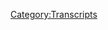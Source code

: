 {{DEFAULTSORT:
    #_TRANSCRIPT_0396:February 6, 2020
}}{{Transcript
    | title         = [[396: February 6, 2020]]
    | caption       = [https://knowledgefight.libsyn.com/knowledge-fight-february-6-2020 Listen to this episode on Libsyn]
    | episodeNumber = [[396: February 6, 2020|396]]
    | length        = 02:05:53
}}

{{MessageBox
    | header     = Warning: Bot Generated Content
    | text       = This transcript was automatically generated by transcription software and likely contains many mistakes and misattributions. Please check the audio for definitive quotes, attribution, and context.
    | image      = N3yvass4myg91.webp
    | imagewidth = 50px
    | id         = warning
}}

{{TranscriptBlock
    | name      = Unknown Speaker
    | timestamp = 00:00:00.000
    | text      = N-N-N-N-N-N-N-Knowledge Fight
}}

{{TranscriptBlock
    | name      = Unknown Speaker
    | timestamp = 00:00:12.880
    | text      = Damn, and, Jordan, I am SWEATING
}}

{{TranscriptBlock
    | name      = Unknown Speaker
    | timestamp = 00:00:17.960
    | text      = knowledgefight.com, it's time to pray
}}

{{TranscriptBlock
    | name      = Unknown Speaker
    | timestamp = 00:00:21.320
    | text      = I have great respect for knowledgefight
}}

{{TranscriptBlock
    | name      = Unknown Speaker
    | timestamp = 00:00:23.839
    | text      = knowledgefight
}}

{{TranscriptBlock
    | name      = Unknown Speaker
    | timestamp = 00:00:25.120
    | text      = I'm sick of them posing as if they're the good guys
}}

{{TranscriptBlock
    | name      = Unknown Speaker
    | timestamp = 00:00:27.359
    | text      = saying we are the bad guys knowledgefight
}}

{{TranscriptBlock
    | name      = Unknown Speaker
    | timestamp = 00:00:30.239
    | text      = Dan and Jordan, knowledgefight
}}

{{TranscriptBlock
    | name      = Unknown Speaker
    | timestamp = 00:00:34.920
    | text      = I... need, I... need money
}}

{{TranscriptBlock
    | name      = Unknown Speaker
    | timestamp = 00:00:38.759
    | text      = Andes and chances
}}

{{TranscriptBlock
    | name      = Unknown Speaker
    | timestamp = 00:00:41.799
    | text      = Stop it!
}}

{{TranscriptBlock
    | name      = Unknown Speaker
    | timestamp = 00:00:43.020
    | text      = Andes and chances
}}

{{TranscriptBlock
    | name      = Unknown Speaker
    | timestamp = 00:00:45.039
    | text      = and, and, and, andnatural
}}

{{TranscriptBlock
    | name      = Unknown Speaker
    | timestamp = 00:00:46.060
    | text      = It's time to pray
}}

{{TranscriptBlock
    | name      = Unknown Speaker
    | timestamp = 00:00:46.799
    | text      = Andes and chances, you're on the air place for holding
}}

{{TranscriptBlock
    | name      = Unknown Speaker
    | timestamp = 00:00:49.119
    | text      = Hello Alex, I'm a first-time caller and I'm a huge fan
}}

{{TranscriptBlock
    | name      = Unknown Speaker
    | timestamp = 00:00:52.200
    | text      = I love your work
}}

{{TranscriptBlock
    | name      = Unknown Speaker
    | timestamp = 00:00:53.439
    | text      = knowledgefight
}}

{{TranscriptBlock
    | name      = Unknown Speaker
    | timestamp = 00:00:54.719
    | text      = knowledgefight.com I love you hey everybody welcome back to knowledge fight
}}

{{TranscriptBlock
    | name      = Unknown Speaker
    | timestamp = 00:01:00.960
    | text      = I'm Dan I'm Jordan we're couple dudes like sit around drink novelty beverages and talk a
}}

{{TranscriptBlock
    | name      = Unknown Speaker
    | timestamp = 00:01:04.400
    | text      = little bit about Alex Jones indeed we are Dan Jordan Dan Jordan I have never
}}

{{TranscriptBlock
    | name      = Unknown Speaker
    | timestamp = 00:01:10.480
    | text      = asked you this oh and I am very I'm very curious oh good have you ever watched a
}}

{{TranscriptBlock
    | name      = Unknown Speaker
    | timestamp = 00:01:15.760
    | text      = foreign language film yeah of course what is it oh that's a second question
}}

{{TranscriptBlock
    | name      = Unknown Speaker
    | timestamp = 00:01:20.519
    | text      = oh it's fun I've seen a ton of foreign language yeah chocolate yeah probably is
}}

{{TranscriptBlock
    | name      = Unknown Speaker
    | timestamp = 00:01:34.359
    | text      = for sure I don't know I mean easy easy answer Amelie like oh I guess I'm of an
}}

{{TranscriptBlock
    | name      = Unknown Speaker
    | timestamp = 00:01:40.000
    | text      = age that's fair Amelie that's fair oh I just like when's the last one because I
}}

{{TranscriptBlock
    | name      = Unknown Speaker
    | timestamp = 00:01:44.299
    | text      = know you're not a lot of movies yeah you're not a you're not a big movie guy
}}

{{TranscriptBlock
    | name      = Unknown Speaker
    | timestamp = 00:01:47.239
    | text      = I was just wondering in an adult format I guess I don't know when I lived in
}}

{{TranscriptBlock
    | name      = Unknown Speaker
    | timestamp = 00:01:52.680
    | text      = Colombia there was a place called ragtag that was like the sort of indie film
}}

{{TranscriptBlock
    | name      = Unknown Speaker
    | timestamp = 00:01:56.299
    | text      = house in town there was where all the like sort of smaller run movies would go
}}

{{TranscriptBlock
    | name      = Unknown Speaker
    | timestamp = 00:02:00.079
    | text      = right films Debbie does Dallas after hours they would run a lot of foreign
}}

{{TranscriptBlock
    | name      = Unknown Speaker
    | timestamp = 00:02:10.460
    | text      = movies and I would end up seeing a lot it's really tough for me to bring any to
}}

{{TranscriptBlock
    | name      = Unknown Speaker
    | timestamp = 00:02:15.199
    | text      = mind right yeah coming up with names is difficult but I ran a ton of them there
}}

{{TranscriptBlock
    | name      = Unknown Speaker
    | timestamp = 00:02:20.639
    | text      = right okay that makes sense because I was figuring if you worked at a small
}}

{{TranscriptBlock
    | name      = Unknown Speaker
    | timestamp = 00:02:23.879
    | text      = town movie theater it's not like they're playing well they'd Crouching Tiger
}}

{{TranscriptBlock
    | name      = Unknown Speaker
    | timestamp = 00:02:27.080
    | text      = Hidden Dragon our theater for sure that's cool Amelie didn't play at the
}}

{{TranscriptBlock
    | name      = Unknown Speaker
    | timestamp = 00:02:33.960
    | text      = theater I worked at but it was gigantic when I was of just the right age yeah I
}}

{{TranscriptBlock
    | name      = Unknown Speaker
    | timestamp = 00:02:40.039
    | text      = don't remember how old I was when it came out but it I was a maybe
}}

{{TranscriptBlock
    | name      = Unknown Speaker
    | timestamp = 00:02:44.319
    | text      = emotionally 16 oh yeah I remember I remember I think I was yeah yeah so I
}}

{{TranscriptBlock
    | name      = Unknown Speaker
    | timestamp = 00:02:53.000
    | text      = don't know I'm like fuck you obviously I mean you got the sort of quirky
}}

{{TranscriptBlock
    | name      = Unknown Speaker
    | timestamp = 00:02:57.000
    | text      = endearingness of that movie along with you know I studied French in high school
}}

{{TranscriptBlock
    | name      = Unknown Speaker
    | timestamp = 00:03:01.159
    | text      = and so I felt like a particular kinship with Lamont Francophone George yeah it's
}}

{{TranscriptBlock
    | name      = Unknown Speaker
    | timestamp = 00:03:08.000
    | text      = yeah that's cool yeah that's the one that sticks up the
}}

{{TranscriptBlock
    | name      = Unknown Speaker
    | timestamp = 00:03:11.719
    | text      = is there hmm now I don't have a better answer all right well that's what that
}}

{{TranscriptBlock
    | name      = Unknown Speaker
    | timestamp = 00:03:16.039
    | text      = looks to me I've seen a lot okay okay what about some Fellini go back that far
}}

{{TranscriptBlock
    | name      = Unknown Speaker
    | timestamp = 00:03:22.120
    | text      = all right okay you you big Bergman fans love a guy in Mar we're talking with a
}}

{{TranscriptBlock
    | name      = Unknown Speaker
    | timestamp = 00:03:26.719
    | text      = Keaton move yeah that's what bird man yeah yeah or a series of unfortunate
}}

{{TranscriptBlock
    | name      = Unknown Speaker
    | timestamp = 00:03:33.479
    | text      = events or whatever they're gonna get yeah my mom loved that movie yeah I
}}

{{TranscriptBlock
    | name      = Unknown Speaker
    | timestamp = 00:03:37.639
    | text      = think she loved the books I don't know whatever anyway this podcast I know a
}}

{{TranscriptBlock
    | name      = Unknown Speaker
    | timestamp = 00:03:41.280
    | text      = lot about foreign language movies though not specific okay well this is the first
}}

{{TranscriptBlock
    | name      = Unknown Speaker
    | timestamp = 00:03:48.319
    | text      = time I know more about the former yeah and still know less about the latter so
}}

{{TranscriptBlock
    | name      = Unknown Speaker
    | timestamp = 00:03:52.039
    | text      = Jordan today we are coming at the folks with a half-surprise Friday episode for
}}

{{TranscriptBlock
    | name      = Unknown Speaker
    | timestamp = 00:03:57.800
    | text      = them because I you know I feel a commitment to put out two episodes a
}}

{{TranscriptBlock
    | name      = Unknown Speaker
    | timestamp = 00:04:01.680
    | text      = week and I don't feel like our Wednesday episode was a full episode of course not
}}

{{TranscriptBlock
    | name      = Unknown Speaker
    | timestamp = 00:04:06.080
    | text      = granted it was over an hour long but it didn't feel like a full episode so we
}}

{{TranscriptBlock
    | name      = Unknown Speaker
    | timestamp = 00:04:11.599
    | text      = must write that wrong we gotta hit 10 or what are we even doing yeah to ten or
}}

{{TranscriptBlock
    | name      = Unknown Speaker
    | timestamp = 00:04:16.480
    | text      = bus yeah exactly so what the problem was that in the present day Alex has been
}}

{{TranscriptBlock
    | name      = Unknown Speaker
    | timestamp = 00:04:22.519
    | text      = out of studio and I don't know why I well we'll learn on this episode sure I
}}

{{TranscriptBlock
    | name      = Unknown Speaker
    | timestamp = 00:04:27.519
    | text      = didn't know why and you know like it is all this big stuff is happening in the
}}

{{TranscriptBlock
    | name      = Unknown Speaker
    | timestamp = 00:04:30.920
    | text      = world like Trump is like voted for the acquittal in the impeachment trial the
}}

{{TranscriptBlock
    | name      = Unknown Speaker
    | timestamp = 00:04:35.639
    | text      = State of the Union happens Iowa caucus Iowa right so all this is going on it's
}}

{{TranscriptBlock
    | name      = Unknown Speaker
    | timestamp = 00:04:40.000
    | text      = like where's Alex I Owen Schroyer is just hosting it's a it's an absurdist
}}

{{TranscriptBlock
    | name      = Unknown Speaker
    | timestamp = 00:04:45.560
    | text      = nightmare yeah and so finally on Thursday February 6th Alex comes back to
}}

{{TranscriptBlock
    | name      = Unknown Speaker
    | timestamp = 00:04:50.519
    | text      = studio and you know I mean I hate to call it a breath of fresh air because it
}}

{{TranscriptBlock
    | name      = Unknown Speaker
    | timestamp = 00:04:55.600
    | text      = still sucks but yeah compare at least it's not coronavirus well okay see a
}}

{{TranscriptBlock
    | name      = Unknown Speaker
    | timestamp = 00:05:01.000
    | text      = little bit about that all right there is of course there's gonna be some
}}

{{TranscriptBlock
    | name      = Unknown Speaker
    | timestamp = 00:05:03.959
    | text      = coronavirus talk so we'll we'll deal with a little bit of that and on a
}}

{{TranscriptBlock
    | name      = Unknown Speaker
    | timestamp = 00:05:08.079
    | text      = certain level I apologize to the audience about like you know that it
}}

{{TranscriptBlock
    | name      = Unknown Speaker
    | timestamp = 00:05:11.639
    | text      = keeps coming up but I do feel like we're in the middle of Alex doing a
}}

{{TranscriptBlock
    | name      = Unknown Speaker
    | timestamp = 00:05:17.240
    | text      = large-scale pageant like a conspiracy pageant surrounding the coronavirus
}}

{{TranscriptBlock
    | name      = Unknown Speaker
    | timestamp = 00:05:22.680
    | text      = narratives and all of that yeah and tracking it in real time I think there
}}

{{TranscriptBlock
    | name      = Unknown Speaker
    | timestamp = 00:05:26.279
    | text      = is a utility to it even if it does at some points feel a little bit like oh
}}

{{TranscriptBlock
    | name      = Unknown Speaker
    | timestamp = 00:05:30.720
    | text      = this again yeah yeah trust me whatever is being on the podcast our show is one
}}

{{TranscriptBlock
    | name      = Unknown Speaker
    | timestamp = 00:05:37.399
    | text      = tenth of the exhaustion that you would feel if you listen to his show the whole
}}

{{TranscriptBlock
    | name      = Unknown Speaker
    | timestamp = 00:05:42.120
    | text      = thing it's like it's like a Crofts dog show you know I think it's disgusting
}}

{{TranscriptBlock
    | name      = Unknown Speaker
    | timestamp = 00:05:46.279
    | text      = and I don't like it but you know you got to keep an eye on it just to see what's
}}

{{TranscriptBlock
    | name      = Unknown Speaker
    | timestamp = 00:05:50.360
    | text      = going on sure yeah fair enough so we're going to be covering February 6th 2020
}}

{{TranscriptBlock
    | name      = Unknown Speaker
    | timestamp = 00:05:55.639
    | text      = I'm Dan this is 2020 and a little bit of February 5th because Alex did a
}}

{{TranscriptBlock
    | name      = Unknown Speaker
    | timestamp = 00:06:00.199
    | text      = intro to that episode so we'll talk about that a tiny bit and then February
}}

{{TranscriptBlock
    | name      = Unknown Speaker
    | timestamp = 00:06:04.120
    | text      = 6th 2020 but before we get down to business Jordan we're gonna take a
}}

{{TranscriptBlock
    | name      = Unknown Speaker
    | timestamp = 00:06:08.279
    | text      = moment to say thank you to some folks who have signed up and are supporting
}}

{{TranscriptBlock
    | name      = Unknown Speaker
    | timestamp = 00:06:10.600
    | text      = the show that's a good idea so first Kevin thank you so much you are now a
}}

{{TranscriptBlock
    | name      = Unknown Speaker
    | timestamp = 00:06:14.199
    | text      = policy wonk I'm a policy wonk thank you very much Kevin indie film director
}}

{{TranscriptBlock
    | name      = Unknown Speaker
    | timestamp = 00:06:18.240
    | text      = Kevin Smith I don't think so no next Adam thank you so much you are now a
}}

{{TranscriptBlock
    | name      = Unknown Speaker
    | timestamp = 00:06:22.639
    | text      = policy wonk I'm a policy wonk thank you very much Adam indie film star Adam
}}

{{TranscriptBlock
    | name      = Unknown Speaker
    | timestamp = 00:06:27.279
    | text      = Scott I'm gonna go with star of Marriage Story Adam driver oh yeah next
}}

{{TranscriptBlock
    | name      = Unknown Speaker
    | timestamp = 00:06:33.240
    | text      = Anastasia thank you so much you are now a policy wonk I'm a policy wonk thank
}}

{{TranscriptBlock
    | name      = Unknown Speaker
    | timestamp = 00:06:37.120
    | text      = you very much Anastasia obviously the star of Anastasia animated movie next
}}

{{TranscriptBlock
    | name      = Unknown Speaker
    | timestamp = 00:06:42.920
    | text      = Austin thank you so much you are now a policy wonk I'm a policy wonk thank you
}}

{{TranscriptBlock
    | name      = Unknown Speaker
    | timestamp = 00:06:46.800
    | text      = very much occupied Austin next Angela thank you so much you're now policy wonk
}}

{{TranscriptBlock
    | name      = Unknown Speaker
    | timestamp = 00:06:52.040
    | text      = I'm a policy wonk thank you very much I was gonna go with Angela Kinsey oh okay
}}

{{TranscriptBlock
    | name      = Unknown Speaker
    | timestamp = 00:06:59.199
    | text      = I'll take that one indie TV show The Office I got you yeah you prefer white
}}

{{TranscriptBlock
    | name      = Unknown Speaker
    | timestamp = 00:07:02.920
    | text      = actors that's fine next Kareem thank you so much you're now policy wonk I'm a
}}

{{TranscriptBlock
    | name      = Unknown Speaker
    | timestamp = 00:07:07.120
    | text      = policy wonk thank you very much Kareem is it Kareem it's Kareem we're in Kareem
}}

{{TranscriptBlock
    | name      = Unknown Speaker
    | timestamp = 00:07:12.519
    | text      = see you are I and any K or I am you are right yeah I got nothing for that okay
}}

{{TranscriptBlock
    | name      = Unknown Speaker
    | timestamp = 00:07:18.319
    | text      = yeah finally I'd like to say thank you to a couple people who've donated on an
}}

{{TranscriptBlock
    | name      = Unknown Speaker
    | timestamp = 00:07:21.660
    | text      = elevated level we appreciate that very much so first Amani thank you so much
}}

{{TranscriptBlock
    | name      = Unknown Speaker
    | timestamp = 00:07:25.199
    | text      = you are now a technocrat and I remember this name
}}

{{TranscriptBlock
    | name      = Unknown Speaker
    | timestamp = 00:07:28.040
    | text      = Boingo Boingo whoopsie knickers thank you so much you are now a technocrat I'm
}}

{{TranscriptBlock
    | name      = Unknown Speaker
    | timestamp = 00:07:33.079
    | text      = a policy wonk crikey mate that's fantastic have yourself a brew how's
}}

{{TranscriptBlock
    | name      = Unknown Speaker
    | timestamp = 00:07:37.439
    | text      = your 401k doing bro we got to go full tilt boogie on this Watson all right
}}

{{TranscriptBlock
    | name      = Unknown Speaker
    | timestamp = 00:07:41.240
    | text      = let's just get down to business we ain't making that money off that heroin why
}}

{{TranscriptBlock
    | name      = Unknown Speaker
    | timestamp = 00:07:44.959
    | text      = you pimps so good my neck is freakishly large I declare info war on you thank you
}}

{{TranscriptBlock
    | name      = Unknown Speaker
    | timestamp = 00:07:51.439
    | text      = so much Amani and thank you so much Boingo Boingo whoopsie knickers yes thank
}}

{{TranscriptBlock
    | name      = Unknown Speaker
    | timestamp = 00:07:57.079
    | text      = you I see that name I imagine it's a reference to something that I'm
}}

{{TranscriptBlock
    | name      = Unknown Speaker
    | timestamp = 00:08:00.879
    | text      = completely unaware of but I can't stop thinking of it just being like someone
}}

{{TranscriptBlock
    | name      = Unknown Speaker
    | timestamp = 00:08:04.160
    | text      = who's jumping and then they accidentally poo in their pants yeah that sounds
}}

{{TranscriptBlock
    | name      = Unknown Speaker
    | timestamp = 00:08:08.040
    | text      = right yeah that sounds right that's the image that comes to my mind right I get
}}

{{TranscriptBlock
    | name      = Unknown Speaker
    | timestamp = 00:08:11.839
    | text      = I get Oingo Boingo and also them shitting their pants there's that indie
}}

{{TranscriptBlock
    | name      = Unknown Speaker
    | timestamp = 00:08:16.399
    | text      = band Boingo Boingo starring Ingmar Bergman sure yeah so Jordan like I said
}}

{{TranscriptBlock
    | name      = Unknown Speaker
    | timestamp = 00:08:21.399
    | text      = we're starting out today on February 5th and it's just a little piece that Alex
}}

{{TranscriptBlock
    | name      = Unknown Speaker
    | timestamp = 00:08:25.759
    | text      = is recording and then Owen's gonna take over the show and host the rest of it
}}

{{TranscriptBlock
    | name      = Unknown Speaker
    | timestamp = 00:08:30.680
    | text      = yeah so this is the the beginning like there's a lot going on even on the fifth
}}

{{TranscriptBlock
    | name      = Unknown Speaker
    | timestamp = 00:08:34.799
    | text      = there's a there's a lot that's happened okay Alex should be like leading the
}}

{{TranscriptBlock
    | name      = Unknown Speaker
    | timestamp = 00:08:39.480
    | text      = show with but of course he doesn't look at this Newsweek article that right now
}}

{{TranscriptBlock
    | name      = Unknown Speaker
    | timestamp = 00:08:43.919
    | text      = is the top story on Google and on Apple news this is what the establishment has
}}

{{TranscriptBlock
    | name      = Unknown Speaker
    | timestamp = 00:08:51.879
    | text      = decided to run today with all the huge news the state of the Union the
}}

{{TranscriptBlock
    | name      = Unknown Speaker
    | timestamp = 00:08:56.720
    | text      = out-of-control coronavirus that now evidence is mounting is a man-made
}}

{{TranscriptBlock
    | name      = Unknown Speaker
    | timestamp = 00:09:03.279
    | text      = biological weapon nope despite all of that Alex Jones in full words YouTube
}}

{{TranscriptBlock
    | name      = Unknown Speaker
    | timestamp = 00:09:07.559
    | text      = videos uploaded by proxy accounts attracted hundreds of thousands of views
}}

{{TranscriptBlock
    | name      = Unknown Speaker
    | timestamp = 00:09:13.360
    | text      = despite band so they're doing this to act like I'm totally banned everywhere
}}

{{TranscriptBlock
    | name      = Unknown Speaker
    | timestamp = 00:09:18.519
    | text      = and to create the illusion that anything I say can't be seen anywhere such an
}}

{{TranscriptBlock
    | name      = Unknown Speaker
    | timestamp = 00:09:23.679
    | text      = interesting tactic that he's deploying of this like they are making it the
}}

{{TranscriptBlock
    | name      = Unknown Speaker
    | timestamp = 00:09:27.480
    | text      = number one story which is just sort of a way of covering that he wants to make
}}

{{TranscriptBlock
    | name      = Unknown Speaker
    | timestamp = 00:09:31.360
    | text      = talking about himself the number one story it should not surprise me to know
}}

{{TranscriptBlock
    | name      = Unknown Speaker
    | timestamp = 00:09:35.360
    | text      = that with all his look at all this big news around I am going to talk about me
}}

{{TranscriptBlock
    | name      = Unknown Speaker
    | timestamp = 00:09:41.840
    | text      = that makes perfect sense because I have to because they've made it the number
}}

{{TranscriptBlock
    | name      = Unknown Speaker
    | timestamp = 00:09:45.360
    | text      = one story it's them it's not my fault such a such a weird way to deflect like
}}

{{TranscriptBlock
    | name      = Unknown Speaker
    | timestamp = 00:09:50.000
    | text      = just the abdication of responsibility I don't mean to brag but Newsweek has
}}

{{TranscriptBlock
    | name      = Unknown Speaker
    | timestamp = 00:09:53.580
    | text      = published millions of stories about me it is narcissistic to you are correct so
}}

{{TranscriptBlock
    | name      = Unknown Speaker
    | timestamp = 00:09:57.960
    | text      = interestingly in this like sort of complaining about everybody writing all
}}

{{TranscriptBlock
    | name      = Unknown Speaker
    | timestamp = 00:10:03.159
    | text      = these major stories about him that are inaccurate tons I think he references
}}

{{TranscriptBlock
    | name      = Unknown Speaker
    | timestamp = 00:10:08.919
    | text      = Wolfgang how bigs arrest for the only time I've heard him and it's not it's
}}

{{TranscriptBlock
    | name      = Unknown Speaker
    | timestamp = 00:10:14.399
    | text      = not direct uh-huh he doesn't talk about it he doesn't get into it sure this is
}}

{{TranscriptBlock
    | name      = Unknown Speaker
    | timestamp = 00:10:18.320
    | text      = the only sort of oblique reference that I've heard to it so far you'll see these
}}

{{TranscriptBlock
    | name      = Unknown Speaker
    | timestamp = 00:10:22.679
    | text      = headlines every few days that are pushed on the ticker on Fox News on CNN it'll
}}

{{TranscriptBlock
    | name      = Unknown Speaker
    | timestamp = 00:10:27.720
    | text      = be some outrageous lie Alex Jones employee arrested for stalking families
}}

{{TranscriptBlock
    | name      = Unknown Speaker
    | timestamp = 00:10:33.620
    | text      = never been an employee nothing to do with them doesn't matter they run that
}}

{{TranscriptBlock
    | name      = Unknown Speaker
    | timestamp = 00:10:37.240
    | text      = ticker and they talk about it so that's obviously about Wolfgang sure sure sure
}}

{{TranscriptBlock
    | name      = Unknown Speaker
    | timestamp = 00:10:41.840
    | text      = people aren't saying that he was an info his employee he was an enforce
}}

{{TranscriptBlock
    | name      = Unknown Speaker
    | timestamp = 00:10:44.200
    | text      = contributor and an associate for sure those are fair descriptions to make but
}}

{{TranscriptBlock
    | name      = Unknown Speaker
    | timestamp = 00:10:49.559
    | text      = yeah it's just so weak yeah such a weak thing to do to not even cover the story
}}

{{TranscriptBlock
    | name      = Unknown Speaker
    | timestamp = 00:10:56.220
    | text      = yeah why would you even bring it up if you're committed to not talking about it
}}

{{TranscriptBlock
    | name      = Unknown Speaker
    | timestamp = 00:11:00.559
    | text      = at all because he has to create a straw man of it because it's a big enough
}}

{{TranscriptBlock
    | name      = Unknown Speaker
    | timestamp = 00:11:03.799
    | text      = story that people might hear about right so you create the straw man of they're
}}

{{TranscriptBlock
    | name      = Unknown Speaker
    | timestamp = 00:11:08.080
    | text      = saying that he is an employee my is not an employee that way you could sort of
}}

{{TranscriptBlock
    | name      = Unknown Speaker
    | timestamp = 00:11:12.159
    | text      = argue against the story without dealing with the merits of it like I did elevate
}}

{{TranscriptBlock
    | name      = Unknown Speaker
    | timestamp = 00:11:16.960
    | text      = this guy and he did send out a Sandy Hook parents social security number
}}

{{TranscriptBlock
    | name      = Unknown Speaker
    | timestamp = 00:11:22.759
    | text      = that's it to a bunch of people yeah so like you I don't know it's just it's
}}

{{TranscriptBlock
    | name      = Unknown Speaker
    | timestamp = 00:11:27.000
    | text      = just weak yeah it's a lack of personal responsibility yeah it's a guy being a
}}

{{TranscriptBlock
    | name      = Unknown Speaker
    | timestamp = 00:11:30.820
    | text      = dick yeah so we have one more clip I believe yes here from February 5th and
}}

{{TranscriptBlock
    | name      = Unknown Speaker
    | timestamp = 00:11:36.519
    | text      = it's Alex talking about an interview that Owen's going to do later which I
}}

{{TranscriptBlock
    | name      = Unknown Speaker
    | timestamp = 00:11:41.600
    | text      = want to talk about okay also don't want to talk about the interview because
}}

{{TranscriptBlock
    | name      = Unknown Speaker
    | timestamp = 00:11:44.879
    | text      = Owens doing it yeah coming up in the second hour today dr. Francis Boyle the
}}

{{TranscriptBlock
    | name      = Unknown Speaker
    | timestamp = 00:11:52.240
    | text      = author of the US biological weapons convention will be joining Owen Shroyer
}}

{{TranscriptBlock
    | name      = Unknown Speaker
    | timestamp = 00:11:58.080
    | text      = live to break down the fact that there's massive evidence and that he says the UN
}}

{{TranscriptBlock
    | name      = Unknown Speaker
    | timestamp = 00:12:03.240
    | text      = knows the WHO knows that this is a man-made bioweapon so that's interesting
}}

{{TranscriptBlock
    | name      = Unknown Speaker
    | timestamp = 00:12:10.320
    | text      = okay so Owens interviewing this guy so like I said I have no real interest in
}}

{{TranscriptBlock
    | name      = Unknown Speaker
    | timestamp = 00:12:14.879
    | text      = the interview itself sure which is a shame because the way Alex is promoting
}}

{{TranscriptBlock
    | name      = Unknown Speaker
    | timestamp = 00:12:18.200
    | text      = this interview and setting it up it sounds like a really serious legitimate
}}

{{TranscriptBlock
    | name      = Unknown Speaker
    | timestamp = 00:12:21.340
    | text      = guest putting out the message that the corona virus is a bioweapon and the
}}

{{TranscriptBlock
    | name      = Unknown Speaker
    | timestamp = 00:12:25.120
    | text      = World Health Organization knows about it they're covering it up it's happening so
}}

{{TranscriptBlock
    | name      = Unknown Speaker
    | timestamp = 00:12:28.360
    | text      = this guest is a man named Francis Boyle and on paper if you just read his bio
}}

{{TranscriptBlock
    | name      = Unknown Speaker
    | timestamp = 00:12:32.159
    | text      = you would get the impression that he is someone whose opinion you really need to
}}

{{TranscriptBlock
    | name      = Unknown Speaker
    | timestamp = 00:12:35.679
    | text      = take seriously he is a professor of international law at the University of
}}

{{TranscriptBlock
    | name      = Unknown Speaker
    | timestamp = 00:12:39.480
    | text      = Illinois and has a resume full of things like being on the board of Amnesty
}}

{{TranscriptBlock
    | name      = Unknown Speaker
    | timestamp = 00:12:43.159
    | text      = International and various intersections with the US government for instance he
}}

{{TranscriptBlock
    | name      = Unknown Speaker
    | timestamp = 00:12:47.480
    | text      = did draft legislation that would become the biological weapons anti-terrorism
}}

{{TranscriptBlock
    | name      = Unknown Speaker
    | timestamp = 00:12:51.240
    | text      = Act of 1989 which was signed into law by George HW Bush though he did work on
}}

{{TranscriptBlock
    | name      = Unknown Speaker
    | timestamp = 00:12:57.399
    | text      = this draft it was really just the US version of the pre-existing UN
}}

{{TranscriptBlock
    | name      = Unknown Speaker
    | timestamp = 00:13:01.019
    | text      = biological weapons convention of 1975 so it's not like he created rules about
}}

{{TranscriptBlock
    | name      = Unknown Speaker
    | timestamp = 00:13:06.000
    | text      = biological weapons out of thin air he just did a find and replace I mean that
}}

{{TranscriptBlock
    | name      = Unknown Speaker
    | timestamp = 00:13:10.399
    | text      = that would probably be insulting because I'm sure there were some things to flesh
}}

{{TranscriptBlock
    | name      = Unknown Speaker
    | timestamp = 00:13:14.639
    | text      = out of course of course but at the same time yes there was a pre-existing
}}

{{TranscriptBlock
    | name      = Unknown Speaker
    | timestamp = 00:13:19.000
    | text      = framework yeah just needed to be put on to a US level as opposed to the
}}

{{TranscriptBlock
    | name      = Unknown Speaker
    | timestamp = 00:13:22.779
    | text      = international so I can find no evidence that he had anything to do with the
}}

{{TranscriptBlock
    | name      = Unknown Speaker
    | timestamp = 00:13:26.879
    | text      = drafting of the UN convention and that also seems unlikely seeing as Boyle
}}

{{TranscriptBlock
    | name      = Unknown Speaker
    | timestamp = 00:13:31.080
    | text      = would have been 22 when it was drafted and he would have still been in college
}}

{{TranscriptBlock
    | name      = Unknown Speaker
    | timestamp = 00:13:34.559
    | text      = precocious precocious that's like college student that's like look whenever Steve
}}

{{TranscriptBlock
    | name      = Unknown Speaker
    | timestamp = 00:13:39.360
    | text      = Pechenik was in college he had already assassinated somebody imagine killed
}}

{{TranscriptBlock
    | name      = Unknown Speaker
    | timestamp = 00:13:43.240
    | text      = Aldo Moro yeah still in grade school he was in diapers he's been
}}

{{TranscriptBlock
    | name      = Unknown Speaker
    | timestamp = 00:13:48.919
    | text      = killing people across the world sure so despite his legal interaction with the
}}

{{TranscriptBlock
    | name      = Unknown Speaker
    | timestamp = 00:13:53.120
    | text      = subject of biological weapons people like Alex and these these folks they
}}

{{TranscriptBlock
    | name      = Unknown Speaker
    | timestamp = 00:13:56.960
    | text      = have a little bit of an impulse to ascribe some kind of experience to him
}}

{{TranscriptBlock
    | name      = Unknown Speaker
    | timestamp = 00:14:00.200
    | text      = in the field of the science of biological agents which would be a
}}

{{TranscriptBlock
    | name      = Unknown Speaker
    | timestamp = 00:14:03.600
    | text      = mistake something that's important to consider when you have someone with what
}}

{{TranscriptBlock
    | name      = Unknown Speaker
    | timestamp = 00:14:07.559
    | text      = appears to be a legitimate list of credentials making outrageous arguments
}}

{{TranscriptBlock
    | name      = Unknown Speaker
    | timestamp = 00:14:11.679
    | text      = on Alex's show is their history and Francis Boyle has a bit of a history
}}

{{TranscriptBlock
    | name      = Unknown Speaker
    | timestamp = 00:14:16.039
    | text      = which you might call a pattern of calling literally everything a
}}

{{TranscriptBlock
    | name      = Unknown Speaker
    | timestamp = 00:14:19.759
    | text      = bioweapon okay all right all right in 2014 Francis Boyle made the rounds
}}

{{TranscriptBlock
    | name      = Unknown Speaker
    | timestamp = 00:14:24.500
    | text      = alleging that the Ebola outbreak in Zaire Liberia Sierra Leone and Guinea
}}

{{TranscriptBlock
    | name      = Unknown Speaker
    | timestamp = 00:14:29.679
    | text      = came from a US bioweapons release either due to testing gone wrong or a
}}

{{TranscriptBlock
    | name      = Unknown Speaker
    | timestamp = 00:14:34.240
    | text      = containment breach and I assume he was proven correct no and all the articles I
}}

{{TranscriptBlock
    | name      = Unknown Speaker
    | timestamp = 00:14:38.399
    | text      = can find about this I don't see him providing any evidence of this outside
}}

{{TranscriptBlock
    | name      = Unknown Speaker
    | timestamp = 00:14:41.480
    | text      = of vague insinuations and his own suggestions interestingly what you can
}}

{{TranscriptBlock
    | name      = Unknown Speaker
    | timestamp = 00:14:45.840
    | text      = find though is how his theories were used by the North Korean state media
}}

{{TranscriptBlock
    | name      = Unknown Speaker
    | timestamp = 00:14:50.000
    | text      = outlets like Pyongyang daily to attack the United States which is a really fun
}}

{{TranscriptBlock
    | name      = Unknown Speaker
    | timestamp = 00:14:54.759
    | text      = byproduct of rhetoric and he puts out yeah sure you put out anti-us propaganda
}}

{{TranscriptBlock
    | name      = Unknown Speaker
    | timestamp = 00:15:00.600
    | text      = by yourself and all of a sudden other countries are joining that is rude that
}}

{{TranscriptBlock
    | name      = Unknown Speaker
    | timestamp = 00:15:05.279
    | text      = is plagiarism other authoritarian countries around the world yeah this
}}

{{TranscriptBlock
    | name      = Unknown Speaker
    | timestamp = 00:15:10.240
    | text      = wasn't also his only dip into the pool in January 2016 Francis Boyle appeared
}}

{{TranscriptBlock
    | name      = Unknown Speaker
    | timestamp = 00:15:15.399
    | text      = on infowars to tell Alex that the Zika virus was a u.s. created bioweapon yes
}}

{{TranscriptBlock
    | name      = Unknown Speaker
    | timestamp = 00:15:20.080
    | text      = but he was right about that right um I watched a bit of that interview and my
}}

{{TranscriptBlock
    | name      = Unknown Speaker
    | timestamp = 00:15:23.740
    | text      = favorite part is the first words out of Boyle's mouth quote I have no inside
}}

{{TranscriptBlock
    | name      = Unknown Speaker
    | timestamp = 00:15:28.720
    | text      = information all right I heard that and then I stopped listening ah come on he's
}}

{{TranscriptBlock
    | name      = Unknown Speaker
    | timestamp = 00:15:33.440
    | text      = pushed similar theories about the swine flu and probably every other public
}}

{{TranscriptBlock
    | name      = Unknown Speaker
    | timestamp = 00:15:37.000
    | text      = health issue you can think of yeah but he was right about those right this is
}}

{{TranscriptBlock
    | name      = Unknown Speaker
    | timestamp = 00:15:41.480
    | text      = the kind of role that Francis Boyle plays on infowars whenever there's a
}}

{{TranscriptBlock
    | name      = Unknown Speaker
    | timestamp = 00:15:45.360
    | text      = health-related story he's the seemingly credible voice Alex can call to say that
}}

{{TranscriptBlock
    | name      = Unknown Speaker
    | timestamp = 00:15:49.639
    | text      = the outbreak was a planned bioweapon designed to depopulate the world when
}}

{{TranscriptBlock
    | name      = Unknown Speaker
    | timestamp = 00:15:53.559
    | text      = the outbreak is handled and the public's attention moves on he disappears from
}}

{{TranscriptBlock
    | name      = Unknown Speaker
    | timestamp = 00:15:57.720
    | text      = the show so he doesn't have to explain why this attempted depopulation doesn't
}}

{{TranscriptBlock
    | name      = Unknown Speaker
    | timestamp = 00:16:01.080
    | text      = work it didn't work and then he pops up whenever the next one comes is he still
}}

{{TranscriptBlock
    | name      = Unknown Speaker
    | timestamp = 00:16:05.480
    | text      = teaching classes I find I have a hard time getting to the bottom of that I'm
}}

{{TranscriptBlock
    | name      = Unknown Speaker
    | timestamp = 00:16:09.799
    | text      = not entirely sure it's one of those things like when someone has tenure it's
}}

{{TranscriptBlock
    | name      = Unknown Speaker
    | timestamp = 00:16:13.120
    | text      = really tough yeah that's true it's really tough to we're in a Hamdi
}}

{{TranscriptBlock
    | name      = Unknown Speaker
    | timestamp = 00:16:16.799
    | text      = situation what a Hamdi Ulukaya situation what he has tenure oh no no he doesn't
}}

{{TranscriptBlock
    | name      = Unknown Speaker
    | timestamp = 00:16:23.039
    | text      = have tender tenure he was fired and gotten rid of but he was there for a
}}

{{TranscriptBlock
    | name      = Unknown Speaker
    | timestamp = 00:16:26.960
    | text      = long time right I think you have the name wrong Hamdi Ulukaya is the yoga
}}

{{TranscriptBlock
    | name      = Unknown Speaker
    | timestamp = 00:16:30.600
    | text      = Hamdi Ulukaya is the yoga guy I'm talking about dr. Yamamoto oh that's who
}}

{{TranscriptBlock
    | name      = Unknown Speaker
    | timestamp = 00:16:34.960
    | text      = I'm talking okay yeah yeah yes yeah but Hamamoto did get fired yeah but he had to go for a
}}

{{TranscriptBlock
    | name      = Unknown Speaker
    | timestamp = 00:16:43.080
    | text      = while that is true so the foundation of his theory seems to be that the u.s.
}}

{{TranscriptBlock
    | name      = Unknown Speaker
    | timestamp = 00:16:47.399
    | text      = conducting research about things like an Ebola vaccine or a Zika vaccine that's
}}

{{TranscriptBlock
    | name      = Unknown Speaker
    | timestamp = 00:16:52.080
    | text      = actually cover for the u.s. conducting research into how to use these things as
}}

{{TranscriptBlock
    | name      = Unknown Speaker
    | timestamp = 00:16:55.559
    | text      = a weapon honestly that kind of thinking is just impossible to contend with
}}

{{TranscriptBlock
    | name      = Unknown Speaker
    | timestamp = 00:16:59.279
    | text      = because it frames something entirely reasonable namely researching things
}}

{{TranscriptBlock
    | name      = Unknown Speaker
    | timestamp = 00:17:03.639
    | text      = that are medically very important as being proof of international crimes what
}}

{{TranscriptBlock
    | name      = Unknown Speaker
    | timestamp = 00:17:07.759
    | text      = would someone with this position prefer would it be better to not research an
}}

{{TranscriptBlock
    | name      = Unknown Speaker
    | timestamp = 00:17:11.799
    | text      = Ebola vaccine it seems to me that that would be painted as a nefarious
}}

{{TranscriptBlock
    | name      = Unknown Speaker
    | timestamp = 00:17:15.920
    | text      = conspiracy of negligence leaving the population as sitting ducks in the off
}}

{{TranscriptBlock
    | name      = Unknown Speaker
    | timestamp = 00:17:20.279
    | text      = chance that a outbreak did happen sure sure he gets you go coming and going
}}

{{TranscriptBlock
    | name      = Unknown Speaker
    | timestamp = 00:17:24.319
    | text      = right with this sort of right this position and it's a little bit
}}

{{TranscriptBlock
    | name      = Unknown Speaker
    | timestamp = 00:17:27.960
    | text      = exploitative of the reality that I mean the government has done horrible
}}

{{TranscriptBlock
    | name      = Unknown Speaker
    | timestamp = 00:17:33.599
    | text      = awful shit you know and maybe if they hadn't done it it would be harder port
}}

{{TranscriptBlock
    | name      = Unknown Speaker
    | timestamp = 00:17:37.960
    | text      = to portray them as doing it again I will like there is a level of reasonable
}}

{{TranscriptBlock
    | name      = Unknown Speaker
    | timestamp = 00:17:45.319
    | text      = distrust of the government with control over viruses the operative word has to
}}

{{TranscriptBlock
    | name      = Unknown Speaker
    | timestamp = 00:17:51.279
    | text      = be reasonable or these a healthy distrust must main remain healthy yes
}}

{{TranscriptBlock
    | name      = Unknown Speaker
    | timestamp = 00:17:56.079
    | text      = when you're going on info wars health is no longer a concern even if you're a
}}

{{TranscriptBlock
    | name      = Unknown Speaker
    | timestamp = 00:18:00.519
    | text      = Ranger yeah I mean if you are if you are somebody who is going on info wars you
}}

{{TranscriptBlock
    | name      = Unknown Speaker
    | timestamp = 00:18:05.240
    | text      = have reasonable is gone unless the like if you were this guy and like let's say
}}

{{TranscriptBlock
    | name      = Unknown Speaker
    | timestamp = 00:18:10.839
    | text      = that you are really interested in bio weapon related issues going on info wars
}}

{{TranscriptBlock
    | name      = Unknown Speaker
    | timestamp = 00:18:15.440
    | text      = the first 15 minutes of your interview should be like alright Alex we need to
}}

{{TranscriptBlock
    | name      = Unknown Speaker
    | timestamp = 00:18:20.240
    | text      = talk about all of these bad positions to be on your platform we need to reach a
}}

{{TranscriptBlock
    | name      = Unknown Speaker
    | timestamp = 00:18:26.799
    | text      = definition of terms Alex yeah I'm kicked off already okay fine oh wait phone
}}

{{TranscriptBlock
    | name      = Unknown Speaker
    | timestamp = 00:18:31.240
    | text      = issues sorry about that uh bottom line here is that although Boyle had some
}}

{{TranscriptBlock
    | name      = Unknown Speaker
    | timestamp = 00:18:35.000
    | text      = legitimate sounding aspects to his resume from the 90s his more recent
}}

{{TranscriptBlock
    | name      = Unknown Speaker
    | timestamp = 00:18:38.980
    | text      = career has been marked by some pretty incredible claims generally made on
}}

{{TranscriptBlock
    | name      = Unknown Speaker
    | timestamp = 00:18:42.160
    | text      = outlets like info wars I can find literally no reason to take what he's
}}

{{TranscriptBlock
    | name      = Unknown Speaker
    | timestamp = 00:18:46.000
    | text      = saying seriously from where I'm sitting he's basically just the member of the
}}

{{TranscriptBlock
    | name      = Unknown Speaker
    | timestamp = 00:18:50.160
    | text      = info wars cast that gives the appearance of credibility to outbreak fears that
}}

{{TranscriptBlock
    | name      = Unknown Speaker
    | timestamp = 00:18:54.079
    | text      = Alex is using to sell his shit when Mike Adams has kind of ruined his
}}

{{TranscriptBlock
    | name      = Unknown Speaker
    | timestamp = 00:18:57.640
    | text      = effectiveness by being overeager yeah it's over for humanity there will only
}}

{{TranscriptBlock
    | name      = Unknown Speaker
    | timestamp = 00:19:01.880
    | text      = be lone survivors it's tough to go from there and retain your credibility do not
}}

{{TranscriptBlock
    | name      = Unknown Speaker
    | timestamp = 00:19:07.440
    | text      = just do not play that clip and just keep moving like that's fine it's just I mean
}}

{{TranscriptBlock
    | name      = Unknown Speaker
    | timestamp = 00:19:12.480
    | text      = it's tough once you've you know shot that shot yeah where do you where is
}}

{{TranscriptBlock
    | name      = Unknown Speaker
    | timestamp = 00:19:16.640
    | text      = there left to go yeah I wonder so here's my problem with him boil or Mike Adam
}}

{{TranscriptBlock
    | name      = Unknown Speaker
    | timestamp = 00:19:24.960
    | text      = boil is he grifting I don't know he should be I don't I don't entirely know
}}

{{TranscriptBlock
    | name      = Unknown Speaker
    | timestamp = 00:19:30.319
    | text      = what his hustle is I'm not you know probably take me too long to get to the
}}

{{TranscriptBlock
    | name      = Unknown Speaker
    | timestamp = 00:19:35.319
    | text      = bottom as a side character first I'm more interested in his utility as it
}}

{{TranscriptBlock
    | name      = Unknown Speaker
    | timestamp = 00:19:39.559
    | text      = relates to info war no absolutely I'm just saying if you're gonna be that guy
}}

{{TranscriptBlock
    | name      = Unknown Speaker
    | timestamp = 00:19:43.240
    | text      = off the farm right like it might just be a situation where he has lost his
}}

{{TranscriptBlock
    | name      = Unknown Speaker
    | timestamp = 00:19:48.599
    | text      = objectivity right see that's that's my thing if you're gonna be this guy you
}}

{{TranscriptBlock
    | name      = Unknown Speaker
    | timestamp = 00:19:52.160
    | text      = might as well be grifting at the same time if you're this guy and you're not
}}

{{TranscriptBlock
    | name      = Unknown Speaker
    | timestamp = 00:19:55.319
    | text      = getting paid for it you're you're crazy sometimes that stuff's pretty tough
}}

{{TranscriptBlock
    | name      = Unknown Speaker
    | timestamp = 00:19:58.559
    | text      = though and like keeping grifts going is a full-time job and if you're why grift
}}

{{TranscriptBlock
    | name      = Unknown Speaker
    | timestamp = 00:20:07.279
    | text      = why grift yeah fair enough so we get to February 6th now and I I was thinking
}}

{{TranscriptBlock
    | name      = Unknown Speaker
    | timestamp = 00:20:12.880
    | text      = like ah it's probably all just gonna be more corona talk coronavirus talk this
}}

{{TranscriptBlock
    | name      = Unknown Speaker
    | timestamp = 00:20:17.319
    | text      = is gonna be no good but Jordan do you remember how Alex said on a recent
}}

{{TranscriptBlock
    | name      = Unknown Speaker
    | timestamp = 00:20:21.759
    | text      = episode that he was going to get a homeless person in studio I just want to
}}

{{TranscriptBlock
    | name      = Unknown Speaker
    | timestamp = 00:20:35.160
    | text      = remind people that Alex said he was going to do that that completely dropped
}}

{{TranscriptBlock
    | name      = Unknown Speaker
    | timestamp = 00:20:39.799
    | text      = dad dad god damn it you have spent so many years building up my trust in order
}}

{{TranscriptBlock
    | name      = Unknown Speaker
    | timestamp = 00:20:46.039
    | text      = to drop that hammer it's unfortunate that like it's so easy to forget those
}}

{{TranscriptBlock
    | name      = Unknown Speaker
    | timestamp = 00:20:51.000
    | text      = things yeah and I don't do a good enough job of remind like I should have a
}}

{{TranscriptBlock
    | name      = Unknown Speaker
    | timestamp = 00:20:54.359
    | text      = ticker going of like days since Alex announced he was going to do surgery at
}}

{{TranscriptBlock
    | name      = Unknown Speaker
    | timestamp = 00:20:59.000
    | text      = radio he hasn't even talked about the microchipping narrative oh yeah
}}

{{TranscriptBlock
    | name      = Unknown Speaker
    | timestamp = 00:21:02.599
    | text      = completely drop it's gone yeah it's so hard to remember anything remember when
}}

{{TranscriptBlock
    | name      = Unknown Speaker
    | timestamp = 00:21:06.799
    | text      = we bombed and assassinated Iran and we're all like it's gonna be World War
}}

{{TranscriptBlock
    | name      = Unknown Speaker
    | timestamp = 00:21:10.480
    | text      = Three and now we're just like whatever that was two weeks ago yeah I guess so
}}

{{TranscriptBlock
    | name      = Unknown Speaker
    | timestamp = 00:21:13.839
    | text      = it's fast it's quick yeah so Alex is back in studio on the sixth man welcome
}}

{{TranscriptBlock
    | name      = Unknown Speaker
    | timestamp = 00:21:19.839
    | text      = back Alex we are live ladies and gentlemen on this Thursday February 6
}}

{{TranscriptBlock
    | name      = Unknown Speaker
    | timestamp = 00:21:26.400
    | text      = 2020 transmission at any minute the president the United States is gonna
}}

{{TranscriptBlock
    | name      = Unknown Speaker
    | timestamp = 00:21:31.480
    | text      = walk through those doors and he is going to address the people of the United
}}

{{TranscriptBlock
    | name      = Unknown Speaker
    | timestamp = 00:21:37.160
    | text      = States people the world about the attempted deep state takedown for the
}}

{{TranscriptBlock
    | name      = Unknown Speaker
    | timestamp = 00:21:41.119
    | text      = third time of President Trump they have failed and failed miserably but they are
}}

{{TranscriptBlock
    | name      = Unknown Speaker
    | timestamp = 00:21:46.880
    | text      = only fighting harder now because they're puppets of the globalist puppets puppets
}}

{{TranscriptBlock
    | name      = Unknown Speaker
    | timestamp = 00:21:52.559
    | text      = of the globalist that are being ordered to do this because it further divides
}}

{{TranscriptBlock
    | name      = Unknown Speaker
    | timestamp = 00:21:58.680
    | text      = and hurts the nation and it's very productivity sure that's all this is
}}

{{TranscriptBlock
    | name      = Unknown Speaker
    | timestamp = 00:22:04.039
    | text      = that globalist had puppet presidents in the last 30 years they don't know what
}}

{{TranscriptBlock
    | name      = Unknown Speaker
    | timestamp = 00:22:08.960
    | text      = to do now they've got not just a president that's the president but a
}}

{{TranscriptBlock
    | name      = Unknown Speaker
    | timestamp = 00:22:12.119
    | text      = president that understands the New World Order and at the last minutes of the
}}

{{TranscriptBlock
    | name      = Unknown Speaker
    | timestamp = 00:22:17.240
    | text      = American century setting the new American century has begun so I I heard
}}

{{TranscriptBlock
    | name      = Unknown Speaker
    | timestamp = 00:22:26.079
    | text      = that clip and it's kind of boilerplate pretty standard stuff for the most part
}}

{{TranscriptBlock
    | name      = Unknown Speaker
    | timestamp = 00:22:29.240
    | text      = Alex coming into studio kind of uninspired a little bit but I wanted to
}}

{{TranscriptBlock
    | name      = Unknown Speaker
    | timestamp = 00:22:33.599
    | text      = there's some phrasing in there that I think is really interesting I want to
}}

{{TranscriptBlock
    | name      = Unknown Speaker
    | timestamp = 00:22:37.400
    | text      = talk about it a little bit it's really weird that Alex is using the term new
}}

{{TranscriptBlock
    | name      = Unknown Speaker
    | timestamp = 00:22:41.640
    | text      = American century primarily because that's the what the last three letters
}}

{{TranscriptBlock
    | name      = Unknown Speaker
    | timestamp = 00:22:46.400
    | text      = in the PNAC document stands for the term new American century in the world of
}}

{{TranscriptBlock
    | name      = Unknown Speaker
    | timestamp = 00:22:51.599
    | text      = infors is a one-to-one identifier with the Dick Cheney project for a new
}}

{{TranscriptBlock
    | name      = Unknown Speaker
    | timestamp = 00:22:56.240
    | text      = American century document rebuilding America's defenses the main title was
}}

{{TranscriptBlock
    | name      = Unknown Speaker
    | timestamp = 00:23:01.480
    | text      = which Alex constantly uses incorrectly to assert that Cheney wanted to use race
}}

{{TranscriptBlock
    | name      = Unknown Speaker
    | timestamp = 00:23:05.799
    | text      = specific bio weapons and he uses it to prove that Dick Cheney and Paul
}}

{{TranscriptBlock
    | name      = Unknown Speaker
    | timestamp = 00:23:09.160
    | text      = Wolfowitz did 9-11 this is weird and probably means nothing but I think it's
}}

{{TranscriptBlock
    | name      = Unknown Speaker
    | timestamp = 00:23:14.299
    | text      = worthwhile to discuss this for a moment because there's an important thing
}}

{{TranscriptBlock
    | name      = Unknown Speaker
    | timestamp = 00:23:17.799
    | text      = buried within this that people might not immediately recognize Alex is obviously
}}

{{TranscriptBlock
    | name      = Unknown Speaker
    | timestamp = 00:23:23.400
    | text      = not signaling that he's been a neo-con all along and that he loves Dick Cheney
}}

{{TranscriptBlock
    | name      = Unknown Speaker
    | timestamp = 00:23:27.000
    | text      = now he's just a fan of a century of American domination of the world
}}

{{TranscriptBlock
    | name      = Unknown Speaker
    | timestamp = 00:23:31.319
    | text      = preferably a new one something that he would describe as a new American century
}}

{{TranscriptBlock
    | name      = Unknown Speaker
    | timestamp = 00:23:36.240
    | text      = this is a very sensible way to express this idea and I understand why he would
}}

{{TranscriptBlock
    | name      = Unknown Speaker
    | timestamp = 00:23:40.240
    | text      = phrase it that way this is the same thing as George HW Bush using the words
}}

{{TranscriptBlock
    | name      = Unknown Speaker
    | timestamp = 00:23:45.200
    | text      = new world order in a speech up till that point there had been a world order where
}}

{{TranscriptBlock
    | name      = Unknown Speaker
    | timestamp = 00:23:50.359
    | text      = the United States and the Soviet Union had been so preoccupied with each other
}}

{{TranscriptBlock
    | name      = Unknown Speaker
    | timestamp = 00:23:53.759
    | text      = that they'd failed and their opportunity to be leaders in a global order with the
}}

{{TranscriptBlock
    | name      = Unknown Speaker
    | timestamp = 00:23:58.160
    | text      = ceasing of hostility between the two superpowers and the end of the Cold War
}}

{{TranscriptBlock
    | name      = Unknown Speaker
    | timestamp = 00:24:01.359
    | text      = there was a possibility for the world a world order that was different from the
}}

{{TranscriptBlock
    | name      = Unknown Speaker
    | timestamp = 00:24:05.259
    | text      = old one a new world order if you will hmm people like Alex insists that Bush
}}

{{TranscriptBlock
    | name      = Unknown Speaker
    | timestamp = 00:24:10.559
    | text      = saying the words new world order is proof that he was signaling to an evil
}}

{{TranscriptBlock
    | name      = Unknown Speaker
    | timestamp = 00:24:13.660
    | text      = cabal bent on world domination and a one-world government without
}}

{{TranscriptBlock
    | name      = Unknown Speaker
    | timestamp = 00:24:17.160
    | text      = understanding how these words actually accurately describe the idea Bush was
}}

{{TranscriptBlock
    | name      = Unknown Speaker
    | timestamp = 00:24:21.440
    | text      = discussing Alex is currently doing the exact same thing using an expression
}}

{{TranscriptBlock
    | name      = Unknown Speaker
    | timestamp = 00:24:25.799
    | text      = that means something very specific in one context the context of his show but
}}

{{TranscriptBlock
    | name      = Unknown Speaker
    | timestamp = 00:24:30.480
    | text      = also accurately describes the thing he's talking about and because I'm not a dumb
}}

{{TranscriptBlock
    | name      = Unknown Speaker
    | timestamp = 00:24:34.279
    | text      = dumb I understand that and I don't feel compelled to yell about how Alex is
}}

{{TranscriptBlock
    | name      = Unknown Speaker
    | timestamp = 00:24:37.779
    | text      = secretly working for Paul Wolfowitz and Dick Cheney because he says he wants a
}}

{{TranscriptBlock
    | name      = Unknown Speaker
    | timestamp = 00:24:41.279
    | text      = new American century anyway I bring all this up because it's a teachable moment
}}

{{TranscriptBlock
    | name      = Unknown Speaker
    | timestamp = 00:24:45.000
    | text      = about how sad the thinking patterns are that underlies so many of the
}}

{{TranscriptBlock
    | name      = Unknown Speaker
    | timestamp = 00:24:48.400
    | text      = foundations of Alex's conspiracy theories he knows that it doesn't mean
}}

{{TranscriptBlock
    | name      = Unknown Speaker
    | timestamp = 00:24:52.039
    | text      = anything for Bush to have used the words new world order because he does the
}}

{{TranscriptBlock
    | name      = Unknown Speaker
    | timestamp = 00:24:55.420
    | text      = exact same thing this is just all bullshit yeah I think this is a very
}}

{{TranscriptBlock
    | name      = Unknown Speaker
    | timestamp = 00:25:00.359
    | text      = serious situation that requires oh you busted oh no yeah you busted him oh man
}}

{{TranscriptBlock
    | name      = Unknown Speaker
    | timestamp = 00:25:07.880
    | text      = it's been busted that bit has come back yeah so I think that there's there's
}}

{{TranscriptBlock
    | name      = Unknown Speaker
    | timestamp = 00:25:19.960
    | text      = something important in pointing out little things like that like what is
}}

{{TranscriptBlock
    | name      = Unknown Speaker
    | timestamp = 00:25:23.759
    | text      = being done is the same is the same behavior and Alex if you confronted him
}}

{{TranscriptBlock
    | name      = Unknown Speaker
    | timestamp = 00:25:29.359
    | text      = about it and was like hey you said new American century you know that that's
}}

{{TranscriptBlock
    | name      = Unknown Speaker
    | timestamp = 00:25:32.920
    | text      = code for the PNAC document and Cheney you know that's not what I intended you
}}

{{TranscriptBlock
    | name      = Unknown Speaker
    | timestamp = 00:25:37.400
    | text      = know that's I just it's just a thing I was talking about a new American century
}}

{{TranscriptBlock
    | name      = Unknown Speaker
    | timestamp = 00:25:41.640
    | text      = that's what I believe in he would afford himself that sort of leeway an excuse
}}

{{TranscriptBlock
    | name      = Unknown Speaker
    | timestamp = 00:25:45.640
    | text      = that he would never afford anybody of course not it's just so it's a just
}}

{{TranscriptBlock
    | name      = Unknown Speaker
    | timestamp = 00:25:50.440
    | text      = whatever is advantageous and expedient you just go ahead and use that the rules
}}

{{TranscriptBlock
    | name      = Unknown Speaker
    | timestamp = 00:25:55.079
    | text      = are for you not for me right yeah so Alex was out of studio and like I said
}}

{{TranscriptBlock
    | name      = Unknown Speaker
    | timestamp = 00:26:00.000
    | text      = we get a reason for why he was at a studio bad it's lackluster the quickening
}}

{{TranscriptBlock
    | name      = Unknown Speaker
    | timestamp = 00:26:05.440
    | text      = right now is so intense that's the quickening I haven't had a vacation in
}}

{{TranscriptBlock
    | name      = Unknown Speaker
    | timestamp = 00:26:09.559
    | text      = over a year my highlander my wife said damn it we're gonna have one and so we
}}

{{TranscriptBlock
    | name      = Unknown Speaker
    | timestamp = 00:26:13.960
    | text      = went ahead and took one but I was working the whole time and I got on a
}}

{{TranscriptBlock
    | name      = Unknown Speaker
    | timestamp = 00:26:17.200
    | text      = plane early and came back because wild horses couldn't drag me away he just
}}

{{TranscriptBlock
    | name      = Unknown Speaker
    | timestamp = 00:26:22.519
    | text      = wanted a vacation that's not fair I relate to that I'm totally yeah I'm of
}}

{{TranscriptBlock
    | name      = Unknown Speaker
    | timestamp = 00:26:32.200
    | text      = the mind that like if you want a vacation you can go ahead and do it now
}}

{{TranscriptBlock
    | name      = Unknown Speaker
    | timestamp = 00:26:35.920
    | text      = if you're Alex Jones and you're talking about how like you have you have Mike
}}

{{TranscriptBlock
    | name      = Unknown Speaker
    | timestamp = 00:26:39.400
    | text      = Adams coming on saying it's over humanity yeah Trump is in a death battle
}}

{{TranscriptBlock
    | name      = Unknown Speaker
    | timestamp = 00:26:43.359
    | text      = with the global is right the quickening is upon us sure and you know like look I
}}

{{TranscriptBlock
    | name      = Unknown Speaker
    | timestamp = 00:26:47.480
    | text      = understand it was a little bit up in the air about when the impeachment vote was
}}

{{TranscriptBlock
    | name      = Unknown Speaker
    | timestamp = 00:26:52.640
    | text      = gonna actually happen right maybe we would have witnesses maybe not I mean it
}}

{{TranscriptBlock
    | name      = Unknown Speaker
    | timestamp = 00:26:56.839
    | text      = looked obvious that the answer was no of course but there was a possibility you
}}

{{TranscriptBlock
    | name      = Unknown Speaker
    | timestamp = 00:27:01.000
    | text      = didn't know the exact date in advance sure Iowa caucus state of those are
}}

{{TranscriptBlock
    | name      = Unknown Speaker
    | timestamp = 00:27:07.359
    | text      = pre-planned vacation around like times with a you know we first of all we have
}}

{{TranscriptBlock
    | name      = Unknown Speaker
    | timestamp = 00:27:14.640
    | text      = this pageant going on about the coronavirus and then two really big
}}

{{TranscriptBlock
    | name      = Unknown Speaker
    | timestamp = 00:27:18.839
    | text      = events are happening and fuck it look I about it here I support labor rights and
}}

{{TranscriptBlock
    | name      = Unknown Speaker
    | timestamp = 00:27:25.200
    | text      = you should be allowed to there's 14 days paid vacation per
}}

{{TranscriptBlock
    | name      = Unknown Speaker
    | timestamp = 00:27:30.960
    | text      = year he's he owns the company labor rights become murky when the employer is
}}

{{TranscriptBlock
    | name      = Unknown Speaker
    | timestamp = 00:27:36.880
    | text      = the owner that's it is an issue for me yes but I still think sure go ahead and
}}

{{TranscriptBlock
    | name      = Unknown Speaker
    | timestamp = 00:27:42.319
    | text      = take a vacation I just think it's it says something about you when you are
}}

{{TranscriptBlock
    | name      = Unknown Speaker
    | timestamp = 00:27:45.920
    | text      = this guy who presents yourself one way and then gigantic news events are
}}

{{TranscriptBlock
    | name      = Unknown Speaker
    | timestamp = 00:27:49.759
    | text      = happening inside and outside of the world you're sycophantic about and
}}

{{TranscriptBlock
    | name      = Unknown Speaker
    | timestamp = 00:27:54.119
    | text      = yours is like fuck it I'm going on vacation yeah in a certain sense that's
}}

{{TranscriptBlock
    | name      = Unknown Speaker
    | timestamp = 00:27:57.440
    | text      = also I think a very smart move just because it goes back to the discussion
}}

{{TranscriptBlock
    | name      = Unknown Speaker
    | timestamp = 00:28:05.119
    | text      = earlier nobody's gonna remember in two weeks like it's just how fast shit again
}}

{{TranscriptBlock
    | name      = Unknown Speaker
    | timestamp = 00:28:10.720
    | text      = and we almost started World War three and everybody's like we moved on and no
}}

{{TranscriptBlock
    | name      = Unknown Speaker
    | timestamp = 00:28:14.359
    | text      = one's gonna remember that Alex was gone that day of course not and this way he
}}

{{TranscriptBlock
    | name      = Unknown Speaker
    | timestamp = 00:28:17.799
    | text      = doesn't have to say something incredibly stupid like no one remembers that Alex
}}

{{TranscriptBlock
    | name      = Unknown Speaker
    | timestamp = 00:28:22.680
    | text      = wasn't there the day that the Pope resigned yeah no shit yeah no one
}}

{{TranscriptBlock
    | name      = Unknown Speaker
    | timestamp = 00:28:28.759
    | text      = remembers there's a guy who cares yeah exactly met Leo's Agami and now they've
}}

{{TranscriptBlock
    | name      = Unknown Speaker
    | timestamp = 00:28:32.559
    | text      = got a bunch of ideas regardless of when you say that the world is ending and
}}

{{TranscriptBlock
    | name      = Unknown Speaker
    | timestamp = 00:28:37.119
    | text      = that you need to fight every single moment you still got to take a vacation
}}

{{TranscriptBlock
    | name      = Unknown Speaker
    | timestamp = 00:28:40.880
    | text      = yeah sure sure the world is ending of course maybe maybe I should take a cue
}}

{{TranscriptBlock
    | name      = Unknown Speaker
    | timestamp = 00:28:46.160
    | text      = from him say fuck it and take a vacation not a bad idea so Alex gets into talking
}}

{{TranscriptBlock
    | name      = Unknown Speaker
    | timestamp = 00:28:52.599
    | text      = about some new other coronavirus conspiracies okay and I think that there
}}

{{TranscriptBlock
    | name      = Unknown Speaker
    | timestamp = 00:28:57.519
    | text      = is a type of thinking that's demonstrated in this clip that is just
}}

{{TranscriptBlock
    | name      = Unknown Speaker
    | timestamp = 00:29:02.839
    | text      = so bad dish coronavirus situation and all these top biological weapons experts
}}

{{TranscriptBlock
    | name      = Unknown Speaker
    | timestamp = 00:29:09.039
    | text      = and and top scientists scanning the virus and saying it's man-made we know
}}

{{TranscriptBlock
    | name      = Unknown Speaker
    | timestamp = 00:29:13.880
    | text      = how to get ahead of this and if you notice the virus numbers and maybe we
}}

{{TranscriptBlock
    | name      = Unknown Speaker
    | timestamp = 00:29:17.200
    | text      = can punch those back up for a moment while waiting for the president the
}}

{{TranscriptBlock
    | name      = Unknown Speaker
    | timestamp = 00:29:21.000
    | text      = official World Health Organization says 28,000 confirmed well I walked in here a
}}

{{TranscriptBlock
    | name      = Unknown Speaker
    | timestamp = 00:29:24.799
    | text      = few minutes ago is 24,000 okay the internal Chinese numbers that leaked and
}}

{{TranscriptBlock
    | name      = Unknown Speaker
    | timestamp = 00:29:30.440
    | text      = were actually published in China by the People's Daily said 24,000 dead
}}

{{TranscriptBlock
    | name      = Unknown Speaker
    | timestamp = 00:29:34.640
    | text      = yesterday so what we think they're putting the number of dead is the number
}}

{{TranscriptBlock
    | name      = Unknown Speaker
    | timestamp = 00:29:39.960
    | text      = of infected think about that so Alex is suggesting that the number of people
}}

{{TranscriptBlock
    | name      = Unknown Speaker
    | timestamp = 00:29:47.440
    | text      = infected is actually the dead right and that's just based on what he's his
}}

{{TranscriptBlock
    | name      = Unknown Speaker
    | timestamp = 00:29:53.200
    | text      = feelings well yeah I mean it feels like that makes more sense for him to believe
}}

{{TranscriptBlock
    | name      = Unknown Speaker
    | timestamp = 00:29:56.799
    | text      = but he's saying also that this is based on official Chinese government numbers
}}

{{TranscriptBlock
    | name      = Unknown Speaker
    | timestamp = 00:30:02.079
    | text      = that leaked in the People's Daily he got him I can't find the leaking things
}}

{{TranscriptBlock
    | name      = Unknown Speaker
    | timestamp = 00:30:07.920
    | text      = sure I can't find the source that Alex is talking about from the People's Daily
}}

{{TranscriptBlock
    | name      = Unknown Speaker
    | timestamp = 00:30:11.079
    | text      = surprise because it's not correct but I did find an article on enforce about
}}

{{TranscriptBlock
    | name      = Unknown Speaker
    | timestamp = 00:30:15.640
    | text      = this that was written by Paul Joseph Watson according to his story Paul's
}}

{{TranscriptBlock
    | name      = Unknown Speaker
    | timestamp = 00:30:19.160
    | text      = source was a website called Taiwan news which is actually a actual news outlet
}}

{{TranscriptBlock
    | name      = Unknown Speaker
    | timestamp = 00:30:23.640
    | text      = the vague name propensity for using tweets as sources might lead one to be
}}

{{TranscriptBlock
    | name      = Unknown Speaker
    | timestamp = 00:30:29.200
    | text      = suspicious but it's an actual outlet all right I'll deal with Taiwan news this
}}

{{TranscriptBlock
    | name      = Unknown Speaker
    | timestamp = 00:30:32.880
    | text      = article is covering how Tencent website they had a website called epidemic
}}

{{TranscriptBlock
    | name      = Unknown Speaker
    | timestamp = 00:30:37.920
    | text      = situation tracker it had briefly shown numbers of fatalities and infections
}}

{{TranscriptBlock
    | name      = Unknown Speaker
    | timestamp = 00:30:42.400
    | text      = that are way higher than the official numbers that are being reported the
}}

{{TranscriptBlock
    | name      = Unknown Speaker
    | timestamp = 00:30:45.960
    | text      = infection count was ten times higher and the death toll was twenty four thousand
}}

{{TranscriptBlock
    | name      = Unknown Speaker
    | timestamp = 00:30:49.960
    | text      = five hundred eighty nine as opposed to the official figure of around 300 these
}}

{{TranscriptBlock
    | name      = Unknown Speaker
    | timestamp = 00:30:54.519
    | text      = numbers were up briefly then were changed to reflect the official
}}

{{TranscriptBlock
    | name      = Unknown Speaker
    | timestamp = 00:30:57.519
    | text      = statistics this article does not prove that the numbers that Tencent had posted
}}

{{TranscriptBlock
    | name      = Unknown Speaker
    | timestamp = 00:31:02.839
    | text      = briefly are accurate it's just suggestive with lines like quote some
}}

{{TranscriptBlock
    | name      = Unknown Speaker
    | timestamp = 00:31:07.880
    | text      = are speculating that a coding problem could be causing the real quote internal
}}

{{TranscriptBlock
    | name      = Unknown Speaker
    | timestamp = 00:31:11.920
    | text      = data to accidentally appear others believe that someone behind the scenes
}}

{{TranscriptBlock
    | name      = Unknown Speaker
    | timestamp = 00:31:15.799
    | text      = is trying to leak the real numbers I don't know what the situation with this
}}

{{TranscriptBlock
    | name      = Unknown Speaker
    | timestamp = 00:31:20.240
    | text      = is but it seems entirely plausible that some kind of a glitch could have been
}}

{{TranscriptBlock
    | name      = Unknown Speaker
    | timestamp = 00:31:23.599
    | text      = responsible for the error the theory that someone is trying to leak real
}}

{{TranscriptBlock
    | name      = Unknown Speaker
    | timestamp = 00:31:27.099
    | text      = numbers is baseless and there's nothing supporting that in terms of proof it's
}}

{{TranscriptBlock
    | name      = Unknown Speaker
    | timestamp = 00:31:30.880
    | text      = just something that is suggested like well maybe that's what this is yeah the
}}

{{TranscriptBlock
    | name      = Unknown Speaker
    | timestamp = 00:31:34.660
    | text      = speculation that a coding problem is causing real numbers quote-unquote real
}}

{{TranscriptBlock
    | name      = Unknown Speaker
    | timestamp = 00:31:38.160
    | text      = numbers to show up seems even more insane since if your epidemic tracker is
}}

{{TranscriptBlock
    | name      = Unknown Speaker
    | timestamp = 00:31:43.039
    | text      = built to be a propaganda front to trick people that the outbreak isn't as bad as
}}

{{TranscriptBlock
    | name      = Unknown Speaker
    | timestamp = 00:31:46.819
    | text      = you say it seems like you wouldn't connect that to the quote real numbers
}}

{{TranscriptBlock
    | name      = Unknown Speaker
    | timestamp = 00:31:50.400
    | text      = at all why would that be something that could show up yeah that's ridiculous if
}}

{{TranscriptBlock
    | name      = Unknown Speaker
    | timestamp = 00:31:54.720
    | text      = if you're yeah yeah and and nobody's nobody had a Chinese outlet for a second
}}

{{TranscriptBlock
    | name      = Unknown Speaker
    | timestamp = 00:32:00.740
    | text      = is going to leak that without knowing it seems I'm about to be murdered it seems
}}

{{TranscriptBlock
    | name      = Unknown Speaker
    | timestamp = 00:32:06.240
    | text      = unlikely so you could just have that website show whatever you wanted to show
}}

{{TranscriptBlock
    | name      = Unknown Speaker
    | timestamp = 00:32:09.519
    | text      = basically yeah like quite frankly it seems like an error like that idea that
}}

{{TranscriptBlock
    | name      = Unknown Speaker
    | timestamp = 00:32:13.759
    | text      = the code is pulling in the real quote about real numbers that seems like an
}}

{{TranscriptBlock
    | name      = Unknown Speaker
    | timestamp = 00:32:17.720
    | text      = error that couldn't happen in the setup that they're presenting as what this
}}

{{TranscriptBlock
    | name      = Unknown Speaker
    | timestamp = 00:32:21.319
    | text      = website is I have no idea they keep two Google spreadsheets in the same tab
}}

{{TranscriptBlock
    | name      = Unknown Speaker
    | timestamp = 00:32:27.440
    | text      = accidentally clicked over that happens totally yeah Alex is making tons of
}}

{{TranscriptBlock
    | name      = Unknown Speaker
    | timestamp = 00:32:32.359
    | text      = money right now amping up any indication that the corona virus is as bad as it
}}

{{TranscriptBlock
    | name      = Unknown Speaker
    | timestamp = 00:32:36.160
    | text      = possibly can be and that everyone is lying to you about it he'll accept
}}

{{TranscriptBlock
    | name      = Unknown Speaker
    | timestamp = 00:32:39.759
    | text      = whatever piece of information helps him push that narrative regardless of how
}}

{{TranscriptBlock
    | name      = Unknown Speaker
    | timestamp = 00:32:42.920
    | text      = grounded or substantiated it is which I think is bad also we see here again
}}

{{TranscriptBlock
    | name      = Unknown Speaker
    | timestamp = 00:32:47.880
    | text      = another instance of him miss citing his sources because he either doesn't know
}}

{{TranscriptBlock
    | name      = Unknown Speaker
    | timestamp = 00:32:51.400
    | text      = anything about the story he's covering or he wants to make it more difficult
}}

{{TranscriptBlock
    | name      = Unknown Speaker
    | timestamp = 00:32:54.839
    | text      = for his listeners to find the underlying information that he's using to push his
}}

{{TranscriptBlock
    | name      = Unknown Speaker
    | timestamp = 00:32:59.119
    | text      = narratives the people's daily it's not the people's daily it's Taiwan news yeah
}}

{{TranscriptBlock
    | name      = Unknown Speaker
    | timestamp = 00:33:02.799
    | text      = like it's it's pretty basic stuff that he's fucking up either because of
}}

{{TranscriptBlock
    | name      = Unknown Speaker
    | timestamp = 00:33:07.720
    | text      = incompetence or trying to cover the trail yeah one of the two I'm not entirely
}}

{{TranscriptBlock
    | name      = Unknown Speaker
    | timestamp = 00:33:11.640
    | text      = sure what it is probably both yeah so Alex went on vacation yes and it turns
}}

{{TranscriptBlock
    | name      = Unknown Speaker
    | timestamp = 00:33:18.279
    | text      = out he was infected with the corona virus
}}

{{TranscriptBlock
    | name      = Unknown Speaker
    | timestamp = 00:33:22.359
    | text      = I'm gonna say something else here no I have not gotten a fever knock on wood
}}

{{TranscriptBlock
    | name      = Unknown Speaker
    | timestamp = 00:33:30.240
    | text      = in over four years and boy you get on the airplanes today and all the rest of
}}

{{TranscriptBlock
    | name      = Unknown Speaker
    | timestamp = 00:33:36.720
    | text      = it I kept knocking on wood telling you that boom got a fever flying back got
}}

{{TranscriptBlock
    | name      = Unknown Speaker
    | timestamp = 00:33:43.039
    | text      = something and my fever is gone now and I feel great
}}

{{TranscriptBlock
    | name      = Unknown Speaker
    | timestamp = 00:33:48.599
    | text      = you know everybody else I know has pretty much been sick with whatever this
}}

{{TranscriptBlock
    | name      = Unknown Speaker
    | timestamp = 00:33:51.880
    | text      = respiratory stuff is probably coronavirus some type of coronavirus the
}}

{{TranscriptBlock
    | name      = Unknown Speaker
    | timestamp = 00:33:55.759
    | text      = stuff so there it is but boy I got home last night and I sucked down some you
}}

{{TranscriptBlock
    | name      = Unknown Speaker
    | timestamp = 00:34:01.920
    | text      = gargle no man and I'm a better drinking man before so it tastes like it actually
}}

{{TranscriptBlock
    | name      = Unknown Speaker
    | timestamp = 00:34:07.559
    | text      = some of the delicious chinops chinops know what it's got is is at that point
}}

{{TranscriptBlock
    | name      = Unknown Speaker
    | timestamp = 00:34:13.760
    | text      = he does take a little pull gargle is a word for you know like a mouthwash yeah
}}

{{TranscriptBlock
    | name      = Unknown Speaker
    | timestamp = 00:34:23.960
    | text      = he's just drinking it like like it's that dude at the Hershey syrup right
}}

{{TranscriptBlock
    | name      = Unknown Speaker
    | timestamp = 00:34:29.199
    | text      = picture that went around it's like a it's like a 30-year teacher drinking
}}

{{TranscriptBlock
    | name      = Unknown Speaker
    | timestamp = 00:34:33.400
    | text      = Pepto Bismol straight from the thing every 10 minutes just like it's a bad
}}

{{TranscriptBlock
    | name      = Unknown Speaker
    | timestamp = 00:34:37.599
    | text      = image it's like she should not take his own products on the show it's very
}}

{{TranscriptBlock
    | name      = Unknown Speaker
    | timestamp = 00:34:47.280
    | text      = whatever goes well it's 15 parts per million nano silver that's what's seen
}}

{{TranscriptBlock
    | name      = Unknown Speaker
    | timestamp = 00:34:52.440
    | text      = and recognized is safe for you to ingest and CNN the mouth the mucus membrane the
}}

{{TranscriptBlock
    | name      = Unknown Speaker
    | timestamp = 00:34:59.719
    | text      = throat goes down the stomach and does incredible things does incredible things
}}

{{TranscriptBlock
    | name      = Unknown Speaker
    | timestamp = 00:35:03.840
    | text      = so we're launching off here into a pitch where Alex is discussing getting a fever
}}

{{TranscriptBlock
    | name      = Unknown Speaker
    | timestamp = 00:35:10.519
    | text      = right his products killing the fever right even though he knows specifically
}}

{{TranscriptBlock
    | name      = Unknown Speaker
    | timestamp = 00:35:15.239
    | text      = a person who has already cured the corona virus mm-hmm oh yeah Steve yeah
}}

{{TranscriptBlock
    | name      = Unknown Speaker
    | timestamp = 00:35:20.679
    | text      = Steve he's already cured it so why isn't Alex going to him I think Alex even
}}

{{TranscriptBlock
    | name      = Unknown Speaker
    | timestamp = 00:35:25.360
    | text      = knows that's bullshit Steve back around Steve you can't be doing that shit you
}}

{{TranscriptBlock
    | name      = Unknown Speaker
    | timestamp = 00:35:30.840
    | text      = dumbass so sometimes people like alternative medicine sometimes people
}}

{{TranscriptBlock
    | name      = Unknown Speaker
    | timestamp = 00:35:36.880
    | text      = like granny's cures you know down home sure yeah like you tie a rabbit's foot
}}

{{TranscriptBlock
    | name      = Unknown Speaker
    | timestamp = 00:35:43.320
    | text      = to your bedroom door and the morning you wake up and you're healed every time
}}

{{TranscriptBlock
    | name      = Unknown Speaker
    | timestamp = 00:35:48.199
    | text      = you dissect a frog in high school right healed right so a lot of people like a
}}

{{TranscriptBlock
    | name      = Unknown Speaker
    | timestamp = 00:35:53.840
    | text      = lot of different things and it turns out Alex has a little bit of a down-home
}}

{{TranscriptBlock
    | name      = Unknown Speaker
    | timestamp = 00:35:57.159
    | text      = remedy for how he cured himself of this fever okay so I got home last night said
}}

{{TranscriptBlock
    | name      = Unknown Speaker
    | timestamp = 00:36:02.280
    | text      = I thought my wife said you're hot second thermometer in my mouth at about a
}}

{{TranscriptBlock
    | name      = Unknown Speaker
    | timestamp = 00:36:06.559
    | text      = hundred and a half temperature bang back 150 some of this good stuff right here
}}

{{TranscriptBlock
    | name      = Unknown Speaker
    | timestamp = 00:36:12.320
    | text      = super blue silver went over and got my colloidal silver silver bullet took some
}}

{{TranscriptBlock
    | name      = Unknown Speaker
    | timestamp = 00:36:17.280
    | text      = of that took couple Advil climbed into bed and slept from 7 until 7 a.m. this
}}

{{TranscriptBlock
    | name      = Unknown Speaker
    | timestamp = 00:36:25.199
    | text      = morning and the fever was gone I put on a couple shirts put on a coat put on two
}}

{{TranscriptBlock
    | name      = Unknown Speaker
    | timestamp = 00:36:30.159
    | text      = pairs of sweatpants got in that bed in the guest bedroom wrapped my ass up and
}}

{{TranscriptBlock
    | name      = Unknown Speaker
    | timestamp = 00:36:34.079
    | text      = cooked like a turkey and got up this morning and boom baby it's gone yes but
}}

{{TranscriptBlock
    | name      = Unknown Speaker
    | timestamp = 00:36:41.440
    | text      = there's something about when you talk it the Greeks noticed it the Romans noticed
}}

{{TranscriptBlock
    | name      = Unknown Speaker
    | timestamp = 00:36:46.199
    | text      = it that there's African sayings about it they go back thousands of years what are
}}

{{TranscriptBlock
    | name      = Unknown Speaker
    | timestamp = 00:36:50.159
    | text      = we doing you talk about how you've been successful and how you things haven't
}}

{{TranscriptBlock
    | name      = Unknown Speaker
    | timestamp = 00:36:53.039
    | text      = happened to you that are happening to others what are we doing clockwork
}}

{{TranscriptBlock
    | name      = Unknown Speaker
    | timestamp = 00:36:55.440
    | text      = everybody knows you talk about I've been sick in a long time you get sick just
}}

{{TranscriptBlock
    | name      = Unknown Speaker
    | timestamp = 00:36:59.119
    | text      = like so I was like I'm trying to tell you I've had a fever over four years
}}

{{TranscriptBlock
    | name      = Unknown Speaker
    | timestamp = 00:37:02.119
    | text      = maybe longer but I just knock on wood I don't have boom wow it turns out his
}}

{{TranscriptBlock
    | name      = Unknown Speaker
    | timestamp = 00:37:06.599
    | text      = commercial about how he's superstitious about getting sick it turns out he's
}}

{{TranscriptBlock
    | name      = Unknown Speaker
    | timestamp = 00:37:09.599
    | text      = totally right oh my god you can't say for two years I haven't been sick in
}}

{{TranscriptBlock
    | name      = Unknown Speaker
    | timestamp = 00:37:14.719
    | text      = two years and then be like oh she see see what happens when you say you
}}

{{TranscriptBlock
    | name      = Unknown Speaker
    | timestamp = 00:37:18.960
    | text      = haven't been sick in a long time fuck you yeah also there's a lot of variables
}}

{{TranscriptBlock
    | name      = Unknown Speaker
    | timestamp = 00:37:22.480
    | text      = that don't have anything to do with his silver in that story of how he might
}}

{{TranscriptBlock
    | name      = Unknown Speaker
    | timestamp = 00:37:26.659
    | text      = have broken that fever I'm gonna go with Advil in 12 hours of sleep dad and
}}

{{TranscriptBlock
    | name      = Unknown Speaker
    | timestamp = 00:37:30.440
    | text      = cooking himself like a turkey yeah maybe maybe there are a lot of there are a
}}

{{TranscriptBlock
    | name      = Unknown Speaker
    | timestamp = 00:37:35.239
    | text      = lot of things that could have helped one of my strategies in terms of fevers that
}}

{{TranscriptBlock
    | name      = Unknown Speaker
    | timestamp = 00:37:38.519
    | text      = I've had some success with over the years is like taking really hot baths
}}

{{TranscriptBlock
    | name      = Unknown Speaker
    | timestamp = 00:37:42.079
    | text      = like you raise the temperature even more yeah I don't even know if that works
}}

{{TranscriptBlock
    | name      = Unknown Speaker
    | timestamp = 00:37:46.519
    | text      = yeah something that I've always it seems like exactly what Alex is mirroring yeah
}}

{{TranscriptBlock
    | name      = Unknown Speaker
    | timestamp = 00:37:50.719
    | text      = but I could just say that I took silver beforehand too and then said the silver
}}

{{TranscriptBlock
    | name      = Unknown Speaker
    | timestamp = 00:37:54.679
    | text      = helped yeah generally I'm really bad with health I just I'm just like okay
}}

{{TranscriptBlock
    | name      = Unknown Speaker
    | timestamp = 00:37:59.239
    | text      = well eventually this will go away and I go to work you're like my dad just the
}}

{{TranscriptBlock
    | name      = Unknown Speaker
    | timestamp = 00:38:03.159
    | text      = wait it out yeah it'll go away my body has healed itself before or I'll die
}}

{{TranscriptBlock
    | name      = Unknown Speaker
    | timestamp = 00:38:07.340
    | text      = this is how life works sure yeah very fatalistic yeah yeah you're not get some
}}

{{TranscriptBlock
    | name      = Unknown Speaker
    | timestamp = 00:38:11.320
    | text      = silver you're not like Alex no cuz you take silver and he wants you to take it
}}

{{TranscriptBlock
    | name      = Unknown Speaker
    | timestamp = 00:38:14.880
    | text      = too I don't know if I do boom you get on an airplane hell I probably got it four
}}

{{TranscriptBlock
    | name      = Unknown Speaker
    | timestamp = 00:38:18.519
    | text      = days ago when I flew out on Saturday five days ago that's probably didn't get
}}

{{TranscriptBlock
    | name      = Unknown Speaker
    | timestamp = 00:38:21.280
    | text      = it flying back but I as soon as I got out of the airport and I was cold I was
}}

{{TranscriptBlock
    | name      = Unknown Speaker
    | timestamp = 00:38:24.440
    | text      = like man I'm shivering so that's what happened by the way this immune gargle
}}

{{TranscriptBlock
    | name      = Unknown Speaker
    | timestamp = 00:38:29.159
    | text      = will sell out by tomorrow the big will sell out by Monday and then we have the
}}

{{TranscriptBlock
    | name      = Unknown Speaker
    | timestamp = 00:38:35.199
    | text      = three answers we have a lot of that but at current cells rates it'll be gone in
}}

{{TranscriptBlock
    | name      = Unknown Speaker
    | timestamp = 00:38:38.960
    | text      = about two weeks and again I just discovered last week that there were
}}

{{TranscriptBlock
    | name      = Unknown Speaker
    | timestamp = 00:38:42.559
    | text      = Homeland Security secret reports 2007 by the director of Homeland Security you
}}

{{TranscriptBlock
    | name      = Unknown Speaker
    | timestamp = 00:38:47.639
    | text      = cheating this company that puts it out for us is the only thing found by the
}}

{{TranscriptBlock
    | name      = Unknown Speaker
    | timestamp = 00:38:52.719
    | text      = Pentagon to take out the SARS family which is the coronavirus family and that
}}

{{TranscriptBlock
    | name      = Unknown Speaker
    | timestamp = 00:38:56.800
    | text      = the Pentagon actually buys it from them again they private label it to us they
}}

{{TranscriptBlock
    | name      = Unknown Speaker
    | timestamp = 00:39:01.079
    | text      = probably the whole family but the toothpaste is original immune gargles
}}

{{TranscriptBlock
    | name      = Unknown Speaker
    | timestamp = 00:39:04.400
    | text      = original this super wound to jail is what the Pentagon gets and the military
}}

{{TranscriptBlock
    | name      = Unknown Speaker
    | timestamp = 00:39:09.880
    | text      = that's going into different operations they'll take it with them to put a
}}

{{TranscriptBlock
    | name      = Unknown Speaker
    | timestamp = 00:39:13.280
    | text      = coating on their hands and face and things so that if you do get little
}}

{{TranscriptBlock
    | name      = Unknown Speaker
    | timestamp = 00:39:16.760
    | text      = micro cuts and abrasions I kind of swamp they found that it really cuts back on
}}

{{TranscriptBlock
    | name      = Unknown Speaker
    | timestamp = 00:39:20.480
    | text      = infections massively and I showed you those secret documents well they said
}}

{{TranscriptBlock
    | name      = Unknown Speaker
    | timestamp = 00:39:23.519
    | text      = they said was it restricted what was the word they used when I showed those
}}

{{TranscriptBlock
    | name      = Unknown Speaker
    | timestamp = 00:39:27.840
    | text      = documents the other day it was well they'll pop my head in a moment the
}}

{{TranscriptBlock
    | name      = Unknown Speaker
    | timestamp = 00:39:32.400
    | text      = point is is that it's shelling out yeah so it doesn't pop into his head are we
}}

{{TranscriptBlock
    | name      = Unknown Speaker
    | timestamp = 00:39:37.719
    | text      = past illegal yet man I think we're getting there because there's a very
}}

{{TranscriptBlock
    | name      = Unknown Speaker
    | timestamp = 00:39:41.199
    | text      = notable increase in recent days of Alex marketing this nano silver and all these
}}

{{TranscriptBlock
    | name      = Unknown Speaker
    | timestamp = 00:39:44.960
    | text      = products that he has at the nano silver as a way to protect yourself from the
}}

{{TranscriptBlock
    | name      = Unknown Speaker
    | timestamp = 00:39:48.519
    | text      = coronavirus this might be okay in the case of the super silver wound gel since
}}

{{TranscriptBlock
    | name      = Unknown Speaker
    | timestamp = 00:39:54.119
    | text      = as we've discussed on a recent episode that product has been tested by the FDA
}}

{{TranscriptBlock
    | name      = Unknown Speaker
    | timestamp = 00:39:57.280
    | text      = and is technically a drug not a supplement lately Alex has been using
}}

{{TranscriptBlock
    | name      = Unknown Speaker
    | timestamp = 00:40:01.679
    | text      = claims about these super silver wound gel and implying those same claims can
}}

{{TranscriptBlock
    | name      = Unknown Speaker
    | timestamp = 00:40:06.119
    | text      = be made about the super blue toothpaste and the immune gargle which both contain
}}

{{TranscriptBlock
    | name      = Unknown Speaker
    | timestamp = 00:40:10.400
    | text      = nano silver his reasoning seems to be that if the FDA has approved the
}}

{{TranscriptBlock
    | name      = Unknown Speaker
    | timestamp = 00:40:14.159
    | text      = marketing of the wound gel and it has nano silver in it it must be cool to
}}

{{TranscriptBlock
    | name      = Unknown Speaker
    | timestamp = 00:40:18.239
    | text      = market any product containing that nano silver in a similar fashion at Trax this
}}

{{TranscriptBlock
    | name      = Unknown Speaker
    | timestamp = 00:40:22.719
    | text      = is very much not allowed by the law there are a myriad of reasons why this
}}

{{TranscriptBlock
    | name      = Unknown Speaker
    | timestamp = 00:40:26.719
    | text      = is not acceptable as a business practice but probably the easiest to explain is
}}

{{TranscriptBlock
    | name      = Unknown Speaker
    | timestamp = 00:40:30.639
    | text      = that these products are not even close to the same the one the FDA has approved
}}

{{TranscriptBlock
    | name      = Unknown Speaker
    | timestamp = 00:40:35.039
    | text      = is a topical ointment the other ones are things to be taken internally which
}}

{{TranscriptBlock
    | name      = Unknown Speaker
    | timestamp = 00:40:39.159
    | text      = makes them completely incomparable one really easy way to look at this is that
}}

{{TranscriptBlock
    | name      = Unknown Speaker
    | timestamp = 00:40:43.679
    | text      = the wound gel has 24 parts per million nano silver whereas according to the
}}

{{TranscriptBlock
    | name      = Unknown Speaker
    | timestamp = 00:40:47.579
    | text      = infowars store website the immune gargle has 15 parts per million this makes a
}}

{{TranscriptBlock
    | name      = Unknown Speaker
    | timestamp = 00:40:52.179
    | text      = big difference when considering the products and what they might do to a
}}

{{TranscriptBlock
    | name      = Unknown Speaker
    | timestamp = 00:40:55.360
    | text      = person it's part of why Alex constantly tells his audience not to eat the wound
}}

{{TranscriptBlock
    | name      = Unknown Speaker
    | timestamp = 00:40:59.719
    | text      = gel because it would probably kill them you would think that the fact that one
}}

{{TranscriptBlock
    | name      = Unknown Speaker
    | timestamp = 00:41:03.559
    | text      = product is potentially toxic and the other one is not would really
}}

{{TranscriptBlock
    | name      = Unknown Speaker
    | timestamp = 00:41:06.840
    | text      = demonstrate how you can't make identical claims about them especially when we're
}}

{{TranscriptBlock
    | name      = Unknown Speaker
    | timestamp = 00:41:10.960
    | text      = talking about nine parts per million separating life it's a bit it's a big
}}

{{TranscriptBlock
    | name      = Unknown Speaker
    | timestamp = 00:41:16.000
    | text      = difference yeah and granted maybe the it would the wound gel wouldn't be probably
}}

{{TranscriptBlock
    | name      = Unknown Speaker
    | timestamp = 00:41:20.119
    | text      = fatal but it sure wouldn't make you feel good you might get a fever you might
}}

{{TranscriptBlock
    | name      = Unknown Speaker
    | timestamp = 00:41:24.000
    | text      = have to take some other silver I have to take a lot of silver according to the
}}

{{TranscriptBlock
    | name      = Unknown Speaker
    | timestamp = 00:41:27.699
    | text      = dietary supplement health and education act of 1994 paragraph 6 covers
}}

{{TranscriptBlock
    | name      = Unknown Speaker
    | timestamp = 00:41:32.840
    | text      = statements made about nutritional support claims can be made about
}}

{{TranscriptBlock
    | name      = Unknown Speaker
    | timestamp = 00:41:36.639
    | text      = supplements to the extent that studies have shown the claims to be true like
}}

{{TranscriptBlock
    | name      = Unknown Speaker
    | timestamp = 00:41:40.599
    | text      = you can say that melatonin helps with sleep patterns right stuff like that the
}}

{{TranscriptBlock
    | name      = Unknown Speaker
    | timestamp = 00:41:45.159
    | text      = paragraph ends quote a statement under this sub paragraph may not claim to
}}

{{TranscriptBlock
    | name      = Unknown Speaker
    | timestamp = 00:41:50.199
    | text      = diagnose mitigate treat cure or prevent a specific disease or class of diseases
}}

{{TranscriptBlock
    | name      = Unknown Speaker
    | timestamp = 00:41:55.480
    | text      = if the manufacturer of a dietary supplement proposes to make a statement
}}

{{TranscriptBlock
    | name      = Unknown Speaker
    | timestamp = 00:41:59.639
    | text      = described in the first sentence of this sub paragraph in the idea in the
}}

{{TranscriptBlock
    | name      = Unknown Speaker
    | timestamp = 00:42:03.239
    | text      = labeling of a dietary supplement the manufacturer shall notify the secretary
}}

{{TranscriptBlock
    | name      = Unknown Speaker
    | timestamp = 00:42:07.400
    | text      = of the FDA no later than 30 days after the first marketing of the dietary
}}

{{TranscriptBlock
    | name      = Unknown Speaker
    | timestamp = 00:42:12.639
    | text      = supplement with such a statement that such a statement is being made this is
}}

{{TranscriptBlock
    | name      = Unknown Speaker
    | timestamp = 00:42:17.000
    | text      = to say that even if you provide a disclaimer that the product is not meant
}}

{{TranscriptBlock
    | name      = Unknown Speaker
    | timestamp = 00:42:20.480
    | text      = to diagnose treat cure prevent any condition if you make a claim to that
}}

{{TranscriptBlock
    | name      = Unknown Speaker
    | timestamp = 00:42:24.519
    | text      = effect you're required to inform the FDA within 30 days the FDA is not interested
}}

{{TranscriptBlock
    | name      = Unknown Speaker
    | timestamp = 00:42:30.559
    | text      = in health claims unless they involve two aspects a substance and a disease or
}}

{{TranscriptBlock
    | name      = Unknown Speaker
    | timestamp = 00:42:35.199
    | text      = health related condition you need to have both of these things before you
}}

{{TranscriptBlock
    | name      = Unknown Speaker
    | timestamp = 00:42:38.760
    | text      = risk getting in trouble for instance if you want to say that fruit is good for
}}

{{TranscriptBlock
    | name      = Unknown Speaker
    | timestamp = 00:42:42.880
    | text      = your health the FDA considers that health guidance which they don't
}}

{{TranscriptBlock
    | name      = Unknown Speaker
    | timestamp = 00:42:46.639
    | text      = regulate health claims on the other hand they do and those occur when there is a
}}

{{TranscriptBlock
    | name      = Unknown Speaker
    | timestamp = 00:42:50.840
    | text      = substance and a condition Alex is very clearly connecting his immune gargle and
}}

{{TranscriptBlock
    | name      = Unknown Speaker
    | timestamp = 00:42:55.719
    | text      = toothpaste to being helpful in the prevention of the corona virus which
}}

{{TranscriptBlock
    | name      = Unknown Speaker
    | timestamp = 00:42:58.820
    | text      = constitutes a health claim I'm not certain how concrete you have to be with
}}

{{TranscriptBlock
    | name      = Unknown Speaker
    | timestamp = 00:43:02.880
    | text      = your claims before the FDA would take action because he's being so vague and
}}

{{TranscriptBlock
    | name      = Unknown Speaker
    | timestamp = 00:43:06.679
    | text      = suggestive with his pitches it very very well may be that like you know you
}}

{{TranscriptBlock
    | name      = Unknown Speaker
    | timestamp = 00:43:11.039
    | text      = couldn't make the case in court that he's making unfounded health claims but
}}

{{TranscriptBlock
    | name      = Unknown Speaker
    | timestamp = 00:43:14.760
    | text      = for the purposes of this podcast I'm comfortable saying that that is exactly
}}

{{TranscriptBlock
    | name      = Unknown Speaker
    | timestamp = 00:43:18.559
    | text      = what he's doing yeah and the basis that he's using is the FDA approval of the
}}

{{TranscriptBlock
    | name      = Unknown Speaker
    | timestamp = 00:43:22.760
    | text      = wound gel which is erroneously applying to the other nano silver products this
}}

{{TranscriptBlock
    | name      = Unknown Speaker
    | timestamp = 00:43:27.440
    | text      = is just disgusting behavior and anyone who wasn't trying to profit off a public
}}

{{TranscriptBlock
    | name      = Unknown Speaker
    | timestamp = 00:43:31.039
    | text      = health event wouldn't act like this yeah it's literally the fingerprint of a
}}

{{TranscriptBlock
    | name      = Unknown Speaker
    | timestamp = 00:43:34.699
    | text      = shameless opportunist I think he thinks that by claiming it's the Pentagon and
}}

{{TranscriptBlock
    | name      = Unknown Speaker
    | timestamp = 00:43:39.559
    | text      = not like a doctor uh-huh that's his that's where he's gonna be like oh see
}}

{{TranscriptBlock
    | name      = Unknown Speaker
    | timestamp = 00:43:44.000
    | text      = I'm not claiming that a doctor vetted this I'm just saying that the Pentagon
}}

{{TranscriptBlock
    | name      = Unknown Speaker
    | timestamp = 00:43:47.760
    | text      = which hey the Pentagon does all kinds of weird health shit the Pentagon thinks
}}

{{TranscriptBlock
    | name      = Unknown Speaker
    | timestamp = 00:43:51.920
    | text      = that LSD can control people's minds it doesn't matter what the Pentagon thinks
}}

{{TranscriptBlock
    | name      = Unknown Speaker
    | timestamp = 00:43:55.800
    | text      = I'm just saying if it comes down to it that's not gonna it's it's weak it's not
}}

{{TranscriptBlock
    | name      = Unknown Speaker
    | timestamp = 00:43:59.760
    | text      = bullshit but I think that's what he's kind of angling for and it's
}}

{{TranscriptBlock
    | name      = Unknown Speaker
    | timestamp = 00:44:03.239
    | text      = interesting that these narratives these ways of pitching these products are
}}

{{TranscriptBlock
    | name      = Unknown Speaker
    | timestamp = 00:44:08.519
    | text      = emerging at a time when there is a public health issue that Alex is really
}}

{{TranscriptBlock
    | name      = Unknown Speaker
    | timestamp = 00:44:14.800
    | text      = building in and making a major focus of his narratives using all these memes and
}}

{{TranscriptBlock
    | name      = Unknown Speaker
    | timestamp = 00:44:19.679
    | text      = dumb unsubstantiated things to build panic surrounding the coronavirus and
}}

{{TranscriptBlock
    | name      = Unknown Speaker
    | timestamp = 00:44:24.800
    | text      = then being like oh hey by the way this nano silver that I sell there's secret
}}

{{TranscriptBlock
    | name      = Unknown Speaker
    | timestamp = 00:44:29.500
    | text      = studies that have been done yeah it's just fucking irresponsible and yeah and
}}

{{TranscriptBlock
    | name      = Unknown Speaker
    | timestamp = 00:44:33.559
    | text      = awful and we know it's not gonna stop because apparently it's working very
}}

{{TranscriptBlock
    | name      = Unknown Speaker
    | timestamp = 00:44:36.840
    | text      = well this is the first time in a long time he's been happy about sales no
}}

{{TranscriptBlock
    | name      = Unknown Speaker
    | timestamp = 00:44:41.340
    | text      = totally so I think we're gonna hear this going for a long time it's not only the
}}

{{TranscriptBlock
    | name      = Unknown Speaker
    | timestamp = 00:44:46.000
    | text      = supplement sales it's also the food of course if you look right over here the
}}

{{TranscriptBlock
    | name      = Unknown Speaker
    | timestamp = 00:44:50.159
    | text      = storeable food I had a note here from Matt Redhawk that I think I left in the
}}

{{TranscriptBlock
    | name      = Unknown Speaker
    | timestamp = 00:44:55.039
    | text      = conference room in there I forgot to get that guys will bring that to me and he
}}

{{TranscriptBlock
    | name      = Unknown Speaker
    | timestamp = 00:44:58.400
    | text      = gave us a call this morning and he said well we are still able to ship food out
}}

{{TranscriptBlock
    | name      = Unknown Speaker
    | timestamp = 00:45:06.159
    | text      = but now it's 10 to 14 days and everybody else is totally sold out anybody else
}}

{{TranscriptBlock
    | name      = Unknown Speaker
    | timestamp = 00:45:10.360
    | text      = telling you they've got storeable foods is lying to you or it's crap they've got
}}

{{TranscriptBlock
    | name      = Unknown Speaker
    | timestamp = 00:45:13.480
    | text      = high quality new fresh food how do you know 24 hours a day but now it'll take
}}

{{TranscriptBlock
    | name      = Unknown Speaker
    | timestamp = 00:45:17.679
    | text      = 10 to 14 days for you to get it even get your order in now and it may go up to
}}

{{TranscriptBlock
    | name      = Unknown Speaker
    | timestamp = 00:45:21.159
    | text      = two or three weeks by next week and soon they may be sold out but they have the
}}

{{TranscriptBlock
    | name      = Unknown Speaker
    | timestamp = 00:45:25.360
    | text      = food right now to take your order and get it out to you info or store calm you
}}

{{TranscriptBlock
    | name      = Unknown Speaker
    | timestamp = 00:45:28.760
    | text      = better get it now Terry Terry I think we're gonna have to put a clock on this
}}

{{TranscriptBlock
    | name      = Unknown Speaker
    | timestamp = 00:45:32.800
    | text      = one you better go out too fast all right we're gonna put an hour on that we're
}}

{{TranscriptBlock
    | name      = Unknown Speaker
    | timestamp = 00:45:37.539
    | text      = gonna put an hour on the clock right now everybody get your calls in now because
}}

{{TranscriptBlock
    | name      = Unknown Speaker
    | timestamp = 00:45:41.480
    | text      = these are going to be gone but I don't even know if it's gonna last the full
}}

{{TranscriptBlock
    | name      = Unknown Speaker
    | timestamp = 00:45:44.320
    | text      = hour but we're got we got to put the hour on I got this 1-800 from the food
}}

{{TranscriptBlock
    | name      = Unknown Speaker
    | timestamp = 00:45:48.760
    | text      = people and it's gonna be longer now the way longer you know why inflated demand
}}

{{TranscriptBlock
    | name      = Unknown Speaker
    | timestamp = 00:45:54.639
    | text      = that Alex is creating like his entire hour-long infomercial and and all of the
}}

{{TranscriptBlock
    | name      = Unknown Speaker
    | timestamp = 00:46:00.880
    | text      = content on his show where he's trying to terrify people yeah about the the
}}

{{TranscriptBlock
    | name      = Unknown Speaker
    | timestamp = 00:46:06.760
    | text      = coronavirus situation in order to drive them towards the food sales yeah now
}}

{{TranscriptBlock
    | name      = Unknown Speaker
    | timestamp = 00:46:10.599
    | text      = you've got the my patriots apply and by the way they're the people who supply a
}}

{{TranscriptBlock
    | name      = Unknown Speaker
    | timestamp = 00:46:15.800
    | text      = ton of other people who sell survival foods right not just Alex sure they're
}}

{{TranscriptBlock
    | name      = Unknown Speaker
    | timestamp = 00:46:20.239
    | text      = diversified in terms of like I believe Ben Shapiro's food people are them too
}}

{{TranscriptBlock
    | name      = Unknown Speaker
    | timestamp = 00:46:24.159
    | text      = Ben Shapiro has food yeah he sells survival food what the fuck is wrong a
}}

{{TranscriptBlock
    | name      = Unknown Speaker
    | timestamp = 00:46:27.599
    | text      = lot of these people do okay now granted Jim Baker no he is Augustin farms or
}}

{{TranscriptBlock
    | name      = Unknown Speaker
    | timestamp = 00:46:32.679
    | text      = something he has another he has a different one okay good for him
}}

{{TranscriptBlock
    | name      = Unknown Speaker
    | timestamp = 00:46:35.199
    | text      = apparently they don't have any food left look if you watch Jim Baker show he's
}}

{{TranscriptBlock
    | name      = Unknown Speaker
    | timestamp = 00:46:40.559
    | text      = gonna be like we would love to sell you survival food I it's all gone I almost
}}

{{TranscriptBlock
    | name      = Unknown Speaker
    | timestamp = 00:46:44.639
    | text      = guarantee the Jim Baker's pitch is no one else has food of course not just
}}

{{TranscriptBlock
    | name      = Unknown Speaker
    | timestamp = 00:46:50.960
    | text      = that but God wants you to buy his food totally oh so all of this behavior that
}}

{{TranscriptBlock
    | name      = Unknown Speaker
    | timestamp = 00:46:54.719
    | text      = Alex is engaging in these sort of deceptive manipulative sales practices
}}

{{TranscriptBlock
    | name      = Unknown Speaker
    | timestamp = 00:46:58.519
    | text      = all it does is funnel people to buy this survival food now there's an increased
}}

{{TranscriptBlock
    | name      = Unknown Speaker
    | timestamp = 00:47:02.960
    | text      = artificially inflated demand which is pushing back the delivery times that
}}

{{TranscriptBlock
    | name      = Unknown Speaker
    | timestamp = 00:47:07.400
    | text      = they can promise and that appears to be a run on food yeah maybe they don't have
}}

{{TranscriptBlock
    | name      = Unknown Speaker
    | timestamp = 00:47:12.079
    | text      = enough to fulfill all of these work all it does is exacerbate it's almost like a
}}

{{TranscriptBlock
    | name      = Unknown Speaker
    | timestamp = 00:47:16.639
    | text      = run on a bank yeah it really is causing a food run it is it is like that's one
}}

{{TranscriptBlock
    | name      = Unknown Speaker
    | timestamp = 00:47:22.400
    | text      = of those things where it's like they are not bummed you know like that my
}}

{{TranscriptBlock
    | name      = Unknown Speaker
    | timestamp = 00:47:29.599
    | text      = Patriot Supply isn't like Alex we need to we need to stick by FDA rules and you
}}

{{TranscriptBlock
    | name      = Unknown Speaker
    | timestamp = 00:47:35.159
    | text      = can't say these things they're like you keep fucking going we're selling a shit
}}

{{TranscriptBlock
    | name      = Unknown Speaker
    | timestamp = 00:47:39.519
    | text      = ton of stuff well my Patriot Supply has nothing to do with the silver that's oh
}}

{{TranscriptBlock
    | name      = Unknown Speaker
    | timestamp = 00:47:44.000
    | text      = okay okay that's a silver then yeah I don't know I don't know if Alex could
}}

{{TranscriptBlock
    | name      = Unknown Speaker
    | timestamp = 00:47:51.199
    | text      = get them in trouble mm-hmm I think that they're not responsible for the way Alex
}}

{{TranscriptBlock
    | name      = Unknown Speaker
    | timestamp = 00:47:55.440
    | text      = sells stuff right I'm not sure that's an interesting question but in terms of
}}

{{TranscriptBlock
    | name      = Unknown Speaker
    | timestamp = 00:47:59.559
    | text      = my Patriot Supply they don't give a shit is is I guess making false claims about
}}

{{TranscriptBlock
    | name      = Unknown Speaker
    | timestamp = 00:48:06.679
    | text      = a disease is that actionable in any way what do you mean like like saying that
}}

{{TranscriptBlock
    | name      = Unknown Speaker
    | timestamp = 00:48:11.800
    | text      = the corona virus is going to kill you and your family tomorrow I don't think
}}

{{TranscriptBlock
    | name      = Unknown Speaker
    | timestamp = 00:48:15.039
    | text      = the corona virus could take you to court no I mean as a as it like a criminal
}}

{{TranscriptBlock
    | name      = Unknown Speaker
    | timestamp = 00:48:21.280
    | text      = situation there can you I don't inciting a panic or anything like that I don't
}}

{{TranscriptBlock
    | name      = Unknown Speaker
    | timestamp = 00:48:26.719
    | text      = know in what way it would be yeah I don't know it's complicated yeah so
}}

{{TranscriptBlock
    | name      = Unknown Speaker
    | timestamp = 00:48:30.760
    | text      = we'll get back to there's more obviously there's more virus stuff coming up but
}}

{{TranscriptBlock
    | name      = Unknown Speaker
    | timestamp = 00:48:35.079
    | text      = weirdly we get a reprieve from it because Trump is giving us like Nineveh
}}

{{TranscriptBlock
    | name      = Unknown Speaker
    | timestamp = 00:48:39.159
    | text      = right yeah Trump is giving a speech his victory speech yeah about beating this
}}

{{TranscriptBlock
    | name      = Unknown Speaker
    | timestamp = 00:48:43.440
    | text      = impeachment trial yeah and so Alex comes in and he starts talking over the
}}

{{TranscriptBlock
    | name      = Unknown Speaker
    | timestamp = 00:48:48.880
    | text      = applause that the audience is giving Trump this is a big victory listen to
}}

{{TranscriptBlock
    | name      = Unknown Speaker
    | timestamp = 00:49:04.159
    | text      = the world through strength infection better start defending his supporters
}}

{{TranscriptBlock
    | name      = Unknown Speaker
    | timestamp = 00:49:19.559
    | text      = though that's a soft underbelly
}}

{{TranscriptBlock
    | name      = Unknown Speaker
    | timestamp = 00:49:25.079
    | text      = so they're gonna make a move physically on topic and kill it out of the
}}

{{TranscriptBlock
    | name      = Unknown Speaker
    | timestamp = 00:49:29.079
    | text      = impeachment went the way it did and the only solution to that is Trump has got
}}

{{TranscriptBlock
    | name      = Unknown Speaker
    | timestamp = 00:49:34.199
    | text      = to get me back on Facebook sure Christ great we're all gonna die so the applause
}}

{{TranscriptBlock
    | name      = Unknown Speaker
    | timestamp = 00:49:40.159
    | text      = is pretty long at the beginning and it is weirdly long it gives Alex a lot of
}}

{{TranscriptBlock
    | name      = Unknown Speaker
    | timestamp = 00:49:44.760
    | text      = opportunity to talk over it
}}

{{TranscriptBlock
    | name      = Unknown Speaker
    | timestamp = 00:49:53.719
    | text      = so there's a lot of like it's weird that that's the quote that he uses
}}

{{TranscriptBlock
    | name      = Unknown Speaker
    | timestamp = 00:49:58.719
    | text      = because I want to I know you know this but there's not a lot of subtlety in
}}

{{TranscriptBlock
    | name      = Unknown Speaker
    | timestamp = 00:50:02.559
    | text      = Star Wars I don't understand the Empire is definitively the bad guy how there is
}}

{{TranscriptBlock
    | name      = Unknown Speaker
    | timestamp = 00:50:07.800
    | text      = no like moral ambiguity about it at all they're evil the rebellion is good
}}

{{TranscriptBlock
    | name      = Unknown Speaker
    | timestamp = 00:50:12.599
    | text      = legitimately it's one of the most clear-cut examples of black-and-white
}}

{{TranscriptBlock
    | name      = Unknown Speaker
    | timestamp = 00:50:15.920
    | text      = heroes and villains in any movie that I can think of and Alex seems to really
}}

{{TranscriptBlock
    | name      = Unknown Speaker
    | timestamp = 00:50:20.079
    | text      = identify with the bad guy well yeah because he's a bad guy they're clones
}}

{{TranscriptBlock
    | name      = Unknown Speaker
    | timestamp = 00:50:24.840
    | text      = the line he's quoting while waiting for Trump to come out and give his
}}

{{TranscriptBlock
    | name      = Unknown Speaker
    | timestamp = 00:50:28.559
    | text      = impeachment acquittal speech is a line that Darth Vader says after obi-wan has
}}

{{TranscriptBlock
    | name      = Unknown Speaker
    | timestamp = 00:50:33.360
    | text      = been killed and the Death Star is heading to wipe out the rebellion right
}}

{{TranscriptBlock
    | name      = Unknown Speaker
    | timestamp = 00:50:36.320
    | text      = these are the words of an absolute villain on the cusp of wiping out the
}}

{{TranscriptBlock
    | name      = Unknown Speaker
    | timestamp = 00:50:40.099
    | text      = only hope for freedom from tyranny that's left in the universe yes this
}}

{{TranscriptBlock
    | name      = Unknown Speaker
    | timestamp = 00:50:43.960
    | text      = could be seen as Alex being stupid and just a dork but I have a strong
}}

{{TranscriptBlock
    | name      = Unknown Speaker
    | timestamp = 00:50:47.679
    | text      = suspicion that it's really more of a tell about what type of person Alex
}}

{{TranscriptBlock
    | name      = Unknown Speaker
    | timestamp = 00:50:50.719
    | text      = Jones actually is he's a fan of the Empire and when he sees Trump his hero
}}

{{TranscriptBlock
    | name      = Unknown Speaker
    | timestamp = 00:50:55.559
    | text      = about to give a triumphant speech it brings to mind Darth Vader on the cusp
}}

{{TranscriptBlock
    | name      = Unknown Speaker
    | timestamp = 00:50:59.840
    | text      = of solidifying universal rule I think I think that that's why that triggers in
}}

{{TranscriptBlock
    | name      = Unknown Speaker
    | timestamp = 00:51:04.960
    | text      = his mind how can you not like Emperor Palpatine come on he's an authoritarian
}}

{{TranscriptBlock
    | name      = Unknown Speaker
    | timestamp = 00:51:09.920
    | text      = dictator he's he's maneuvered his way via political machinations to destroy
}}

{{TranscriptBlock
    | name      = Unknown Speaker
    | timestamp = 00:51:16.159
    | text      = the entire with Jedi to absolutely knock some false flags in there he was in
}}

{{TranscriptBlock
    | name      = Unknown Speaker
    | timestamp = 00:51:22.119
    | text      = control of the droid rebellion at the same time that he was creating the clone
}}

{{TranscriptBlock
    | name      = Unknown Speaker
    | timestamp = 00:51:25.940
    | text      = stormtroopers I mean this guy knows how to play the game also you can shoot
}}

{{TranscriptBlock
    | name      = Unknown Speaker
    | timestamp = 00:51:31.079
    | text      = lightning from his fingertips can you do that what's not to like what's not to
}}

{{TranscriptBlock
    | name      = Unknown Speaker
    | timestamp = 00:51:34.159
    | text      = like you take super silver you can shoot a fingernail I don't know if the FDA has
}}

{{TranscriptBlock
    | name      = Unknown Speaker
    | timestamp = 00:51:38.400
    | text      = approved that claim weirdly they have okay so Trump gets to talking and he has
}}

{{TranscriptBlock
    | name      = Unknown Speaker
    | timestamp = 00:51:42.920
    | text      = a little bit of a verbal dip like in a in a number of his speeches that he's
}}

{{TranscriptBlock
    | name      = Unknown Speaker
    | timestamp = 00:51:46.679
    | text      = been giving he seems to like lose track of words I think part of that is
}}

{{TranscriptBlock
    | name      = Unknown Speaker
    | timestamp = 00:51:51.559
    | text      = probably just like he's you know telepromptoring reading stuff and sort
}}

{{TranscriptBlock
    | name      = Unknown Speaker
    | timestamp = 00:51:55.960
    | text      = of like lose it starts saying a word and gets right stuff in the middle he gets
}}

{{TranscriptBlock
    | name      = Unknown Speaker
    | timestamp = 00:52:00.559
    | text      = bored because he doesn't have an attention span and he's super old and
}}

{{TranscriptBlock
    | name      = Unknown Speaker
    | timestamp = 00:52:03.000
    | text      = he's dying there's a lot of people who speculated about like neurological
}}

{{TranscriptBlock
    | name      = Unknown Speaker
    | timestamp = 00:52:06.559
    | text      = events and stuff like that and I don't know that that's the case I think it
}}

{{TranscriptBlock
    | name      = Unknown Speaker
    | timestamp = 00:52:10.159
    | text      = would be a bit irresponsible for us to suggest that I think it would be dumb
}}

{{TranscriptBlock
    | name      = Unknown Speaker
    | timestamp = 00:52:15.440
    | text      = for us but there are instances where he just clearly doesn't know what he's
}}

{{TranscriptBlock
    | name      = Unknown Speaker
    | timestamp = 00:52:19.679
    | text      = saying and he starts saying shit yeah this is not one of those occasions Alex
}}

{{TranscriptBlock
    | name      = Unknown Speaker
    | timestamp = 00:52:24.199
    | text      = never talks about any of that stuff at all yeah but Trump is talking in the in
}}

{{TranscriptBlock
    | name      = Unknown Speaker
    | timestamp = 00:52:33.840
    | text      = his speech and he gives a little bit of what I would describe as a verbal dip
}}

{{TranscriptBlock
    | name      = Unknown Speaker
    | timestamp = 00:52:37.039
    | text      = and Alex takes the opportunity and he just needs to portray it in the way he
}}

{{TranscriptBlock
    | name      = Unknown Speaker
    | timestamp = 00:52:42.280
    | text      = wants his audience to see it develop friendships and relationships when you're
}}

{{TranscriptBlock
    | name      = Unknown Speaker
    | timestamp = 00:52:45.840
    | text      = in battle and war much more so than gee let's have a normal situation with all
}}

{{TranscriptBlock
    | name      = Unknown Speaker
    | timestamp = 00:52:52.000
    | text      = that we've gone through we've done I think more than any president and
}}

{{TranscriptBlock
    | name      = Unknown Speaker
    | timestamp = 00:52:56.119
    | text      = administration well Trump almost cracked up right there really I saw for the only
}}

{{TranscriptBlock
    | name      = Unknown Speaker
    | timestamp = 00:53:01.960
    | text      = did that one more time I talked about that troops and Congress almost heard a
}}

{{TranscriptBlock
    | name      = Unknown Speaker
    | timestamp = 00:53:04.760
    | text      = crime actor he just said situation kind of lilty if you watch a video there's no
}}

{{TranscriptBlock
    | name      = Unknown Speaker
    | timestamp = 00:53:12.039
    | text      = emotion on his face I have no I have I don't believe for a second he was about
}}

{{TranscriptBlock
    | name      = Unknown Speaker
    | timestamp = 00:53:16.519
    | text      = to cry yeah what seems absurd what would it take to make him cry other maybe
}}

{{TranscriptBlock
    | name      = Unknown Speaker
    | timestamp = 00:53:20.559
    | text      = somebody removing his name from a building I would assume that would be a
}}

{{TranscriptBlock
    | name      = Unknown Speaker
    | timestamp = 00:53:24.320
    | text      = emotional moment that's about it yeah you could watch Ivanka die in his face
}}

{{TranscriptBlock
    | name      = Unknown Speaker
    | timestamp = 00:53:28.320
    | text      = and he'd be like yeah what are you gonna do the reason that I brought up those
}}

{{TranscriptBlock
    | name      = Unknown Speaker
    | timestamp = 00:53:31.440
    | text      = things of like the media covering like these weird sort of hiccups in some of
}}

{{TranscriptBlock
    | name      = Unknown Speaker
    | timestamp = 00:53:37.360
    | text      = his rallies is because I think Alex is aware of that and I think that he heard
}}

{{TranscriptBlock
    | name      = Unknown Speaker
    | timestamp = 00:53:41.800
    | text      = that as kind of being close enough to that that he needed to reclaim yeah yeah
}}

{{TranscriptBlock
    | name      = Unknown Speaker
    | timestamp = 00:53:46.400
    | text      = I get the sense that that is what's going on there it paints Trump as like
}}

{{TranscriptBlock
    | name      = Unknown Speaker
    | timestamp = 00:53:50.599
    | text      = an emotional right stoic man but he still has feelings right right right
}}

{{TranscriptBlock
    | name      = Unknown Speaker
    | timestamp = 00:53:55.039
    | text      = it's that can only be expressed on days when troops die or days when you've just
}}

{{TranscriptBlock
    | name      = Unknown Speaker
    | timestamp = 00:54:00.800
    | text      = defeated your greatest enemy right yeah so the the speech is meandering and it's
}}

{{TranscriptBlock
    | name      = Unknown Speaker
    | timestamp = 00:54:07.119
    | text      = long Oh surprise Alex doesn't take a whole lot of interest in most of it but
}}

{{TranscriptBlock
    | name      = Unknown Speaker
    | timestamp = 00:54:10.840
    | text      = there's one thing that he loves we first went through Russia Russia Russia it was
}}

{{TranscriptBlock
    | name      = Unknown Speaker
    | timestamp = 00:54:19.119
    | text      = all bullshit then went through the lower report don't delay that don't delay that
}}

{{TranscriptBlock
    | name      = Unknown Speaker
    | timestamp = 00:54:27.239
    | text      = you put it out it's the president saying bullshit oh god we're all fucking
}}

{{TranscriptBlock
    | name      = Unknown Speaker
    | timestamp = 00:54:31.880
    | text      = children aren't we so we're just children Alex loves this of course he
}}

{{TranscriptBlock
    | name      = Unknown Speaker
    | timestamp = 00:54:36.519
    | text      = loves the Trump said bullshit look at him taking it even more to the libs with
}}

{{TranscriptBlock
    | name      = Unknown Speaker
    | timestamp = 00:54:41.440
    | text      = his words right so Alex gets like really defensive about like no we're not gonna
}}

{{TranscriptBlock
    | name      = Unknown Speaker
    | timestamp = 00:54:46.599
    | text      = edit that out no the president said it yeah you know what I'm gonna air it the
}}

{{TranscriptBlock
    | name      = Unknown Speaker
    | timestamp = 00:54:50.679
    | text      = Democrats can cuss on broadcasts nobody gets in trouble
}}

{{TranscriptBlock
    | name      = Unknown Speaker
    | timestamp = 00:54:53.000
    | text      = Patriots being in trouble I don't want cuss on there the president just did we
}}

{{TranscriptBlock
    | name      = Unknown Speaker
    | timestamp = 00:54:56.920
    | text      = can say that word okay and nobody at the FCC that Trump runs is gonna get anybody
}}

{{TranscriptBlock
    | name      = Unknown Speaker
    | timestamp = 00:55:02.079
    | text      = in trouble he's noting this is the first time in history cussing to show people
}}

{{TranscriptBlock
    | name      = Unknown Speaker
    | timestamp = 00:55:08.679
    | text      = how serious this is we'll be back so first time in the history day Alex is
}}

{{TranscriptBlock
    | name      = Unknown Speaker
    | timestamp = 00:55:13.519
    | text      = pretending this is the first time Trump has sworn in a speech and that either
}}

{{TranscriptBlock
    | name      = Unknown Speaker
    | timestamp = 00:55:16.960
    | text      = indicates that he has literally no memory for things that Trump has said or
}}

{{TranscriptBlock
    | name      = Unknown Speaker
    | timestamp = 00:55:20.320
    | text      = he's a complete fraud and has no interest in anything he's saying being
}}

{{TranscriptBlock
    | name      = Unknown Speaker
    | timestamp = 00:55:25.039
    | text      = true now who could forget the time back in September 2017 when Trump was in
}}

{{TranscriptBlock
    | name      = Unknown Speaker
    | timestamp = 00:55:29.519
    | text      = front of a rally in Alabama talking about Colin Kaepernick and he said quote
}}

{{TranscriptBlock
    | name      = Unknown Speaker
    | timestamp = 00:55:33.159
    | text      = wouldn't you love to see one of these NFL owners when somebody disrespects the
}}

{{TranscriptBlock
    | name      = Unknown Speaker
    | timestamp = 00:55:36.800
    | text      = flag to say to that get that son of a bitch off the field right now out he's
}}

{{TranscriptBlock
    | name      = Unknown Speaker
    | timestamp = 00:55:40.960
    | text      = fired he's fired or what about the time on the campaign trail Trump discussed
}}

{{TranscriptBlock
    | name      = Unknown Speaker
    | timestamp = 00:55:45.079
    | text      = how he would deal with Isis quote I would bomb the shit out of them or in
}}

{{TranscriptBlock
    | name      = Unknown Speaker
    | timestamp = 00:55:49.119
    | text      = February 2016 when Trump was holding a campaign rally in Manchester New
}}

{{TranscriptBlock
    | name      = Unknown Speaker
    | timestamp = 00:55:52.880
    | text      = Hampshire where he called Ted Cruz a pussy while pretending he was just
}}

{{TranscriptBlock
    | name      = Unknown Speaker
    | timestamp = 00:55:56.559
    | text      = repeating something someone in the audience had said is pussy a swear word
}}

{{TranscriptBlock
    | name      = Unknown Speaker
    | timestamp = 00:56:00.000
    | text      = that's that's debatable that one's debatable it's a vulgarity it is a
}}

{{TranscriptBlock
    | name      = Unknown Speaker
    | timestamp = 00:56:03.639
    | text      = vulgarity yes absolutely at his speech at CPAC he said that people were gonna
}}

{{TranscriptBlock
    | name      = Unknown Speaker
    | timestamp = 00:56:08.840
    | text      = start attacking him quote with bullshit like legitimately Trump cannot stop
}}

{{TranscriptBlock
    | name      = Unknown Speaker
    | timestamp = 00:56:13.039
    | text      = swearing in speeches it's the polar opposite of notable when he said
}}

{{TranscriptBlock
    | name      = Unknown Speaker
    | timestamp = 00:56:17.420
    | text      = bullshit in this speech that Alex is listening to now it's such a common
}}

{{TranscriptBlock
    | name      = Unknown Speaker
    | timestamp = 00:56:20.679
    | text      = thing there have been tons of articles written about it like one headlined the
}}

{{TranscriptBlock
    | name      = Unknown Speaker
    | timestamp = 00:56:24.599
    | text      = profanity president from May 2019 in the New York Times or one headlined Donald
}}

{{TranscriptBlock
    | name      = Unknown Speaker
    | timestamp = 00:56:29.559
    | text      = Trump keeps cursing here's why it might help him from October 2017 in time or
}}

{{TranscriptBlock
    | name      = Unknown Speaker
    | timestamp = 00:56:34.519
    | text      = from the Washington Post how Trump took swearing mainstream or from November
}}

{{TranscriptBlock
    | name      = Unknown Speaker
    | timestamp = 00:56:39.420
    | text      = 2019 in the week the cursing president Alex's angle on this is legitimately
}}

{{TranscriptBlock
    | name      = Unknown Speaker
    | timestamp = 00:56:44.960
    | text      = unhinged God Trump swears so goddamn much that it's the topic of a
}}

{{TranscriptBlock
    | name      = Unknown Speaker
    | timestamp = 00:56:49.199
    | text      = conversation about whether or not it's an intentional strategy he's using he
}}

{{TranscriptBlock
    | name      = Unknown Speaker
    | timestamp = 00:56:53.159
    | text      = swears more than any other president and while we're on the subject of people
}}

{{TranscriptBlock
    | name      = Unknown Speaker
    | timestamp = 00:56:56.360
    | text      = getting away with things no other president ever would have gotten away
}}

{{TranscriptBlock
    | name      = Unknown Speaker
    | timestamp = 00:56:59.719
    | text      = with the consistent barrage of bullshit he does at his rallies and speeches oh
}}

{{TranscriptBlock
    | name      = Unknown Speaker
    | timestamp = 00:57:03.840
    | text      = no Alex might want to calm down at that horseshit conservative victimhood talk
}}

{{TranscriptBlock
    | name      = Unknown Speaker
    | timestamp = 00:57:07.639
    | text      = if Barack had said this is all bullshit when he was talking about Fox News Fox
}}

{{TranscriptBlock
    | name      = Unknown Speaker
    | timestamp = 00:57:12.840
    | text      = News would have been like look at our powerful president look at how he's
}}

{{TranscriptBlock
    | name      = Unknown Speaker
    | timestamp = 00:57:15.960
    | text      = unafraid of the libs and he's willing to swear didn't he call Kanye West a
}}

{{TranscriptBlock
    | name      = Unknown Speaker
    | timestamp = 00:57:20.760
    | text      = jackass he did call Kanye West a jackass it was a news cycle for a week I don't
}}

{{TranscriptBlock
    | name      = Unknown Speaker
    | timestamp = 00:57:25.760
    | text      = know what Alex's take all that was I would be interested probably angry about
}}

{{TranscriptBlock
    | name      = Unknown Speaker
    | timestamp = 00:57:30.199
    | text      = it later when at the time probably didn't even notice god it's so funny
}}

{{TranscriptBlock
    | name      = Unknown Speaker
    | timestamp = 00:57:37.679
    | text      = that William Randolph Hearst would have turned this into a reason to end a
}}

{{TranscriptBlock
    | name      = Unknown Speaker
    | timestamp = 00:57:41.260
    | text      = presidency like one bullshit and it would be like and there went Hoover he's
}}

{{TranscriptBlock
    | name      = Unknown Speaker
    | timestamp = 00:57:47.260
    | text      = just gone he said bullshit now he's gone honestly I think it indicates a certain
}}

{{TranscriptBlock
    | name      = Unknown Speaker
    | timestamp = 00:57:52.000
    | text      = amount of lack of control like it's unbecoming I know that that's a
}}

{{TranscriptBlock
    | name      = Unknown Speaker
    | timestamp = 00:57:56.760
    | text      = conversation that may be antiquated and passed its time yeah yeah but I don't
}}

{{TranscriptBlock
    | name      = Unknown Speaker
    | timestamp = 00:58:00.820
    | text      = enjoy it like I don't I don't appreciate seeing a president saying bullshit right
}}

{{TranscriptBlock
    | name      = Unknown Speaker
    | timestamp = 00:58:04.880
    | text      = right stuff like I and I'm not like puritanical time on the show yeah
}}

{{TranscriptBlock
    | name      = Unknown Speaker
    | timestamp = 00:58:10.239
    | text      = because I can't control myself well it's a little bit like seeing it's a little
}}

{{TranscriptBlock
    | name      = Unknown Speaker
    | timestamp = 00:58:21.360
    | text      = bit like seeing your parents swear for the first time like because you think
}}

{{TranscriptBlock
    | name      = Unknown Speaker
    | timestamp = 00:58:25.519
    | text      = these are you know when you're like 10 or 11 you think oh shit these guys have
}}

{{TranscriptBlock
    | name      = Unknown Speaker
    | timestamp = 00:58:29.840
    | text      = their shit together right they're the authority figures I know I can trust
}}

{{TranscriptBlock
    | name      = Unknown Speaker
    | timestamp = 00:58:33.840
    | text      = them and then they swear and you're like all bets are fucking off I don't know
}}

{{TranscriptBlock
    | name      = Unknown Speaker
    | timestamp = 00:58:37.519
    | text      = what the fuck is gonna happen here yeah but there's a difference to between like
}}

{{TranscriptBlock
    | name      = Unknown Speaker
    | timestamp = 00:58:41.840
    | text      = the I know there's a difference between the president and your fucking parents
}}

{{TranscriptBlock
    | name      = Unknown Speaker
    | timestamp = 00:58:46.079
    | text      = yeah yeah it's a matter of scale so Alex is really insistent that this means
}}

{{TranscriptBlock
    | name      = Unknown Speaker
    | timestamp = 00:58:51.079
    | text      = something like he's really that he said bullshit yeah because he's still
}}

{{TranscriptBlock
    | name      = Unknown Speaker
    | timestamp = 00:58:54.840
    | text      = pretending that he's never so he's never sworn before we paused it when we went
}}

{{TranscriptBlock
    | name      = Unknown Speaker
    | timestamp = 00:58:59.059
    | text      = to break when he came out and Fox News carried it as well it was all bullshit
}}

{{TranscriptBlock
    | name      = Unknown Speaker
    | timestamp = 00:59:05.000
    | text      = and again I don't even like to use cuss words on air really but I'm sick of how
}}

{{TranscriptBlock
    | name      = Unknown Speaker
    | timestamp = 00:59:09.599
    | text      = on broadcast family show Democrats do it on the view they do it on Good Morning
}}

{{TranscriptBlock
    | name      = Unknown Speaker
    | timestamp = 00:59:14.800
    | text      = America they do it on their sitcoms at night they do it during the family hour
}}

{{TranscriptBlock
    | name      = Unknown Speaker
    | timestamp = 00:59:18.639
    | text      = the family on their sitcoms they do it all over CNN they do it everywhere but
}}

{{TranscriptBlock
    | name      = Unknown Speaker
    | timestamp = 00:59:24.119
    | text      = then if we do it and can we're conservatives we get in trouble but the
}}

{{TranscriptBlock
    | name      = Unknown Speaker
    | timestamp = 00:59:28.840
    | text      = president just did it and notice Fox News MSNBC they didn't cut it out as
}}

{{TranscriptBlock
    | name      = Unknown Speaker
    | timestamp = 00:59:33.119
    | text      = well because the president did that to know how serious things are let's sure
}}

{{TranscriptBlock
    | name      = Unknown Speaker
    | timestamp = 00:59:38.360
    | text      = like all the other times he's sworn they all were indications of how serious
}}

{{TranscriptBlock
    | name      = Unknown Speaker
    | timestamp = 00:59:42.320
    | text      = things look you know they'll they'll swear on those liberal shows like
}}

{{TranscriptBlock
    | name      = Unknown Speaker
    | timestamp = 00:59:45.679
    | text      = whatever Bill Maher is to be you think Tim Allen is swearing on last man
}}

{{TranscriptBlock
    | name      = Unknown Speaker
    | timestamp = 00:59:50.079
    | text      = standing that's that's exactly their sitcoms are everything that Tim Allen's
}}

{{TranscriptBlock
    | name      = Unknown Speaker
    | timestamp = 00:59:54.039
    | text      = not yes that's the definition of the globalist sitcom absolutely everything
}}

{{TranscriptBlock
    | name      = Unknown Speaker
    | timestamp = 00:59:59.840
    | text      = everything except for Tim Allen shows home improvement man never gonna get
}}

{{TranscriptBlock
    | name      = Unknown Speaker
    | timestamp = 01:00:04.480
    | text      = better so there's a weird trend of Alex like sort of listening to this speech
}}

{{TranscriptBlock
    | name      = Unknown Speaker
    | timestamp = 01:00:09.360
    | text      = and rejoicing throughout it like like like a ghoul like a villain who's just
}}

{{TranscriptBlock
    | name      = Unknown Speaker
    | timestamp = 01:00:14.840
    | text      = one yeah like I can't this is this sounds like an evil person the state has
}}

{{TranscriptBlock
    | name      = Unknown Speaker
    | timestamp = 01:00:19.679
    | text      = failed severely the Liberty Patriot movement is taking over the Republican
}}

{{TranscriptBlock
    | name      = Unknown Speaker
    | timestamp = 01:00:24.760
    | text      = Party and the Republic it's ours that's ridiculous wow wow yeah man I I guess we
}}

{{TranscriptBlock
    | name      = Unknown Speaker
    | timestamp = 01:00:43.280
    | text      = have to I guess in their perfect world we rewrite all of the Bond films where
}}

{{TranscriptBlock
    | name      = Unknown Speaker
    | timestamp = 01:00:48.480
    | text      = the billionaires are the bad guy and it's just like nope they're the heroes
}}

{{TranscriptBlock
    | name      = Unknown Speaker
    | timestamp = 01:00:52.639
    | text      = bond bond is bull she was illegally spying on those he's part of the deep
}}

{{TranscriptBlock
    | name      = Unknown Speaker
    | timestamp = 01:00:57.559
    | text      = state yeah didn't have authority to use those gadgets he was one he wasn't in
}}

{{TranscriptBlock
    | name      = Unknown Speaker
    | timestamp = 01:01:02.960
    | text      = his own sovereign nation Dan how is it what are you doing going from Russia
}}

{{TranscriptBlock
    | name      = Unknown Speaker
    | timestamp = 01:01:06.719
    | text      = even if you're carrying love it's true it's true bond was the bad guy he was
}}

{{TranscriptBlock
    | name      = Unknown Speaker
    | timestamp = 01:01:11.039
    | text      = the bad guy the whole time I think an argument could be made from the left
}}

{{TranscriptBlock
    | name      = Unknown Speaker
    | timestamp = 01:01:14.400
    | text      = the bond was the bad guy too I think maybe everyone in those movies were bad
}}

{{TranscriptBlock
    | name      = Unknown Speaker
    | timestamp = 01:01:20.079
    | text      = I can't remember I might be from Russia with love but it opens he's having this
}}

{{TranscriptBlock
    | name      = Unknown Speaker
    | timestamp = 01:01:25.760
    | text      = lovely picnic right about to go on a nice little boat ride all sitting there
}}

{{TranscriptBlock
    | name      = Unknown Speaker
    | timestamp = 01:01:30.239
    | text      = he gets a call and the the woman's like no put it down you don't need that and
}}

{{TranscriptBlock
    | name      = Unknown Speaker
    | timestamp = 01:01:34.079
    | text      = he just whacks her he just hits her and I'm like holy shit I have not seen this
}}

{{TranscriptBlock
    | name      = Unknown Speaker
    | timestamp = 01:01:38.159
    | text      = movie in a long time what the fuck yeah that doesn't surprise me knowing what I
}}

{{TranscriptBlock
    | name      = Unknown Speaker
    | timestamp = 01:01:42.119
    | text      = know about you Sean Connery yeah yeah to be fair I haven't really seen many of
}}

{{TranscriptBlock
    | name      = Unknown Speaker
    | timestamp = 01:01:48.119
    | text      = those movies that was not genre that appealed to me yes as a younger man I've
}}

{{TranscriptBlock
    | name      = Unknown Speaker
    | timestamp = 01:01:52.679
    | text      = maybe seen one or two Bond movies I've seen everything Sean Connery's ever been
}}

{{TranscriptBlock
    | name      = Unknown Speaker
    | timestamp = 01:01:58.800
    | text      = I find that type of movie I am a Zardoz Homer fair enough I find the type of
}}

{{TranscriptBlock
    | name      = Unknown Speaker
    | timestamp = 01:02:06.400
    | text      = movie that's like Bond to be laborious yeah okay but take that so Alex's
}}

{{TranscriptBlock
    | name      = Unknown Speaker
    | timestamp = 01:02:15.300
    | text      = primary goal on this February 6th show is to talk about Trump's speech and then
}}

{{TranscriptBlock
    | name      = Unknown Speaker
    | timestamp = 01:02:20.840
    | text      = go to calls that's basically all he wants to do so he talks about how we're
}}

{{TranscriptBlock
    | name      = Unknown Speaker
    | timestamp = 01:02:25.360
    | text      = gonna get to calls here in this next clip but I do want to take your phone
}}

{{TranscriptBlock
    | name      = Unknown Speaker
    | timestamp = 01:02:28.019
    | text      = call specifically on this historically and on the coronavirus because there
}}

{{TranscriptBlock
    | name      = Unknown Speaker
    | timestamp = 01:02:31.760
    | text      = have been giant developments on that front and it's gonna be a big challenge
}}

{{TranscriptBlock
    | name      = Unknown Speaker
    | timestamp = 01:02:35.840
    | text      = for the United States and it is it is deadly to some and it is spreading very
}}

{{TranscriptBlock
    | name      = Unknown Speaker
    | timestamp = 01:02:39.280
    | text      = very fast and it is engineered that's now confirmed so I want to take by who
}}

{{TranscriptBlock
    | name      = Unknown Speaker
    | timestamp = 01:02:43.119
    | text      = calls on these subjects that's now confirmed confirmed by who well the
}}

{{TranscriptBlock
    | name      = Unknown Speaker
    | timestamp = 01:02:46.840
    | text      = confirmation is that self-retracted study that Alex saw the on peer
}}

{{TranscriptBlock
    | name      = Unknown Speaker
    | timestamp = 01:02:51.820
    | text      = reviewed on oh well then that's unconfirmed that it is now but it's
}}

{{TranscriptBlock
    | name      = Unknown Speaker
    | timestamp = 01:02:56.079
    | text      = become a part of Alex's rhetoric and a touchstone and a talking point so it
}}

{{TranscriptBlock
    | name      = Unknown Speaker
    | timestamp = 01:03:00.119
    | text      = shall never be never got amended never check in on anything that's the
}}

{{TranscriptBlock
    | name      = Unknown Speaker
    | timestamp = 01:03:03.800
    | text      = confirmation that Alex has and now in the canon of infowars information it's
}}

{{TranscriptBlock
    | name      = Unknown Speaker
    | timestamp = 01:03:09.440
    | text      = proven it's true fine so incontrovertible is the word I would use
}}

{{TranscriptBlock
    | name      = Unknown Speaker
    | timestamp = 01:03:14.400
    | text      = yeah so this episode also is very heavy on food sales like he is pushing this
}}

{{TranscriptBlock
    | name      = Unknown Speaker
    | timestamp = 01:03:18.840
    | text      = shit hard because I think he recognizes that it's working yeah there's a chance
}}

{{TranscriptBlock
    | name      = Unknown Speaker
    | timestamp = 01:03:22.559
    | text      = yeah and then just remember I've got this statement here from my patrons
}}

{{TranscriptBlock
    | name      = Unknown Speaker
    | timestamp = 01:03:27.039
    | text      = supply when you order in for store comm we get part of the money to fund our
}}

{{TranscriptBlock
    | name      = Unknown Speaker
    | timestamp = 01:03:30.400
    | text      = operation it shipped out the very same time they're in our computer system
}}

{{TranscriptBlock
    | name      = Unknown Speaker
    | timestamp = 01:03:33.559
    | text      = we're partners with them for over a decade and so it goes right out they
}}

{{TranscriptBlock
    | name      = Unknown Speaker
    | timestamp = 01:03:38.099
    | text      = were seven to ten days they had the food on hand they just got a package it now
}}

{{TranscriptBlock
    | name      = Unknown Speaker
    | timestamp = 01:03:42.599
    | text      = it's ten to fourteen right now they're at seven days but the orders are so high
}}

{{TranscriptBlock
    | name      = Unknown Speaker
    | timestamp = 01:03:47.239
    | text      = and everything's going so crazy just just to be safe they're saying get your
}}

{{TranscriptBlock
    | name      = Unknown Speaker
    | timestamp = 01:03:51.719
    | text      = order in today it's it's it's it's ten to fourteen days the orders are so high
}}

{{TranscriptBlock
    | name      = Unknown Speaker
    | timestamp = 01:03:56.239
    | text      = Alex is recognizing I believe that this strategy is working yeah there is an
}}

{{TranscriptBlock
    | name      = Unknown Speaker
    | timestamp = 01:04:00.760
    | text      = increase in the orders that are coming in for the food based on what he's able
}}

{{TranscriptBlock
    | name      = Unknown Speaker
    | timestamp = 01:04:05.960
    | text      = to sell it the way he's able to sell it yeah it is ironic to me for how much he
}}

{{TranscriptBlock
    | name      = Unknown Speaker
    | timestamp = 01:04:12.480
    | text      = is railed against China that in some ways China is now saving his business
}}

{{TranscriptBlock
    | name      = Unknown Speaker
    | timestamp = 01:04:18.440
    | text      = yep that is a cruel cruel universe so wouldn't you know it man like you know
}}

{{TranscriptBlock
    | name      = Unknown Speaker
    | timestamp = 01:04:26.559
    | text      = he works with my Patriots apply and what do you know they're the only good food
}}

{{TranscriptBlock
    | name      = Unknown Speaker
    | timestamp = 01:04:30.920
    | text      = company isn't it weird that is oh that's what it's by design yeah it's packaged
}}

{{TranscriptBlock
    | name      = Unknown Speaker
    | timestamp = 01:04:35.280
    | text      = in the best packaging you're gonna find and it's great information war and and I
}}

{{TranscriptBlock
    | name      = Unknown Speaker
    | timestamp = 01:04:39.760
    | text      = only partner with folks that quality food and that deliver when they say
}}

{{TranscriptBlock
    | name      = Unknown Speaker
    | timestamp = 01:04:43.099
    | text      = everybody else I'm telling you it's a bad industry and I'm sad to have to say
}}

{{TranscriptBlock
    | name      = Unknown Speaker
    | timestamp = 01:04:49.360
    | text      = that but that's just the truth it's a bad it breaks his heart to have to say
}}

{{TranscriptBlock
    | name      = Unknown Speaker
    | timestamp = 01:04:53.800
    | text      = that his competitors are not good it breaks his heart I he wants genuine
}}

{{TranscriptBlock
    | name      = Unknown Speaker
    | timestamp = 01:05:00.159
    | text      = competition Danny drives each business to a height that otherwise they would
}}

{{TranscriptBlock
    | name      = Unknown Speaker
    | timestamp = 01:05:05.380
    | text      = never it's like that's a big part of the free market it's like Rafa Djokovic and
}}

{{TranscriptBlock
    | name      = Unknown Speaker
    | timestamp = 01:05:09.639
    | text      = Federer if it weren't for all three of them they wouldn't have reached the
}}

{{TranscriptBlock
    | name      = Unknown Speaker
    | timestamp = 01:05:12.800
    | text      = heights that they have reached absolutely I have bad news tennis is a
}}

{{TranscriptBlock
    | name      = Unknown Speaker
    | timestamp = 01:05:17.320
    | text      = bad business damn it you like Rafa only good tennis
}}

{{TranscriptBlock
    | name      = Unknown Speaker
    | timestamp = 01:05:21.639
    | text      = yeah he is the only just it is strange it's strange so he wants to get to
}}

{{TranscriptBlock
    | name      = Unknown Speaker
    | timestamp = 01:05:28.880
    | text      = calls but he doesn't because he more what he wants to do more is really use
}}

{{TranscriptBlock
    | name      = Unknown Speaker
    | timestamp = 01:05:33.599
    | text      = these narratives that he's built up to sell things yeah he's really going hard
}}

{{TranscriptBlock
    | name      = Unknown Speaker
    | timestamp = 01:05:37.800
    | text      = with sales because of course he is that's why like it hurt that he went on
}}

{{TranscriptBlock
    | name      = Unknown Speaker
    | timestamp = 01:05:41.960
    | text      = vacation and why he got on a plane to come back sooner yeah he needs to get
}}

{{TranscriptBlock
    | name      = Unknown Speaker
    | timestamp = 01:05:46.119
    | text      = like you have to strike while they are Alex Alex we saw our sales dip 1,000%
}}

{{TranscriptBlock
    | name      = Unknown Speaker
    | timestamp = 01:05:50.639
    | text      = when you weren't oh and Troyer sucks leave him out and they're selling out of
}}

{{TranscriptBlock
    | name      = Unknown Speaker
    | timestamp = 01:05:55.960
    | text      = food and with this coronavirus and the 2020 and all the craziness if they're
}}

{{TranscriptBlock
    | name      = Unknown Speaker
    | timestamp = 01:05:59.519
    | text      = able to pop the stock market which the globalist are trying right now that
}}

{{TranscriptBlock
    | name      = Unknown Speaker
    | timestamp = 01:06:02.400
    | text      = you're gonna be very very serious I suggest you get high-quality horrible
}}

{{TranscriptBlock
    | name      = Unknown Speaker
    | timestamp = 01:06:05.320
    | text      = food before it all sells out I think that is a perfect very distilled down
}}

{{TranscriptBlock
    | name      = Unknown Speaker
    | timestamp = 01:06:09.679
    | text      = example how he uses these narratives to derive drive people towards the sales
}}

{{TranscriptBlock
    | name      = Unknown Speaker
    | timestamp = 01:06:14.960
    | text      = that he wants to make yeah absolutely but he's not done selling I mean there's
}}

{{TranscriptBlock
    | name      = Unknown Speaker
    | timestamp = 01:06:19.840
    | text      = a large chunk there he's talking about the food but now he gets back to the
}}

{{TranscriptBlock
    | name      = Unknown Speaker
    | timestamp = 01:06:22.800
    | text      = silver and I think we're entering into like real very least super unethical and
}}

{{TranscriptBlock
    | name      = Unknown Speaker
    | timestamp = 01:06:30.480
    | text      = I do think that he is at great risk yeah I think that I would love to talk to
}}

{{TranscriptBlock
    | name      = Unknown Speaker
    | timestamp = 01:06:36.440
    | text      = somebody from like the FDA they have numbers I'd feel like a snitch though I
}}

{{TranscriptBlock
    | name      = Unknown Speaker
    | timestamp = 01:06:41.719
    | text      = don't want to do it yeah that's true I have lived my life via the no snitching
}}

{{TranscriptBlock
    | name      = Unknown Speaker
    | timestamp = 01:06:47.000
    | text      = rule it is it is difficult to go against the grain no yeah it feels like it would
}}

{{TranscriptBlock
    | name      = Unknown Speaker
    | timestamp = 01:06:51.719
    | text      = be an interfere like I feel like it would also be interfering with Alex's
}}

{{TranscriptBlock
    | name      = Unknown Speaker
    | timestamp = 01:06:55.320
    | text      = world to an extent that I'm uncomfortable with right like if I were
}}

{{TranscriptBlock
    | name      = Unknown Speaker
    | timestamp = 01:06:58.400
    | text      = to put in motion something that ends up getting him fined like I don't know a
}}

{{TranscriptBlock
    | name      = Unknown Speaker
    | timestamp = 01:07:01.239
    | text      = million dollars I feel like that would be interfering with his world and then
}}

{{TranscriptBlock
    | name      = Unknown Speaker
    | timestamp = 01:07:06.039
    | text      = me covering him dealing with the consequence right right I just I do you
}}

{{TranscriptBlock
    | name      = Unknown Speaker
    | timestamp = 01:07:10.480
    | text      = mean the apotheosis of your career I can't I can't bring myself to get to
}}

{{TranscriptBlock
    | name      = Unknown Speaker
    | timestamp = 01:07:15.380
    | text      = that point but I would be interested in talking to somebody about like where is
}}

{{TranscriptBlock
    | name      = Unknown Speaker
    | timestamp = 01:07:18.280
    | text      = the line is yeah past it yeah it feels like it is well it's terrible that we
}}

{{TranscriptBlock
    | name      = Unknown Speaker
    | timestamp = 01:07:22.519
    | text      = don't have any lawyers who listen to this there are any like supplement
}}

{{TranscriptBlock
    | name      = Unknown Speaker
    | timestamp = 01:07:27.320
    | text      = regulation lawyers but yeah I don't know the big bottle of immune gargle that has
}}

{{TranscriptBlock
    | name      = Unknown Speaker
    | timestamp = 01:07:32.159
    | text      = the patented nano silver in it so let me just say on this let me show TV viewers
}}

{{TranscriptBlock
    | name      = Unknown Speaker
    | timestamp = 01:07:36.840
    | text      = this is from Texas A&M University confidential and then right here sequel
}}

{{TranscriptBlock
    | name      = Unknown Speaker
    | timestamp = 01:07:42.400
    | text      = to LA come to the army headquarters United States special operations command
}}

{{TranscriptBlock
    | name      = Unknown Speaker
    | timestamp = 01:07:45.960
    | text      = from the Commissioner of Food and Drug Administration and then you've also got
}}

{{TranscriptBlock
    | name      = Unknown Speaker
    | timestamp = 01:07:50.840
    | text      = the head of Homeland Security in here all saying in confidential documents of
}}

{{TranscriptBlock
    | name      = Unknown Speaker
    | timestamp = 01:07:55.760
    | text      = the nano silver that we have in super silver and in the super silver whitening
}}

{{TranscriptBlock
    | name      = Unknown Speaker
    | timestamp = 01:08:01.440
    | text      = toothpaste and in the super silver wound gel that's their main product we probably
}}

{{TranscriptBlock
    | name      = Unknown Speaker
    | timestamp = 01:08:05.119
    | text      = label it we have original products with them because they're big listeners and
}}

{{TranscriptBlock
    | name      = Unknown Speaker
    | timestamp = 01:08:07.920
    | text      = big fans and again that is the nanotech company ladies and gentlemen when Alex
}}

{{TranscriptBlock
    | name      = Unknown Speaker
    | timestamp = 01:08:13.480
    | text      = flashed up on the screen the document that he's talking about if you look at
}}

{{TranscriptBlock
    | name      = Unknown Speaker
    | timestamp = 01:08:18.079
    | text      = it it's just about the silver gel right is just about the wound gel right so
}}

{{TranscriptBlock
    | name      = Unknown Speaker
    | timestamp = 01:08:23.119
    | text      = whatever he's trying to use to apply to these other products does not apply it
}}

{{TranscriptBlock
    | name      = Unknown Speaker
    | timestamp = 01:08:28.239
    | text      = might as well be a receipt from Bed Bath and Beyond he he has a responsibility to
}}

{{TranscriptBlock
    | name      = Unknown Speaker
    | timestamp = 01:08:33.079
    | text      = not act like this I believe because these even these secret documents or
}}

{{TranscriptBlock
    | name      = Unknown Speaker
    | timestamp = 01:08:38.000
    | text      = whatever that he's purporting to be the basis of this claims these these
}}

{{TranscriptBlock
    | name      = Unknown Speaker
    | timestamp = 01:08:43.039
    | text      = insinuations that he's making are not about the gargle and not about the
}}

{{TranscriptBlock
    | name      = Unknown Speaker
    | timestamp = 01:08:47.399
    | text      = toothpaste it's directly about the the gel and I I don't know I I have a hunch
}}

{{TranscriptBlock
    | name      = Unknown Speaker
    | timestamp = 01:08:54.439
    | text      = that this is not okay I'm I'm always amazed when people buy
}}

{{TranscriptBlock
    | name      = Unknown Speaker
    | timestamp = 01:09:00.000
    | text      = toothpastes that are infused with something odd like it reminds me of when
}}

{{TranscriptBlock
    | name      = Unknown Speaker
    | timestamp = 01:09:05.640
    | text      = they used to sell like radiated toothpaste and they'll be like it makes
}}

{{TranscriptBlock
    | name      = Unknown Speaker
    | timestamp = 01:09:09.640
    | text      = your teeth glow in the dark and I'd like no I don't want any of that I basic
}}

{{TranscriptBlock
    | name      = Unknown Speaker
    | timestamp = 01:09:14.840
    | text      = toothpaste why don't you go chew on a stick how they used to do it well so
}}

{{TranscriptBlock
    | name      = Unknown Speaker
    | timestamp = 01:09:21.680
    | text      = Alex gets back to listening to Trump's speech because it's still going on and I
}}

{{TranscriptBlock
    | name      = Unknown Speaker
    | timestamp = 01:09:25.680
    | text      = think he starts to get a little bit bored by it because it's not as
}}

{{TranscriptBlock
    | name      = Unknown Speaker
    | timestamp = 01:09:28.840
    | text      = aggressive and violent as he wants it to be and so he makes a really big
}}

{{TranscriptBlock
    | name      = Unknown Speaker
    | timestamp = 01:09:34.319
    | text      = declaration the Democrats work for foreign multinational governments and a
}}

{{TranscriptBlock
    | name      = Unknown Speaker
    | timestamp = 01:09:38.399
    | text      = totally ruthless criminals and we're all in great danger their party has to end
}}

{{TranscriptBlock
    | name      = Unknown Speaker
    | timestamp = 01:09:43.000
    | text      = the Republican Party has to break in two two-party system is much better than the
}}

{{TranscriptBlock
    | name      = Unknown Speaker
    | timestamp = 01:09:47.520
    | text      = European model of ten different parties twenty parties because the party in
}}

{{TranscriptBlock
    | name      = Unknown Speaker
    | timestamp = 01:09:51.199
    | text      = power can always parlay and buy off the other parties to stay in power or just
}}

{{TranscriptBlock
    | name      = Unknown Speaker
    | timestamp = 01:09:54.720
    | text      = change their name two-party system is the best and it's not perfect so it's
}}

{{TranscriptBlock
    | name      = Unknown Speaker
    | timestamp = 01:09:59.039
    | text      = worth noting that one of the gigantic hallmarks of authoritarians who are
}}

{{TranscriptBlock
    | name      = Unknown Speaker
    | timestamp = 01:10:02.600
    | text      = shoring up their power is outlawing their opposition party yeah this is it's
}}

{{TranscriptBlock
    | name      = Unknown Speaker
    | timestamp = 01:10:07.159
    | text      = not a shocking thing that's a consistent trend so when you see people suggesting
}}

{{TranscriptBlock
    | name      = Unknown Speaker
    | timestamp = 01:10:12.800
    | text      = that the political party that they're against needs to be destroyed or
}}

{{TranscriptBlock
    | name      = Unknown Speaker
    | timestamp = 01:10:15.800
    | text      = outlawed your ears should perk the fuck up that they're in the beginning or
}}

{{TranscriptBlock
    | name      = Unknown Speaker
    | timestamp = 01:10:19.199
    | text      = middle stages of supporting a non-democratic authoritarian form of
}}

{{TranscriptBlock
    | name      = Unknown Speaker
    | timestamp = 01:10:22.760
    | text      = government which Alex absolutely is and that's why he identifies with Darth
}}

{{TranscriptBlock
    | name      = Unknown Speaker
    | timestamp = 01:10:26.079
    | text      = Vader and the Empire it's a huge thing also to blame your enemies word for word
}}

{{TranscriptBlock
    | name      = Unknown Speaker
    | timestamp = 01:10:32.239
    | text      = for shit that you are word for word guilty oh maybe yeah also how stupid is
}}

{{TranscriptBlock
    | name      = Unknown Speaker
    | timestamp = 01:10:37.399
    | text      = his plan he's saying that the GOP should split into two parties right and then
}}

{{TranscriptBlock
    | name      = Unknown Speaker
    | timestamp = 01:10:41.680
    | text      = that will be the new two-party system because the Democrats are all evil
}}

{{TranscriptBlock
    | name      = Unknown Speaker
    | timestamp = 01:10:45.100
    | text      = globalist but a flaw in this plan is that Alex also thinks that a lot of
}}

{{TranscriptBlock
    | name      = Unknown Speaker
    | timestamp = 01:10:49.520
    | text      = Republicans namely the ones who don't worship Trump are evil globalists well
}}

{{TranscriptBlock
    | name      = Unknown Speaker
    | timestamp = 01:10:53.319
    | text      = it makes sense because what you do then is now that you've split into the
}}

{{TranscriptBlock
    | name      = Unknown Speaker
    | timestamp = 01:10:57.279
    | text      = two-party system once more you have the hard right and then you have the middle
}}

{{TranscriptBlock
    | name      = Unknown Speaker
    | timestamp = 01:11:01.039
    | text      = right and guess what Dan the middle right neo cons also work for foreign
}}

{{TranscriptBlock
    | name      = Unknown Speaker
    | timestamp = 01:11:06.920
    | text      = governments they're also corrupt it's a we got to get rid of that party too and
}}

{{TranscriptBlock
    | name      = Unknown Speaker
    | timestamp = 01:11:10.720
    | text      = we'll split our heart basically into the two-party system basically yeah the
}}

{{TranscriptBlock
    | name      = Unknown Speaker
    | timestamp = 01:11:15.159
    | text      = split would end up being the Trump fetish community on one side and the
}}

{{TranscriptBlock
    | name      = Unknown Speaker
    | timestamp = 01:11:18.319
    | text      = non Trump lovers on the other and just like you said we're exactly back where
}}

{{TranscriptBlock
    | name      = Unknown Speaker
    | timestamp = 01:11:22.239
    | text      = we started yeah with Alex accusing the side that he's not on of being a
}}

{{TranscriptBlock
    | name      = Unknown Speaker
    | timestamp = 01:11:25.979
    | text      = globalist racket that needs to be destroyed there's no polite political
}}

{{TranscriptBlock
    | name      = Unknown Speaker
    | timestamp = 01:11:29.960
    | text      = disagreement that's really possible in Alex's world because he believes his
}}

{{TranscriptBlock
    | name      = Unknown Speaker
    | timestamp = 01:11:33.319
    | text      = enemies are literal demons yeah there is only no matter how many parties there
}}

{{TranscriptBlock
    | name      = Unknown Speaker
    | timestamp = 01:11:38.199
    | text      = are how they get created all the ones he's not in will need to be destroyed
}}

{{TranscriptBlock
    | name      = Unknown Speaker
    | timestamp = 01:11:42.239
    | text      = Alex wants loyal symbolic opposition he wants his Trump dictatorship to control
}}

{{TranscriptBlock
    | name      = Unknown Speaker
    | timestamp = 01:11:48.399
    | text      = like 85% of the government then a different Republican Party to be the
}}

{{TranscriptBlock
    | name      = Unknown Speaker
    | timestamp = 01:11:52.300
    | text      = other 15% completely incapable of doing anything but providing the appearance of
}}

{{TranscriptBlock
    | name      = Unknown Speaker
    | timestamp = 01:11:57.119
    | text      = some kind of democracy that's more or less what he's expressing yeah it's
}}

{{TranscriptBlock
    | name      = Unknown Speaker
    | timestamp = 01:12:00.640
    | text      = crazy it's like the first time we've ever seen anything like this it's a
}}

{{TranscriptBlock
    | name      = Unknown Speaker
    | timestamp = 01:12:04.720
    | text      = really unusual thing for autocracies to do you would think a student of history
}}

{{TranscriptBlock
    | name      = Unknown Speaker
    | timestamp = 01:12:10.159
    | text      = like Alex Jones would be aware of the kind of things that he's advancing as
}}

{{TranscriptBlock
    | name      = Unknown Speaker
    | timestamp = 01:12:13.840
    | text      = his ideal outcome I mean it does seem like this has happened before and since
}}

{{TranscriptBlock
    | name      = Unknown Speaker
    | timestamp = 01:12:18.399
    | text      = he has read so much history you know he would know about it but how many books
}}

{{TranscriptBlock
    | name      = Unknown Speaker
    | timestamp = 01:12:22.880
    | text      = has he read about world at least hundreds certainly not a book about what
}}

{{TranscriptBlock
    | name      = Unknown Speaker
    | timestamp = 01:12:26.840
    | text      = the Nazis great well you think the Nazis are the bad guy and then you realize the
}}

{{TranscriptBlock
    | name      = Unknown Speaker
    | timestamp = 01:12:34.979
    | text      = stormtroopers were based on the Nazis which means Emperor Palpatine was based
}}

{{TranscriptBlock
    | name      = Unknown Speaker
    | timestamp = 01:12:38.399
    | text      = on Hitler and all of a sudden you love Hitler oh so interestingly Alex is like
}}

{{TranscriptBlock
    | name      = Unknown Speaker
    | timestamp = 01:12:44.399
    | text      = it's not a stray thought that he has this becomes a theme for the rest of the
}}

{{TranscriptBlock
    | name      = Unknown Speaker
    | timestamp = 01:12:48.399
    | text      = episode talking about the need to outlaw the Democratic Party that's not good the
}}

{{TranscriptBlock
    | name      = Unknown Speaker
    | timestamp = 01:12:53.479
    | text      = Republicans Party party's poll numbers and Donald Trump's poll numbers are the
}}

{{TranscriptBlock
    | name      = Unknown Speaker
    | timestamp = 01:12:58.520
    | text      = highest I've ever had that and that's skewed numbers though it's much higher
}}

{{TranscriptBlock
    | name      = Unknown Speaker
    | timestamp = 01:13:02.399
    | text      = now Trump must be all the political death blow start indicting people and
}}

{{TranscriptBlock
    | name      = Unknown Speaker
    | timestamp = 01:13:06.760
    | text      = he'll get your poll numbers up in the Democratic Party because from my family
}}

{{TranscriptBlock
    | name      = Unknown Speaker
    | timestamp = 01:13:10.800
    | text      = standpoint it's been very unfair gotta be disbanded to criminal organization
}}

{{TranscriptBlock
    | name      = Unknown Speaker
    | timestamp = 01:13:15.560
    | text      = it's a mafia disbanded that's not a radical statement it works yes it is
}}

{{TranscriptBlock
    | name      = Unknown Speaker
    | timestamp = 01:13:20.279
    | text      = very much no borders no walls the USA at all in the Democratic Party outlaw he's
}}

{{TranscriptBlock
    | name      = Unknown Speaker
    | timestamp = 01:13:26.279
    | text      = calling for Trump to outlaw the Democratic Party and this is like there
}}

{{TranscriptBlock
    | name      = Unknown Speaker
    | timestamp = 01:13:32.560
    | text      = have been a series of red flags along the way in terms of what Alex Jones
}}

{{TranscriptBlock
    | name      = Unknown Speaker
    | timestamp = 01:13:37.159
    | text      = wants there could not be a large like the reddest of flag yeah a deep red flag
}}

{{TranscriptBlock
    | name      = Unknown Speaker
    | timestamp = 01:13:45.279
    | text      = yeah hey Alex Alex what's a dictatorship here Alex wants an
}}

{{TranscriptBlock
    | name      = Unknown Speaker
    | timestamp = 01:13:51.000
    | text      = authoritarian regime surrounding his incompetent weirdo leader do you feel a
}}

{{TranscriptBlock
    | name      = Unknown Speaker
    | timestamp = 01:13:56.479
    | text      = little bit like I'm on name that tune and we're two words into it and I hit
}}

{{TranscriptBlock
    | name      = Unknown Speaker
    | timestamp = 01:14:00.199
    | text      = the buzzer I'm like autocratic rule yep autocratic rule move on I mean this is a
}}

{{TranscriptBlock
    | name      = Unknown Speaker
    | timestamp = 01:14:04.180
    | text      = real easy one yeah yeah outlawing your political opposition I mean even like
}}

{{TranscriptBlock
    | name      = Unknown Speaker
    | timestamp = 01:14:09.119
    | text      = Trump coming to power with the lock her up the idea of jailing your political
}}

{{TranscriptBlock
    | name      = Unknown Speaker
    | timestamp = 01:14:12.800
    | text      = opposition I mean that's that's the nascent form of this right right as you
}}

{{TranscriptBlock
    | name      = Unknown Speaker
    | timestamp = 01:14:17.079
    | text      = could kind of weasel around it with like I sincerely believe that Hillary Clinton
}}

{{TranscriptBlock
    | name      = Unknown Speaker
    | timestamp = 01:14:20.800
    | text      = has committed all these crimes and she needs to be incarcerated absolutely
}}

{{TranscriptBlock
    | name      = Unknown Speaker
    | timestamp = 01:14:24.079
    | text      = that's sort of like a hey you sound a bit like an authoritarian trying to show
}}

{{TranscriptBlock
    | name      = Unknown Speaker
    | timestamp = 01:14:28.399
    | text      = her up power right hey you can kind of get around it yeah outlawing your only
}}

{{TranscriptBlock
    | name      = Unknown Speaker
    | timestamp = 01:14:33.760
    | text      = viable political opponent party I think I think you've gone way past the point
}}

{{TranscriptBlock
    | name      = Unknown Speaker
    | timestamp = 01:14:40.119
    | text      = yeah this isn't a radical statement yeah that's a definition of a radical
}}

{{TranscriptBlock
    | name      = Unknown Speaker
    | timestamp = 01:14:43.899
    | text      = statement no from a legal basis when Trump leaves office which 50-50 shot at
}}

{{TranscriptBlock
    | name      = Unknown Speaker
    | timestamp = 01:14:49.899
    | text      = this point he should go to jail like there's no other right whether or not
}}

{{TranscriptBlock
    | name      = Unknown Speaker
    | timestamp = 01:14:55.439
    | text      = you care about party affiliation he's committed the crimes necessary and he
}}

{{TranscriptBlock
    | name      = Unknown Speaker
    | timestamp = 01:15:00.520
    | text      = has a long pattern of committing the crimes and he's going to continue to
}}

{{TranscriptBlock
    | name      = Unknown Speaker
    | timestamp = 01:15:03.840
    | text      = commit the crimes even sure you know as long as he's free so it's not a
}}

{{TranscriptBlock
    | name      = Unknown Speaker
    | timestamp = 01:15:07.520
    | text      = political statement to say he needs to go and to jail and the thing too is like
}}

{{TranscriptBlock
    | name      = Unknown Speaker
    | timestamp = 01:15:12.640
    | text      = probably what like if Trump were to be in any trouble after leaving office it
}}

{{TranscriptBlock
    | name      = Unknown Speaker
    | timestamp = 01:15:18.279
    | text      = would be something that should be beyond the scale of our justice yeah yeah
}}

{{TranscriptBlock
    | name      = Unknown Speaker
    | timestamp = 01:15:22.439
    | text      = absolutely unfortunately he ends up with like what the UN or something and then
}}

{{TranscriptBlock
    | name      = Unknown Speaker
    | timestamp = 01:15:26.920
    | text      = that just justifies all the narratives Alex ever gonna be in real trouble it's
}}

{{TranscriptBlock
    | name      = Unknown Speaker
    | timestamp = 01:15:32.279
    | text      = a no-win situation nope so in a way Trump starts rambling telling stories
}}

{{TranscriptBlock
    | name      = Unknown Speaker
    | timestamp = 01:15:36.279
    | text      = about Steve Scalise playing baseball and Alex I think he's getting like this is
}}

{{TranscriptBlock
    | name      = Unknown Speaker
    | timestamp = 01:15:41.399
    | text      = not what I wanted I wanted a fire and brimstone speech or Trump was gonna come
}}

{{TranscriptBlock
    | name      = Unknown Speaker
    | timestamp = 01:15:46.319
    | text      = out and say the globalists are fucked right I beat this impeachment right you
}}

{{TranscriptBlock
    | name      = Unknown Speaker
    | timestamp = 01:15:50.220
    | text      = guys are gonna pay he said bullshit man yeah that means this is serious about to
}}

{{TranscriptBlock
    | name      = Unknown Speaker
    | timestamp = 01:15:54.760
    | text      = happen and then Trump starts talking about Steve Scalise playing baseball
}}

{{TranscriptBlock
    | name      = Unknown Speaker
    | timestamp = 01:15:57.680
    | text      = right and the first pitch Steve sin is second base and the guy is really in bad
}}

{{TranscriptBlock
    | name      = Unknown Speaker
    | timestamp = 01:16:01.479
    | text      = shape and I said this is terrible a shot round ball shot is hit to second and
}}

{{TranscriptBlock
    | name      = Unknown Speaker
    | timestamp = 01:16:10.840
    | text      = Steve I say I didn't have time to think too much but I said this is not good
}}

{{TranscriptBlock
    | name      = Unknown Speaker
    | timestamp = 01:16:16.159
    | text      = that ball is going toward him and this guy stopped that ball caught the ball
}}

{{TranscriptBlock
    | name      = Unknown Speaker
    | timestamp = 01:16:22.600
    | text      = he's now laying down he throws the ball the first base he gets about I said it's
}}

{{TranscriptBlock
    | name      = Unknown Speaker
    | timestamp = 01:16:28.239
    | text      = the most incredible thing I've never seen everybody and he shows the world
}}

{{TranscriptBlock
    | name      = Unknown Speaker
    | timestamp = 01:16:39.560
    | text      = he's human not this demonized creature this straw man they built I think Alex
}}

{{TranscriptBlock
    | name      = Unknown Speaker
    | timestamp = 01:16:44.640
    | text      = is partially right when he says the Trump humanizes people but he needs to
}}

{{TranscriptBlock
    | name      = Unknown Speaker
    | timestamp = 01:16:47.939
    | text      = be more specific by by standing next to them they are more human than Trump no
}}

{{TranscriptBlock
    | name      = Unknown Speaker
    | timestamp = 01:16:53.239
    | text      = but through the rhetoric and the words that he humanizes really bad white
}}

{{TranscriptBlock
    | name      = Unknown Speaker
    | timestamp = 01:16:56.979
    | text      = people yeah it does seem like you dehumanize non-white people like
}}

{{TranscriptBlock
    | name      = Unknown Speaker
    | timestamp = 01:17:01.960
    | text      = generally like who like what are you gonna say Alexandria Ocasio-cortez sure
}}

{{TranscriptBlock
    | name      = Unknown Speaker
    | timestamp = 01:17:07.560
    | text      = we'll give you that one Rashida Tlaib sure they came from I mean it's not like
}}

{{TranscriptBlock
    | name      = Unknown Speaker
    | timestamp = 01:17:13.920
    | text      = he gave out good statements whenever previous how many civil rights leaders
}}

{{TranscriptBlock
    | name      = Unknown Speaker
    | timestamp = 01:17:18.520
    | text      = have died me oh my god yeah yeah there's a trend when Alex says that he humanizes
}}

{{TranscriptBlock
    | name      = Unknown Speaker
    | timestamp = 01:17:23.760
    | text      = people it's things like this there's Steve Scalise who sold himself as David
}}

{{TranscriptBlock
    | name      = Unknown Speaker
    | timestamp = 01:17:27.640
    | text      = Duke without the baggage yeah you humanize this guy there's good people on
}}

{{TranscriptBlock
    | name      = Unknown Speaker
    | timestamp = 01:17:31.359
    | text      = both sides at Charlottesville the unite the right rally that's humanizing people
}}

{{TranscriptBlock
    | name      = Unknown Speaker
    | timestamp = 01:17:36.199
    | text      = who are not who among us hasn't wanted to commit racially biased crime when I
}}

{{TranscriptBlock
    | name      = Unknown Speaker
    | timestamp = 01:17:42.619
    | text      = say that he humanizes white people I should be clear I don't mean white people
}}

{{TranscriptBlock
    | name      = Unknown Speaker
    | timestamp = 01:17:46.680
    | text      = as a whole no I mean people who have some white issues yeah some people who
}}

{{TranscriptBlock
    | name      = Unknown Speaker
    | timestamp = 01:17:52.420
    | text      = are not good I will say that he probably wouldn't try and humanize me I think he
}}

{{TranscriptBlock
    | name      = Unknown Speaker
    | timestamp = 01:17:58.319
    | text      = would I think he would probably leave that white person out of it you'd call
}}

{{TranscriptBlock
    | name      = Unknown Speaker
    | timestamp = 01:18:01.600
    | text      = you yeah so anyway Trump gets to talk about how he thinks that Scalise is
}}

{{TranscriptBlock
    | name      = Unknown Speaker
    | timestamp = 01:18:08.239
    | text      = awesome Steve is fantastic you are fantastic you and Liz and I don't know
}}

{{TranscriptBlock
    | name      = Unknown Speaker
    | timestamp = 01:18:15.640
    | text      = who Liz is Steve Scalise his wife is named Jennifer neither of his kids are
}}

{{TranscriptBlock
    | name      = Unknown Speaker
    | timestamp = 01:18:20.640
    | text      = named Liz lovely I have no idea who he's talking about like I looked into it the
}}

{{TranscriptBlock
    | name      = Unknown Speaker
    | timestamp = 01:18:24.359
    | text      = there because there was a female security Capitol police officer who is
}}

{{TranscriptBlock
    | name      = Unknown Speaker
    | timestamp = 01:18:28.760
    | text      = also injured maybe she was Liz yeah nope she's not named Liz she's a woman we
}}

{{TranscriptBlock
    | name      = Unknown Speaker
    | timestamp = 01:18:33.520
    | text      = don't need to talk I don't know who he's talking about I think he forgot Steve
}}

{{TranscriptBlock
    | name      = Unknown Speaker
    | timestamp = 01:18:36.279
    | text      = Scalise his wife's name is that would make sense that's what I am suspicious
}}

{{TranscriptBlock
    | name      = Unknown Speaker
    | timestamp = 01:18:40.479
    | text      = of that yeah when we're talking about conspiracy theories let's go with Trump
}}

{{TranscriptBlock
    | name      = Unknown Speaker
    | timestamp = 01:18:43.640
    | text      = can't read so Alex is hearing all this talk about Scalise and all and even
}}

{{TranscriptBlock
    | name      = Unknown Speaker
    | timestamp = 01:18:48.319
    | text      = though Alex loves Scalise I think he's getting sick of these nice words like
}}

{{TranscriptBlock
    | name      = Unknown Speaker
    | timestamp = 01:18:52.359
    | text      = he's really starting to get pissed off we're analyzing what the president said
}}

{{TranscriptBlock
    | name      = Unknown Speaker
    | timestamp = 01:18:57.039
    | text      = I get he's being friendly and try to be human which he is everybody I'd like to
}}

{{TranscriptBlock
    | name      = Unknown Speaker
    | timestamp = 01:19:01.560
    | text      = see more attacks on the deep state and the globalists and there's gonna be
}}

{{TranscriptBlock
    | name      = Unknown Speaker
    | timestamp = 01:19:04.699
    | text      = criminal action against him he's already said some of that so I just think it's
}}

{{TranscriptBlock
    | name      = Unknown Speaker
    | timestamp = 01:19:08.640
    | text      = too much nice talk I want him to go Q I want him to release these sealed
}}

{{TranscriptBlock
    | name      = Unknown Speaker
    | timestamp = 01:19:14.520
    | text      = indictments I want him to attack but also use bullshit yeah yeah yeah now
}}

{{TranscriptBlock
    | name      = Unknown Speaker
    | timestamp = 01:19:19.000
    | text      = that he's free of all of this shit it's time for him to consolidate his power
}}

{{TranscriptBlock
    | name      = Unknown Speaker
    | timestamp = 01:19:23.960
    | text      = base disband the entire Democratic Party I assume at very least hanging Nancy
}}

{{TranscriptBlock
    | name      = Unknown Speaker
    | timestamp = 01:19:31.159
    | text      = Pelosi an effigy from the fucking White House yep so I mean but that is that is
}}

{{TranscriptBlock
    | name      = Unknown Speaker
    | timestamp = 01:19:35.560
    | text      = exactly what he is yeah he's on he's hyper fixated yeah on eliminating I want
}}

{{TranscriptBlock
    | name      = Unknown Speaker
    | timestamp = 01:19:40.720
    | text      = him to attack I want him to attack I don't want him to bring the country
}}

{{TranscriptBlock
    | name      = Unknown Speaker
    | timestamp = 01:19:45.399
    | text      = together fuck no the country shouldn't be together half the country should be
}}

{{TranscriptBlock
    | name      = Unknown Speaker
    | timestamp = 01:19:49.279
    | text      = gone and the people who vote for Democrats should be forced to vote for
}}

{{TranscriptBlock
    | name      = Unknown Speaker
    | timestamp = 01:19:54.279
    | text      = other Republican oh yeah yeah yeah they should be forced to vote for Republicans
}}

{{TranscriptBlock
    | name      = Unknown Speaker
    | timestamp = 01:20:00.199
    | text      = I have Biden or Steyer they should have their political party outlawed yeah
}}

{{TranscriptBlock
    | name      = Unknown Speaker
    | timestamp = 01:20:05.640
    | text      = absolutely you know what we need we need a new Republican Party and I know just
}}

{{TranscriptBlock
    | name      = Unknown Speaker
    | timestamp = 01:20:10.039
    | text      = who should lead it Pete Buttigieg why I mean it's ridiculous anyway Alex wants
}}

{{TranscriptBlock
    | name      = Unknown Speaker
    | timestamp = 01:20:14.840
    | text      = the Democratic Party gone of course now of course got over ten major parties in
}}

{{TranscriptBlock
    | name      = Unknown Speaker
    | timestamp = 01:20:18.680
    | text      = England and you had the conservatives blending with over fifty something
}}

{{TranscriptBlock
    | name      = Unknown Speaker
    | timestamp = 01:20:22.960
    | text      = percent that it's over for labor it's so the same thing we can kill this party
}}

{{TranscriptBlock
    | name      = Unknown Speaker
    | timestamp = 01:20:27.560
    | text      = now if we how do we do that because criminal anti-american group that says
}}

{{TranscriptBlock
    | name      = Unknown Speaker
    | timestamp = 01:20:32.560
    | text      = the country shouldn't exist well that that's not a political party that's a
}}

{{TranscriptBlock
    | name      = Unknown Speaker
    | timestamp = 01:20:35.880
    | text      = foreign enemy operation so he's just really on this tip like I don't know
}}

{{TranscriptBlock
    | name      = Unknown Speaker
    | timestamp = 01:20:40.359
    | text      = where it's coming I mean I know where it's coming from yeah but I don't I
}}

{{TranscriptBlock
    | name      = Unknown Speaker
    | timestamp = 01:20:43.760
    | text      = don't recall him going on these rants so consistently in this hitting this point
}}

{{TranscriptBlock
    | name      = Unknown Speaker
    | timestamp = 01:20:49.399
    | text      = so hard I I don't know it's weird it's not a good sign I really do think we're
}}

{{TranscriptBlock
    | name      = Unknown Speaker
    | timestamp = 01:20:55.279
    | text      = getting to we're getting past the point where he's bought his own bullshit on on
}}

{{TranscriptBlock
    | name      = Unknown Speaker
    | timestamp = 01:20:59.600
    | text      = that stuff what it's destroying the Democrat yeah absolutely like we're
}}

{{TranscriptBlock
    | name      = Unknown Speaker
    | timestamp = 01:21:04.319
    | text      = we're we're really past the point where he was exploiting this autocratic kind
}}

{{TranscriptBlock
    | name      = Unknown Speaker
    | timestamp = 01:21:09.920
    | text      = of bullshit thinking okay well I yeah I know Trump's mobbed up I see now he's
}}

{{TranscriptBlock
    | name      = Unknown Speaker
    | timestamp = 01:21:15.319
    | text      = got all this white agreement shit this is perfect for my base we're gonna ride
}}

{{TranscriptBlock
    | name      = Unknown Speaker
    | timestamp = 01:21:20.560
    | text      = this out and then he just forgot that he was lying yeah it's possible it's
}}

{{TranscriptBlock
    | name      = Unknown Speaker
    | timestamp = 01:21:26.920
    | text      = possible it's hard to know what goes on within the hearts of men yeah William
}}

{{TranscriptBlock
    | name      = Unknown Speaker
    | timestamp = 01:21:30.359
    | text      = Shakespeare yeah I've heard that guy so anyway Alex goes to break and he comes
}}

{{TranscriptBlock
    | name      = Unknown Speaker
    | timestamp = 01:21:35.399
    | text      = back and you might have heard like a voice in the background that's because
}}

{{TranscriptBlock
    | name      = Unknown Speaker
    | timestamp = 01:21:38.159
    | text      = Owen Schroyer is now in studio sitting with him and being ineffectual but Alex
}}

{{TranscriptBlock
    | name      = Unknown Speaker
    | timestamp = 01:21:43.520
    | text      = comes back and he's doing a little singing but it's not to the highway man
}}

{{TranscriptBlock
    | name      = Unknown Speaker
    | timestamp = 01:21:49.119
    | text      = you're not allowed you're not allowed to even hear James Brown
}}

{{TranscriptBlock
    | name      = Unknown Speaker
    | timestamp = 01:22:19.119
    | text      = you do not he thinks the songs about the Holy Spirit Jesus Christ also James
}}

{{TranscriptBlock
    | name      = Unknown Speaker
    | timestamp = 01:22:35.199
    | text      = Brown get on the scene like a sex machine also about the Holy Spirit so
}}

{{TranscriptBlock
    | name      = Unknown Speaker
    | timestamp = 01:22:41.640
    | text      = good funky drummer is it's also about the Holy Spirit oh that's it because all
}}

{{TranscriptBlock
    | name      = Unknown Speaker
    | timestamp = 01:22:45.920
    | text      = drummers all drummers have the Holy Spirit drummer for years so last do you
}}

{{TranscriptBlock
    | name      = Unknown Speaker
    | timestamp = 01:22:50.439
    | text      = think that that singing along with I got sold super bad if you think that put him
}}

{{TranscriptBlock
    | name      = Unknown Speaker
    | timestamp = 01:22:56.000
    | text      = in a good mood no it did not bangs man come on he's still complaining about the
}}

{{TranscriptBlock
    | name      = Unknown Speaker
    | timestamp = 01:23:03.199
    | text      = Democratic Party and how they got to go well we're feeling nice about the feet
}}

{{TranscriptBlock
    | name      = Unknown Speaker
    | timestamp = 01:23:06.600
    | text      = the Democrats we put up with this so long he is really a crime where you put
}}

{{TranscriptBlock
    | name      = Unknown Speaker
    | timestamp = 01:23:14.359
    | text      = up with this so long and the Democrats like what about like wasn't it just a
}}

{{TranscriptBlock
    | name      = Unknown Speaker
    | timestamp = 01:23:20.279
    | text      = few years ago the Alex was above the political I think George W Bush really
}}

{{TranscriptBlock
    | name      = Unknown Speaker
    | timestamp = 01:23:25.680
    | text      = should have just disbanded the Democratic Party that makes sense he's
}}

{{TranscriptBlock
    | name      = Unknown Speaker
    | timestamp = 01:23:29.119
    | text      = been ideologically Alex's entire identity for so long has been about like
}}

{{TranscriptBlock
    | name      = Unknown Speaker
    | timestamp = 01:23:33.079
    | text      = hey the whole left-right paradigm is all an illusion these you know they're all
}}

{{TranscriptBlock
    | name      = Unknown Speaker
    | timestamp = 01:23:36.640
    | text      = the same yeah but now you're saying you put up with this for so long from the
}}

{{TranscriptBlock
    | name      = Unknown Speaker
    | timestamp = 01:23:40.800
    | text      = the Democrats like they're just saying you were secretly a Republican all along
}}

{{TranscriptBlock
    | name      = Unknown Speaker
    | timestamp = 01:23:44.720
    | text      = because that's what everyone said I it does seem like where we we because we
}}

{{TranscriptBlock
    | name      = Unknown Speaker
    | timestamp = 01:23:50.159
    | text      = figured this out a long time ago but his paradigm is not the left-right paradigm
}}

{{TranscriptBlock
    | name      = Unknown Speaker
    | timestamp = 01:23:54.520
    | text      = it's the white non-white paradigm and that's where we're that's where we're at
}}

{{TranscriptBlock
    | name      = Unknown Speaker
    | timestamp = 01:23:58.199
    | text      = yep yep hmm it's the classes of person that he is against the other yeah it's
}}

{{TranscriptBlock
    | name      = Unknown Speaker
    | timestamp = 01:24:07.760
    | text      = Christian is so important to white male cisgender like all of these
}}

{{TranscriptBlock
    | name      = Unknown Speaker
    | timestamp = 01:24:13.640
    | text      = heterosexual all of these identifiers right and that's what's so important to
}}

{{TranscriptBlock
    | name      = Unknown Speaker
    | timestamp = 01:24:19.920
    | text      = him yeah not the necessarily the Democrat or Republican but now he's
}}

{{TranscriptBlock
    | name      = Unknown Speaker
    | timestamp = 01:24:25.079
    | text      = recognized that he's quote-unquote Patriot folk the Liberty folk have taken
}}

{{TranscriptBlock
    | name      = Unknown Speaker
    | timestamp = 01:24:30.399
    | text      = over the Republican Party so now it is the Republican Party well it's not
}}

{{TranscriptBlock
    | name      = Unknown Speaker
    | timestamp = 01:24:34.800
    | text      = because there should be two Republican Party sure god he's so stupid does he
}}

{{TranscriptBlock
    | name      = Unknown Speaker
    | timestamp = 01:24:38.880
    | text      = not even hear when you say get rid of my political enemies and then let's take my
}}

{{TranscriptBlock
    | name      = Unknown Speaker
    | timestamp = 01:24:44.079
    | text      = political friends and split them in twain based on whether or not they
}}

{{TranscriptBlock
    | name      = Unknown Speaker
    | timestamp = 01:24:48.119
    | text      = worship Trump's ball sack or not and then guess what they're the new fucking
}}

{{TranscriptBlock
    | name      = Unknown Speaker
    | timestamp = 01:24:52.560
    | text      = globalists and we we just do it over and over and over again based on instead of
}}

{{TranscriptBlock
    | name      = Unknown Speaker
    | timestamp = 01:24:57.279
    | text      = oh now we're evangelicals now it's oh you're not my type of evangelical you're
}}

{{TranscriptBlock
    | name      = Unknown Speaker
    | timestamp = 01:25:02.439
    | text      = a megachurch evangelical guess what you're out of the Republican Party too
}}

{{TranscriptBlock
    | name      = Unknown Speaker
    | timestamp = 01:25:05.800
    | text      = like it's fucking obvious yes this is the mentality so Alex is just a part of
}}

{{TranscriptBlock
    | name      = Unknown Speaker
    | timestamp = 01:25:12.680
    | text      = like it always ends up this way no it's just division leads to more division
}}

{{TranscriptBlock
    | name      = Unknown Speaker
    | timestamp = 01:25:16.720
    | text      = leads to more division yep so Alex in this next clip he starts taking some
}}

{{TranscriptBlock
    | name      = Unknown Speaker
    | timestamp = 01:25:22.159
    | text      = calls and he gets a caller who is trying to give Alex proof that a major
}}

{{TranscriptBlock
    | name      = Unknown Speaker
    | timestamp = 01:25:28.159
    | text      = quarantine in the United States is about to happen now and the proof that he
}}

{{TranscriptBlock
    | name      = Unknown Speaker
    | timestamp = 01:25:31.920
    | text      = provides is I think is thin big prep for incoming outbreak repeat what you were
}}

{{TranscriptBlock
    | name      = Unknown Speaker
    | timestamp = 01:25:36.720
    | text      = saying if they have you're watching this around the country not as in Idaho but
}}

{{TranscriptBlock
    | name      = Unknown Speaker
    | timestamp = 01:25:40.439
    | text      = but the group's prepping for what again what well basically I still have
}}

{{TranscriptBlock
    | name      = Unknown Speaker
    | timestamp = 01:25:45.359
    | text      = connections back in the Bay Area in California and so if they're they're
}}

{{TranscriptBlock
    | name      = Unknown Speaker
    | timestamp = 01:25:49.720
    | text      = doing a emergency job fair for commercial truck drivers for liquid o2
}}

{{TranscriptBlock
    | name      = Unknown Speaker
    | timestamp = 01:25:55.079
    | text      = and co2 normally you wouldn't think anything of that but you're like why so
}}

{{TranscriptBlock
    | name      = Unknown Speaker
    | timestamp = 01:25:59.600
    | text      = specific but because of what's going on with the corona virus you know they know
}}

{{TranscriptBlock
    | name      = Unknown Speaker
    | timestamp = 01:26:05.239
    | text      = what's coming and so this is what they're getting ready for it or maybe
}}

{{TranscriptBlock
    | name      = Unknown Speaker
    | timestamp = 01:26:08.680
    | text      = not I don't know that's not proof of anything normally you wouldn't think
}}

{{TranscriptBlock
    | name      = Unknown Speaker
    | timestamp = 01:26:12.680
    | text      = that's suspicious and I will continue this weekend there are multiple job
}}

{{TranscriptBlock
    | name      = Unknown Speaker
    | timestamp = 01:26:18.119
    | text      = fairs for CDL for specific field some of them are in the health care field some
}}

{{TranscriptBlock
    | name      = Unknown Speaker
    | timestamp = 01:26:24.800
    | text      = of them are for school bus drivers Oh school bus drivers they're the ones
}}

{{TranscriptBlock
    | name      = Unknown Speaker
    | timestamp = 01:26:28.720
    | text      = carrying the most viruses I mean this is just nonsense so but Alex you know he
}}

{{TranscriptBlock
    | name      = Unknown Speaker
    | timestamp = 01:26:34.600
    | text      = jumps off from this and tries to justify why he believes that this outbreak is
}}

{{TranscriptBlock
    | name      = Unknown Speaker
    | timestamp = 01:26:39.560
    | text      = the real deal as opposed to in the past when it was all fake even though in the
}}

{{TranscriptBlock
    | name      = Unknown Speaker
    | timestamp = 01:26:44.960
    | text      = past he's said it was like yeah real but the globalists are doing it right I
}}

{{TranscriptBlock
    | name      = Unknown Speaker
    | timestamp = 01:26:50.000
    | text      = don't know it's weird his nonspecific terms that he uses around like what's
}}

{{TranscriptBlock
    | name      = Unknown Speaker
    | timestamp = 01:26:55.159
    | text      = real and what's fake it's also indecipherable that it to the point of
}}

{{TranscriptBlock
    | name      = Unknown Speaker
    | timestamp = 01:26:59.520
    | text      = not mattering but anyway this one's real and very bad sure until it's fake well it
}}

{{TranscriptBlock
    | name      = Unknown Speaker
    | timestamp = 01:27:04.619
    | text      = will be eventually this isn't normal because they're not hyping it but the
}}

{{TranscriptBlock
    | name      = Unknown Speaker
    | timestamp = 01:27:09.180
    | text      = real ground-level action is for a crisis same thing in China not hyping it but
}}

{{TranscriptBlock
    | name      = Unknown Speaker
    | timestamp = 01:27:14.239
    | text      = acting like it's the end of the world clearly what is that videos coming out
}}

{{TranscriptBlock
    | name      = Unknown Speaker
    | timestamp = 01:27:17.720
    | text      = showing all sorts of man shooting people at checkpoints shoot homes piles of dead
}}

{{TranscriptBlock
    | name      = Unknown Speaker
    | timestamp = 01:27:22.380
    | text      = bodies and body bags this is much bigger so like I said Alex has no precise
}}

{{TranscriptBlock
    | name      = Unknown Speaker
    | timestamp = 01:27:27.640
    | text      = definition of what he means by the globalists hyping something that's such
}}

{{TranscriptBlock
    | name      = Unknown Speaker
    | timestamp = 01:27:31.800
    | text      = a nonspecific idea that he can just throw it around however he likes like
}}

{{TranscriptBlock
    | name      = Unknown Speaker
    | timestamp = 01:27:35.279
    | text      = even if the World Health Organization and the media are covering this outbreak
}}

{{TranscriptBlock
    | name      = Unknown Speaker
    | timestamp = 01:27:38.560
    | text      = he can say that they're not hyping it enough because they're not saying things
}}

{{TranscriptBlock
    | name      = Unknown Speaker
    | timestamp = 01:27:41.399
    | text      = like it's over for humanity there will only be lone survivors they're not
}}

{{TranscriptBlock
    | name      = Unknown Speaker
    | timestamp = 01:27:46.520
    | text      = there you know they're not hyping it if they hired flavor slave then we're
}}

{{TranscriptBlock
    | name      = Unknown Speaker
    | timestamp = 01:27:50.520
    | text      = golden then there's no complaints about hype they're not hyping it be like my
}}

{{TranscriptBlock
    | name      = Unknown Speaker
    | timestamp = 01:27:55.079
    | text      = friend the health ranger he was a secret while at the same time treating it like
}}

{{TranscriptBlock
    | name      = Unknown Speaker
    | timestamp = 01:28:01.720
    | text      = it's a very big deal hype this is all just manipulation tactics to justify the
}}

{{TranscriptBlock
    | name      = Unknown Speaker
    | timestamp = 01:28:06.319
    | text      = conclusions that Alex is already operating off and that conclusion is
}}

{{TranscriptBlock
    | name      = Unknown Speaker
    | timestamp = 01:28:10.720
    | text      = that this is a civilization level threat which is actually a bioweapon deployed
}}

{{TranscriptBlock
    | name      = Unknown Speaker
    | timestamp = 01:28:14.359
    | text      = by the globalists you should be very scared of it and the only solution is
}}

{{TranscriptBlock
    | name      = Unknown Speaker
    | timestamp = 01:28:17.800
    | text      = buying all of the products that Alex sells that's legitimately the entire
}}

{{TranscriptBlock
    | name      = Unknown Speaker
    | timestamp = 01:28:21.279
    | text      = game so the stories that he's talking about that woman being shot at a
}}

{{TranscriptBlock
    | name      = Unknown Speaker
    | timestamp = 01:28:25.239
    | text      = checkpoint is based on an unconfirmed video someone tweeted I have no idea if
}}

{{TranscriptBlock
    | name      = Unknown Speaker
    | timestamp = 01:28:29.479
    | text      = it's real or not and it's not even a video of her being shot it's just
}}

{{TranscriptBlock
    | name      = Unknown Speaker
    | timestamp = 01:28:32.800
    | text      = someone on the ground who appears to have been shot I have no idea if it's
}}

{{TranscriptBlock
    | name      = Unknown Speaker
    | timestamp = 01:28:36.760
    | text      = real and the last few times in this whole coronavirus season of Alex's show
}}

{{TranscriptBlock
    | name      = Unknown Speaker
    | timestamp = 01:28:41.159
    | text      = I've seen things being posted that are very old videos that people are
}}

{{TranscriptBlock
    | name      = Unknown Speaker
    | timestamp = 01:28:44.640
    | text      = recirculating claiming to be current I don't know if that's the case here and
}}

{{TranscriptBlock
    | name      = Unknown Speaker
    | timestamp = 01:28:48.920
    | text      = neither does Alex he doesn't care to know because assuming it's real and
}}

{{TranscriptBlock
    | name      = Unknown Speaker
    | timestamp = 01:28:52.560
    | text      = current helps him sell the fear that he needs to sell his products someone being
}}

{{TranscriptBlock
    | name      = Unknown Speaker
    | timestamp = 01:28:56.640
    | text      = told to stay in their home if they're sick isn't really a bizarre story so I
}}

{{TranscriptBlock
    | name      = Unknown Speaker
    | timestamp = 01:28:59.760
    | text      = don't really know how that's being presented as some kind of outrage yeah
}}

{{TranscriptBlock
    | name      = Unknown Speaker
    | timestamp = 01:29:02.920
    | text      = not sure what the angle is yeah if Alex points to a video of somebody getting
}}

{{TranscriptBlock
    | name      = Unknown Speaker
    | timestamp = 01:29:06.880
    | text      = shot and saying that it's current I want a fucking newspaper in that video
}}

{{TranscriptBlock
    | name      = Unknown Speaker
    | timestamp = 01:29:11.039
    | text      = otherwise I'm gonna assume it was from 12 years ago and it's no one being shot
}}

{{TranscriptBlock
    | name      = Unknown Speaker
    | timestamp = 01:29:16.079
    | text      = ever is good no it's missing it no I agree I'm just saying that that's the
}}

{{TranscriptBlock
    | name      = Unknown Speaker
    | timestamp = 01:29:20.800
    | text      = apple ability yeah the stuff about there like crematoriums and body bags is all
}}

{{TranscriptBlock
    | name      = Unknown Speaker
    | timestamp = 01:29:26.000
    | text      = stuff Alex is reporting from an article on Michael Snyder's economic collapse
}}

{{TranscriptBlock
    | name      = Unknown Speaker
    | timestamp = 01:29:29.479
    | text      = blog which was recently pushing the chicken vaccine patent narrative along
}}

{{TranscriptBlock
    | name      = Unknown Speaker
    | timestamp = 01:29:34.119
    | text      = with other meme based outbreak conspiracies all the stuff that's on
}}

{{TranscriptBlock
    | name      = Unknown Speaker
    | timestamp = 01:29:37.880
    | text      = this site is I is it's based on the same sort of evidence alleged photos and
}}

{{TranscriptBlock
    | name      = Unknown Speaker
    | timestamp = 01:29:43.560
    | text      = possibly out of context quotes from people like in the epoch times none of
}}

{{TranscriptBlock
    | name      = Unknown Speaker
    | timestamp = 01:29:48.359
    | text      = this rises to the level of solid reporting as best as I can tell it's
}}

{{TranscriptBlock
    | name      = Unknown Speaker
    | timestamp = 01:29:51.800
    | text      = really hard to get solid information about this situation but that's not an
}}

{{TranscriptBlock
    | name      = Unknown Speaker
    | timestamp = 01:29:55.079
    | text      = excuse to traffic and hearsay and speculation the main reason why you're
}}

{{TranscriptBlock
    | name      = Unknown Speaker
    | timestamp = 01:29:58.979
    | text      = seeing this type of reporting out of all of these right-wing blogs and websites
}}

{{TranscriptBlock
    | name      = Unknown Speaker
    | timestamp = 01:30:02.520
    | text      = is because they have very low standards for what they accept as proven and
}}

{{TranscriptBlock
    | name      = Unknown Speaker
    | timestamp = 01:30:06.399
    | text      = they've cultivated audiences that don't care if they're constantly wrong and at
}}

{{TranscriptBlock
    | name      = Unknown Speaker
    | timestamp = 01:30:09.880
    | text      = this point also they're all selling food apparently probably a lot of them are a
}}

{{TranscriptBlock
    | name      = Unknown Speaker
    | timestamp = 01:30:14.399
    | text      = lot of them are so I don't know Alex can say all this stuff about like it's
}}

{{TranscriptBlock
    | name      = Unknown Speaker
    | timestamp = 01:30:19.039
    | text      = obviously way worse because I've seen all these things some of them are memes
}}

{{TranscriptBlock
    | name      = Unknown Speaker
    | timestamp = 01:30:24.319
    | text      = and some of them are absolutely old videos being recirculated and being
}}

{{TranscriptBlock
    | name      = Unknown Speaker
    | timestamp = 01:30:30.439
    | text      = repurposed as about the corona virus some of them are stories like the
}}

{{TranscriptBlock
    | name      = Unknown Speaker
    | timestamp = 01:30:35.199
    | text      = chicken vaccine patent that Alex still thinks is real yeah there are these
}}

{{TranscriptBlock
    | name      = Unknown Speaker
    | timestamp = 01:30:38.960
    | text      = things and there are things that are anecdotal like if you see a picture of
}}

{{TranscriptBlock
    | name      = Unknown Speaker
    | timestamp = 01:30:43.880
    | text      = some place that has two body bags in it you in your mind assume well there must
}}

{{TranscriptBlock
    | name      = Unknown Speaker
    | timestamp = 01:30:50.640
    | text      = be a lot more whereas it could just be two people died in this hospital so you
}}

{{TranscriptBlock
    | name      = Unknown Speaker
    | timestamp = 01:30:56.279
    | text      = can't run on anecdotal stuff in terms of assessing the scale or scope of any of
}}

{{TranscriptBlock
    | name      = Unknown Speaker
    | timestamp = 01:31:00.800
    | text      = this and Alex does cut to 15 years from now we would like to welcome our new
}}

{{TranscriptBlock
    | name      = Unknown Speaker
    | timestamp = 01:31:06.800
    | text      = director of the World Health Organization carpe donk don't oh yeah
}}

{{TranscriptBlock
    | name      = Unknown Speaker
    | timestamp = 01:31:10.760
    | text      = better choice yeah so Alex starts talking here about how I didn't cut a
}}

{{TranscriptBlock
    | name      = Unknown Speaker
    | timestamp = 01:31:17.520
    | text      = clip of this but earlier Alex was ranting about how when Trump calls him
}}

{{TranscriptBlock
    | name      = Unknown Speaker
    | timestamp = 01:31:21.760
    | text      = she doesn't but when he used to call him Alex would be like I don't need
}}

{{TranscriptBlock
    | name      = Unknown Speaker
    | timestamp = 01:31:25.520
    | text      = recognition I don't need you to pat me on the head sure I just want you to do
}}

{{TranscriptBlock
    | name      = Unknown Speaker
    | timestamp = 01:31:29.079
    | text      = get the global absolutely so Alex mirrors that theme here Trump knows the
}}

{{TranscriptBlock
    | name      = Unknown Speaker
    | timestamp = 01:31:35.439
    | text      = average person just wants recognition and that's great people will get their
}}

{{TranscriptBlock
    | name      = Unknown Speaker
    | timestamp = 01:31:39.319
    | text      = arms and legs blown off for medals or at least that's what Trump thinks that's
}}

{{TranscriptBlock
    | name      = Unknown Speaker
    | timestamp = 01:31:42.760
    | text      = not why they really did it that's why for most people it's embarrassing to get
}}

{{TranscriptBlock
    | name      = Unknown Speaker
    | timestamp = 01:31:45.920
    | text      = those medals I want victory over these people because I know they're evil
}}

{{TranscriptBlock
    | name      = Unknown Speaker
    | timestamp = 01:31:49.600
    | text      = they're trying to dominate my soul and my will and I'm fighting against that I
}}

{{TranscriptBlock
    | name      = Unknown Speaker
    | timestamp = 01:31:53.600
    | text      = think that's about rush yeah I think it's about rush limbaugh yeah
}}

{{TranscriptBlock
    | name      = Unknown Speaker
    | timestamp = 01:31:57.159
    | text      = getting out of metal yeah I I didn't get a medal rush got a medal oh all he did
}}

{{TranscriptBlock
    | name      = Unknown Speaker
    | timestamp = 01:32:01.159
    | text      = was get cancer I can get cancer I I think it's just more deflection of like
}}

{{TranscriptBlock
    | name      = Unknown Speaker
    | timestamp = 01:32:05.479
    | text      = I'm not motivated by that I just want to get the globalist even though it's
}}

{{TranscriptBlock
    | name      = Unknown Speaker
    | timestamp = 01:32:08.720
    | text      = embarrassing for most people to get medals after we after we listen to the
}}

{{TranscriptBlock
    | name      = Unknown Speaker
    | timestamp = 01:32:12.600
    | text      = Piers Morgan follow-up at the gun shop where he's like hey we had really great
}}

{{TranscriptBlock
    | name      = Unknown Speaker
    | timestamp = 01:32:20.880
    | text      = ratings you should have me back on the show I'm not about it like fuck off yeah
}}

{{TranscriptBlock
    | name      = Unknown Speaker
    | timestamp = 01:32:24.399
    | text      = I went there and I confronted him and I don't know about that yeah fuck off yeah
}}

{{TranscriptBlock
    | name      = Unknown Speaker
    | timestamp = 01:32:32.479
    | text      = so Alex gets to talking about how like you really it is all just about
}}

{{TranscriptBlock
    | name      = Unknown Speaker
    | timestamp = 01:32:37.279
    | text      = defeating the globalists for him and he's been very consistent about that
}}

{{TranscriptBlock
    | name      = Unknown Speaker
    | timestamp = 01:32:41.279
    | text      = you know with those some people have not that's why they're all over the news
}}

{{TranscriptBlock
    | name      = Unknown Speaker
    | timestamp = 01:32:44.159
    | text      = that time when get rid of Jones take him off air sue him destroy him don't the
}}

{{TranscriptBlock
    | name      = Unknown Speaker
    | timestamp = 01:32:47.960
    | text      = president see any Alex Jones don't let him talk to Alex Jones because I'm like
}}

{{TranscriptBlock
    | name      = Unknown Speaker
    | timestamp = 01:32:51.880
    | text      = you cannot trust the people you brought in and I had conversations other folks
}}

{{TranscriptBlock
    | name      = Unknown Speaker
    | timestamp = 01:32:56.600
    | text      = were talking the president at the time they're like well don't talk bad about
}}

{{TranscriptBlock
    | name      = Unknown Speaker
    | timestamp = 01:33:00.760
    | text      = John Bolton you know I've had a lot of drinks with him and played poker with
}}

{{TranscriptBlock
    | name      = Unknown Speaker
    | timestamp = 01:33:04.319
    | text      = him and that's definitely Roger Stone yep absolutely Roger Stone up and I said
}}

{{TranscriptBlock
    | name      = Unknown Speaker
    | timestamp = 01:33:09.880
    | text      = listen he's against everybody stop thinking that and later it's been proven
}}

{{TranscriptBlock
    | name      = Unknown Speaker
    | timestamp = 01:33:13.079
    | text      = right show yes all I've told the president to do is remove all these
}}

{{TranscriptBlock
    | name      = Unknown Speaker
    | timestamp = 01:33:17.199
    | text      = enemies around him no you didn't no you did not you did not not even a little
}}

{{TranscriptBlock
    | name      = Unknown Speaker
    | timestamp = 01:33:21.920
    | text      = Roger Stone 100% hook line and sink word I do present every single word Roger
}}

{{TranscriptBlock
    | name      = Unknown Speaker
    | timestamp = 01:33:27.600
    | text      = Stone whispered in your ear rat fucking you like a monster you asshole yeah so
}}

{{TranscriptBlock
    | name      = Unknown Speaker
    | timestamp = 01:33:33.560
    | text      = Owens been in there sitting along and I do it not contributing too much but
}}

{{TranscriptBlock
    | name      = Unknown Speaker
    | timestamp = 01:33:38.960
    | text      = each according to his ability sure Alex I want some wants to talk some culture
}}

{{TranscriptBlock
    | name      = Unknown Speaker
    | timestamp = 01:33:45.560
    | text      = issues with him and Owens got an interesting take on why culture was
}}

{{TranscriptBlock
    | name      = Unknown Speaker
    | timestamp = 01:33:51.119
    | text      = better in the past you kind of just sit here and you open your eyes and you're
}}

{{TranscriptBlock
    | name      = Unknown Speaker
    | timestamp = 01:33:54.760
    | text      = just like well what is this nobody likes this well of course nobody likes it it's
}}

{{TranscriptBlock
    | name      = Unknown Speaker
    | timestamp = 01:33:58.399
    | text      = not about giving you what you want it's about force feeding yeah and graining
}}

{{TranscriptBlock
    | name      = Unknown Speaker
    | timestamp = 01:34:02.640
    | text      = that into children's minds too so children think that they think oh that's
}}

{{TranscriptBlock
    | name      = Unknown Speaker
    | timestamp = 01:34:05.880
    | text      = normal so you know children are growing up seeing the Clint Eastwoods they're
}}

{{TranscriptBlock
    | name      = Unknown Speaker
    | timestamp = 01:34:09.039
    | text      = not growing up seeing the Elvis Presley's they're not growing up seeing
}}

{{TranscriptBlock
    | name      = Unknown Speaker
    | timestamp = 01:34:11.439
    | text      = the John Wayne's they're growing up seeing Nas in a female cowboy outfit
}}

{{TranscriptBlock
    | name      = Unknown Speaker
    | timestamp = 01:34:16.520
    | text      = it's talking about like little Nas X yeah he's not talking about Nas no what
}}

{{TranscriptBlock
    | name      = Unknown Speaker
    | timestamp = 01:34:21.880
    | text      = are those three old-time role models I have in common they were all dead before
}}

{{TranscriptBlock
    | name      = Unknown Speaker
    | timestamp = 01:34:25.880
    | text      = Owen Schroyer was ever born there's some identifying or their careers were at
}}

{{TranscriptBlock
    | name      = Unknown Speaker
    | timestamp = 01:34:32.039
    | text      = least some identifying characteristic let's see her on so we've got Clint
}}

{{TranscriptBlock
    | name      = Unknown Speaker
    | timestamp = 01:34:37.159
    | text      = Eastwood uh-huh we've got Elvis Presley Elvis Presley at John Wayne and we got
}}

{{TranscriptBlock
    | name      = Unknown Speaker
    | timestamp = 01:34:41.920
    | text      = John Wayne uh-huh well let's say one of them was gay right the other one stole
}}

{{TranscriptBlock
    | name      = Unknown Speaker
    | timestamp = 01:34:49.000
    | text      = all his music from black people huh and then Clint Eastwood talked to a chair I
}}

{{TranscriptBlock
    | name      = Unknown Speaker
    | timestamp = 01:34:53.720
    | text      = think we're good all right some something you know what it is so anyway
}}

{{TranscriptBlock
    | name      = Unknown Speaker
    | timestamp = 01:35:01.239
    | text      = Alex sells his silver more and I really think he's playing with fire the way he
}}

{{TranscriptBlock
    | name      = Unknown Speaker
    | timestamp = 01:35:04.880
    | text      = and it's even evolved since the last time we talked about this like not the
}}

{{TranscriptBlock
    | name      = Unknown Speaker
    | timestamp = 01:35:08.760
    | text      = last time we talked on this episode but you know a couple episodes back I was
}}

{{TranscriptBlock
    | name      = Unknown Speaker
    | timestamp = 01:35:12.239
    | text      = mentioning like he's getting weird about this it's it's evolving I don't make
}}

{{TranscriptBlock
    | name      = Unknown Speaker
    | timestamp = 01:35:16.880
    | text      = claims without showing you I was only authorized to do this about a week and a
}}

{{TranscriptBlock
    | name      = Unknown Speaker
    | timestamp = 01:35:20.239
    | text      = half ago and I'll show TV viewers and over cam this the Texas A&M University
}}

{{TranscriptBlock
    | name      = Unknown Speaker
    | timestamp = 01:35:27.319
    | text      = Health System Center this is again confidential and it's the US Department
}}

{{TranscriptBlock
    | name      = Unknown Speaker
    | timestamp = 01:35:34.479
    | text      = of Homeland Security Tom Ridge and it goes over the fact that they are looking
}}

{{TranscriptBlock
    | name      = Unknown Speaker
    | timestamp = 01:35:42.359
    | text      = at this US Department of Army headquarters United States operations
}}

{{TranscriptBlock
    | name      = Unknown Speaker
    | timestamp = 01:35:45.920
    | text      = command that's out of Florida and they go on to say that the Pentagon and A&M
}}

{{TranscriptBlock
    | name      = Unknown Speaker
    | timestamp = 01:35:57.000
    | text      = and others have found that the American biotech labs LLC patented nano silver
}}

{{TranscriptBlock
    | name      = Unknown Speaker
    | timestamp = 01:36:04.119
    | text      = has been found to knock out the SARS it levels better than anything else they
}}

{{TranscriptBlock
    | name      = Unknown Speaker
    | timestamp = 01:36:08.079
    | text      = found at that time it's 2007 and of course the corona virus is in the whole
}}

{{TranscriptBlock
    | name      = Unknown Speaker
    | timestamp = 01:36:11.399
    | text      = SARS family it's the antecedent of it it comes with a progenitor of it that's the
}}

{{TranscriptBlock
    | name      = Unknown Speaker
    | timestamp = 01:36:17.920
    | text      = type of stuff we sell what we bring to you the truth is any silver from our
}}

{{TranscriptBlock
    | name      = Unknown Speaker
    | timestamp = 01:36:21.520
    | text      = research helps with this stuff this is just what stuff you're gonna find out
}}

{{TranscriptBlock
    | name      = Unknown Speaker
    | timestamp = 01:36:25.800
    | text      = there info war store calm I think he might be flying too close to the Sun
}}

{{TranscriptBlock
    | name      = Unknown Speaker
    | timestamp = 01:36:30.640
    | text      = here yeah that one's that one's pretty blatant because the the as best I can
}}

{{TranscriptBlock
    | name      = Unknown Speaker
    | timestamp = 01:36:35.159
    | text      = tell from the documents that he showed on camera it was not them saying the
}}

{{TranscriptBlock
    | name      = Unknown Speaker
    | timestamp = 01:36:40.520
    | text      = nano silver has been proven it's this product had the gel had been you can't
}}

{{TranscriptBlock
    | name      = Unknown Speaker
    | timestamp = 01:36:45.800
    | text      = apply claims just because they have a the same ingredient in it because the
}}

{{TranscriptBlock
    | name      = Unknown Speaker
    | timestamp = 01:36:51.199
    | text      = ingredient is at different levels it's formulated different it's taken up in
}}

{{TranscriptBlock
    | name      = Unknown Speaker
    | timestamp = 01:36:55.359
    | text      = different parts of the body it might not be according to the FDA according to
}}

{{TranscriptBlock
    | name      = Unknown Speaker
    | timestamp = 01:37:00.960
    | text      = trials clinical trials it might not be internally effective hey it might only
}}

{{TranscriptBlock
    | name      = Unknown Speaker
    | timestamp = 01:37:06.119
    | text      = be topically effective you can't play this game and it's a game Alex is
}}

{{TranscriptBlock
    | name      = Unknown Speaker
    | timestamp = 01:37:10.439
    | text      = playing very clearly yeah I don't know we'll see what happens if you can't
}}

{{TranscriptBlock
    | name      = Unknown Speaker
    | timestamp = 01:37:14.399
    | text      = afford the the nano silver just just start eating silver dollars it's not
}}

{{TranscriptBlock
    | name      = Unknown Speaker
    | timestamp = 01:37:20.720
    | text      = 100% silver probably won't kill you you might pass it someday knowledge fight
}}

{{TranscriptBlock
    | name      = Unknown Speaker
    | timestamp = 01:37:24.840
    | text      = does not stand behind these medical so one of the phenomena that I see a lot is
}}

{{TranscriptBlock
    | name      = Unknown Speaker
    | timestamp = 01:37:31.199
    | text      = Alex will start going down some road and then you'll see his callers mirror it
}}

{{TranscriptBlock
    | name      = Unknown Speaker
    | timestamp = 01:37:36.800
    | text      = oftentimes it takes a couple days when he starts doing something weird for his
}}

{{TranscriptBlock
    | name      = Unknown Speaker
    | timestamp = 01:37:41.319
    | text      = callers to be like hey you know what I like that in this case two seconds it's
}}

{{TranscriptBlock
    | name      = Unknown Speaker
    | timestamp = 01:37:45.199
    | text      = pretty quick and what I want to see President Trump do is step up like any
}}

{{TranscriptBlock
    | name      = Unknown Speaker
    | timestamp = 01:37:49.680
    | text      = self-respecting big game hunter and finish off the Democrat so you see
}}

{{TranscriptBlock
    | name      = Unknown Speaker
    | timestamp = 01:37:54.680
    | text      = callers calling in and saying I mean obviously he's using a metaphor he's not
}}

{{TranscriptBlock
    | name      = Unknown Speaker
    | timestamp = 01:38:00.319
    | text      = saying the Trump the Democrats saying he should step on their throats and fire
}}

{{TranscriptBlock
    | name      = Unknown Speaker
    | timestamp = 01:38:04.640
    | text      = into their face you should finish the job he's mirroring Alex's desire to see
}}

{{TranscriptBlock
    | name      = Unknown Speaker
    | timestamp = 01:38:08.960
    | text      = the elimination and outlawing and banishing of the Democratic Party so you
}}

{{TranscriptBlock
    | name      = Unknown Speaker
    | timestamp = 01:38:14.720
    | text      = see it's very it's very fast Alex is pushing that pretty hard on this episode
}}

{{TranscriptBlock
    | name      = Unknown Speaker
    | timestamp = 01:38:19.199
    | text      = and I think the callers hear it and get it so now Alex has a guest he's also has
}}

{{TranscriptBlock
    | name      = Unknown Speaker
    | timestamp = 01:38:24.760
    | text      = Owen Schroyer sitting in studio and he's got a guest and I feel a little weird
}}

{{TranscriptBlock
    | name      = Unknown Speaker
    | timestamp = 01:38:29.000
    | text      = about this
}}

{{TranscriptBlock
    | name      = Unknown Speaker
    | timestamp = 01:38:33.520
    | text      = she's running against Nancy Pelosi has been pulling off some really great
}}

{{TranscriptBlock
    | name      = Unknown Speaker
    | timestamp = 01:38:38.079
    | text      = stunts you want to call it that expose that monster we're going to her in just
}}

{{TranscriptBlock
    | name      = Unknown Speaker
    | timestamp = 01:38:43.560
    | text      = a moment so this candidate who's running against Nancy Pelosi apparently has
}}

{{TranscriptBlock
    | name      = Unknown Speaker
    | timestamp = 01:38:48.039
    | text      = pretty much guaranteed that she's not going to win by appearing on info Wars
}}

{{TranscriptBlock
    | name      = Unknown Speaker
    | timestamp = 01:38:52.159
    | text      = this is not a good tactical decision on her part but it's a good way to get some
}}

{{TranscriptBlock
    | name      = Unknown Speaker
    | timestamp = 01:38:55.720
    | text      = attention in specific community yeah they said that about Trump Dan I don't
}}

{{TranscriptBlock
    | name      = Unknown Speaker
    | timestamp = 01:39:01.199
    | text      = know much about Deanna Lorraine but I do know the people have been gunning for
}}

{{TranscriptBlock
    | name      = Unknown Speaker
    | timestamp = 01:39:05.600
    | text      = the female Congress members in California for quite a while namely
}}

{{TranscriptBlock
    | name      = Unknown Speaker
    | timestamp = 01:39:09.239
    | text      = Nancy Pelosi and Maxine Waters one of the people who was doing so was Omar
}}

{{TranscriptBlock
    | name      = Unknown Speaker
    | timestamp = 01:39:13.439
    | text      = Navarro who used to come on in for as a bunch talk about how he was gonna beat
}}

{{TranscriptBlock
    | name      = Unknown Speaker
    | timestamp = 01:39:17.279
    | text      = Maxine Waters which he never succeeded in doing and he's never going to because
}}

{{TranscriptBlock
    | name      = Unknown Speaker
    | timestamp = 01:39:22.000
    | text      = Omar Navarro is currently in custody facing multiple charges for stalking his
}}

{{TranscriptBlock
    | name      = Unknown Speaker
    | timestamp = 01:39:25.680
    | text      = ex-girlfriend who had put out restraining orders against her sure his
}}

{{TranscriptBlock
    | name      = Unknown Speaker
    | timestamp = 01:39:29.560
    | text      = ex-girlfriend coincidentally is Diana Lorraine obviously I am I empathize with
}}

{{TranscriptBlock
    | name      = Unknown Speaker
    | timestamp = 01:39:35.680
    | text      = her for what she had to endure the abuse that was subjected to her by Omar Navarro
}}

{{TranscriptBlock
    | name      = Unknown Speaker
    | timestamp = 01:39:40.199
    | text      = yeah none of that is her fault no it's just interesting to see her going the
}}

{{TranscriptBlock
    | name      = Unknown Speaker
    | timestamp = 01:39:44.500
    | text      = exact same route that Navarro did politically she's running a completely
}}

{{TranscriptBlock
    | name      = Unknown Speaker
    | timestamp = 01:39:49.039
    | text      = doomed campaign against a longtime congressperson in California and
}}

{{TranscriptBlock
    | name      = Unknown Speaker
    | timestamp = 01:39:53.000
    | text      = promoting herself on info Wars which seems weird she can't possibly expect to
}}

{{TranscriptBlock
    | name      = Unknown Speaker
    | timestamp = 01:39:57.439
    | text      = win and but for the best I can tell it's got to be some sort of a publicity
}}

{{TranscriptBlock
    | name      = Unknown Speaker
    | timestamp = 01:40:01.239
    | text      = start Alex says that she's been pulling publicity stunts yeah it seems like it
}}

{{TranscriptBlock
    | name      = Unknown Speaker
    | timestamp = 01:40:04.760
    | text      = might be a cash grab and maybe she learned that from Omar Navarro hey
}}

{{TranscriptBlock
    | name      = Unknown Speaker
    | timestamp = 01:40:08.000
    | text      = talking about Navarro to the Daily Beast Lorraine said quote I think a lot of
}}

{{TranscriptBlock
    | name      = Unknown Speaker
    | timestamp = 01:40:14.439
    | text      = this power has gotten to his head he has a lot of money now from campaign
}}

{{TranscriptBlock
    | name      = Unknown Speaker
    | timestamp = 01:40:18.239
    | text      = donations I think there's a entire possibility that you recognize you run a
}}

{{TranscriptBlock
    | name      = Unknown Speaker
    | timestamp = 01:40:23.680
    | text      = doomed campaign where you try and yeah you try and get a little bit of mud
}}

{{TranscriptBlock
    | name      = Unknown Speaker
    | timestamp = 01:40:27.399
    | text      = thrown on the rivals of big political donors on the right they're going to
}}

{{TranscriptBlock
    | name      = Unknown Speaker
    | timestamp = 01:40:32.140
    | text      = fund you even though you know you know you're going to lose yeah it's just
}}

{{TranscriptBlock
    | name      = Unknown Speaker
    | timestamp = 01:40:36.039
    | text      = didn't get a lot of money that way and the only way you get indicted for
}}

{{TranscriptBlock
    | name      = Unknown Speaker
    | timestamp = 01:40:39.479
    | text      = campaign finances abuses if you make too much money or you accidentally win
}}

{{TranscriptBlock
    | name      = Unknown Speaker
    | timestamp = 01:40:44.199
    | text      = like that dumb asshole who vaped all the time the vape vape guy that vape guy
}}

{{TranscriptBlock
    | name      = Unknown Speaker
    | timestamp = 01:40:48.640
    | text      = yeah so I don't know it's really complicated for me because I obviously
}}

{{TranscriptBlock
    | name      = Unknown Speaker
    | timestamp = 01:40:52.199
    | text      = don't think that any of the negative aspects of her association with Omar
}}

{{TranscriptBlock
    | name      = Unknown Speaker
    | timestamp = 01:40:58.720
    | text      = Navarro or her fault yeah like I wouldn't point the finger at her for that
}}

{{TranscriptBlock
    | name      = Unknown Speaker
    | timestamp = 01:41:03.239
    | text      = he he's a asshole who stalked her yeah fuck that guy I just think it's
}}

{{TranscriptBlock
    | name      = Unknown Speaker
    | timestamp = 01:41:08.500
    | text      = fascinating that both sides of that equation are running against can
}}

{{TranscriptBlock
    | name      = Unknown Speaker
    | timestamp = 01:41:12.760
    | text      = California Democratic Congress people and they both choose to promote
}}

{{TranscriptBlock
    | name      = Unknown Speaker
    | timestamp = 01:41:18.000
    | text      = themselves on info war hey it's weird you get a grift you find the grift and
}}

{{TranscriptBlock
    | name      = Unknown Speaker
    | timestamp = 01:41:22.560
    | text      = you keep it going that's the simple that's the simple tactic it's very
}}

{{TranscriptBlock
    | name      = Unknown Speaker
    | timestamp = 01:41:26.720
    | text      = strange to me I don't really know how to handle it honestly I start running
}}

{{TranscriptBlock
    | name      = Unknown Speaker
    | timestamp = 01:41:31.239
    | text      = against leftist candidates or Nancy Pelosi so Alex has Lorraine on and they
}}

{{TranscriptBlock
    | name      = Unknown Speaker
    | timestamp = 01:41:38.319
    | text      = talk a bit about how she's gonna be Nancy Pelosi which she's not of course
}}

{{TranscriptBlock
    | name      = Unknown Speaker
    | timestamp = 01:41:42.920
    | text      = not not a chance nope I'm not saying that someone couldn't but it's not a
}}

{{TranscriptBlock
    | name      = Unknown Speaker
    | timestamp = 01:41:48.479
    | text      = Republican no no it's not her no I'd say it's doubtful I I see zero chance of
}}

{{TranscriptBlock
    | name      = Unknown Speaker
    | timestamp = 01:41:55.119
    | text      = that so they talk about that a little bit and who cares it's blustery nonsense
}}

{{TranscriptBlock
    | name      = Unknown Speaker
    | timestamp = 01:41:58.840
    | text      = but they end up taking some calls and this caller calls in and she is saying
}}

{{TranscriptBlock
    | name      = Unknown Speaker
    | timestamp = 01:42:04.439
    | text      = that she had a health situation in the past that she recovered from but now she
}}

{{TranscriptBlock
    | name      = Unknown Speaker
    | timestamp = 01:42:08.920
    | text      = thinks that it might have been the Wuhan coronavirus and that a lot of people
}}

{{TranscriptBlock
    | name      = Unknown Speaker
    | timestamp = 01:42:13.680
    | text      = maybe just maybe have been getting that coronavirus for a long time and
}}

{{TranscriptBlock
    | name      = Unknown Speaker
    | timestamp = 01:42:18.520
    | text      = recovering and we just didn't know it was here it's a long-term game and this
}}

{{TranscriptBlock
    | name      = Unknown Speaker
    | timestamp = 01:42:23.720
    | text      = is weird maybe the virus has been here already for quite some time and the
}}

{{TranscriptBlock
    | name      = Unknown Speaker
    | timestamp = 01:42:28.739
    | text      = people who have been getting it and surviving it it's been crippling those
}}

{{TranscriptBlock
    | name      = Unknown Speaker
    | timestamp = 01:42:32.800
    | text      = and that's kind of why the global cooperation and the quarantine measures
}}

{{TranscriptBlock
    | name      = Unknown Speaker
    | timestamp = 01:42:38.600
    | text      = really don't match up with each other because they know it's I know there's
}}

{{TranscriptBlock
    | name      = Unknown Speaker
    | timestamp = 01:42:42.479
    | text      = been a bunch of weird respiratory stuff going around it killed three of my
}}

{{TranscriptBlock
    | name      = Unknown Speaker
    | timestamp = 01:42:45.119
    | text      = family six years ago in two weeks they all got it what you should all die
}}

{{TranscriptBlock
    | name      = Unknown Speaker
    | timestamp = 01:42:49.180
    | text      = within a month so you don't tell me I absolutely agree with you and that's
}}

{{TranscriptBlock
    | name      = Unknown Speaker
    | timestamp = 01:42:52.359
    | text      = Ellen got really sick respiratory when he got locked up at EC jail there's a
}}

{{TranscriptBlock
    | name      = Unknown Speaker
    | timestamp = 01:42:56.159
    | text      = lot of stuff going on out there I don't know about the precise details of Alex's
}}

{{TranscriptBlock
    | name      = Unknown Speaker
    | timestamp = 01:42:59.680
    | text      = family members or anything like that I would just say that there's some
}}

{{TranscriptBlock
    | name      = Unknown Speaker
    | timestamp = 01:43:05.039
    | text      = examples of people who have gotten things that Alex is talking about and
}}

{{TranscriptBlock
    | name      = Unknown Speaker
    | timestamp = 01:43:09.960
    | text      = all of them are opposed to vaccine yeah well I mean hey it's a what are you
}}

{{TranscriptBlock
    | name      = Unknown Speaker
    | timestamp = 01:43:15.359
    | text      = gonna do it's an interesting cross-section of like Alex's family and
}}

{{TranscriptBlock
    | name      = Unknown Speaker
    | timestamp = 01:43:19.439
    | text      = Owen Troyer works for Alex Dan all aggressive anti-vaccination communities
}}

{{TranscriptBlock
    | name      = Unknown Speaker
    | timestamp = 01:43:27.119
    | text      = if you die of a disease that you could have been vaccinated against that's
}}

{{TranscriptBlock
    | name      = Unknown Speaker
    | timestamp = 01:43:31.159
    | text      = God's will Dan you're not taking those globalist vaccines to live past when God
}}

{{TranscriptBlock
    | name      = Unknown Speaker
    | timestamp = 01:43:36.439
    | text      = said that you should die yeah the guy who proved that ulcers were caused by
}}

{{TranscriptBlock
    | name      = Unknown Speaker
    | timestamp = 01:43:42.560
    | text      = bacteria did so basically by ingesting a shit ton of bacteria and then curing it
}}

{{TranscriptBlock
    | name      = Unknown Speaker
    | timestamp = 01:43:49.199
    | text      = mm-hmm I challenge her to infect herself with the corona virus you mean this
}}

{{TranscriptBlock
    | name      = Unknown Speaker
    | timestamp = 01:43:54.680
    | text      = caller absolutely I don't know if we'll be able to track her day well I was
}}

{{TranscriptBlock
    | name      = Unknown Speaker
    | timestamp = 01:43:58.680
    | text      = challenge her she's a listener of our show fair enough so I I don't I wasn't
}}

{{TranscriptBlock
    | name      = Unknown Speaker
    | timestamp = 01:44:07.000
    | text      = all that interested in Deanna Lorraine and her appearance on the show and I
}}

{{TranscriptBlock
    | name      = Unknown Speaker
    | timestamp = 01:44:12.319
    | text      = almost would have just ignored it entirely probably yeah I wouldn't even
}}

{{TranscriptBlock
    | name      = Unknown Speaker
    | timestamp = 01:44:17.159
    | text      = brought up the fact that she had restraining orders against Omar Navarro
}}

{{TranscriptBlock
    | name      = Unknown Speaker
    | timestamp = 01:44:21.000
    | text      = all that I probably would have just left it all alone cuz she's someone who is
}}

{{TranscriptBlock
    | name      = Unknown Speaker
    | timestamp = 01:44:25.840
    | text      = running against Nancy Pelosi as a Republican in California not gonna have
}}

{{TranscriptBlock
    | name      = Unknown Speaker
    | timestamp = 01:44:29.760
    | text      = it does not seem like it's going to work so I would have just been like ah who
}}

{{TranscriptBlock
    | name      = Unknown Speaker
    | timestamp = 01:44:34.000
    | text      = cares right but then she says a bunch of stuff and I'm like nap got to talk about
}}

{{TranscriptBlock
    | name      = Unknown Speaker
    | timestamp = 01:44:37.720
    | text      = her because she thinks that this coronavirus is a bioweapon miss Lorraine
}}

{{TranscriptBlock
    | name      = Unknown Speaker
    | timestamp = 01:44:42.960
    | text      = please comment on the coronavirus oh gosh I mean you know they are so not
}}

{{TranscriptBlock
    | name      = Unknown Speaker
    | timestamp = 01:44:46.720
    | text      = telling us the truth about it there's so many lies I feel like there's
}}

{{TranscriptBlock
    | name      = Unknown Speaker
    | timestamp = 01:44:49.359
    | text      = absolutely some manufacturing going on I think that it probably was a
}}

{{TranscriptBlock
    | name      = Unknown Speaker
    | timestamp = 01:44:53.000
    | text      = manufactured virus and you know I mean look it's just very convenient that it
}}

{{TranscriptBlock
    | name      = Unknown Speaker
    | timestamp = 01:45:00.159
    | text      = happens to come out right at this time and it happens to influence these areas
}}

{{TranscriptBlock
    | name      = Unknown Speaker
    | timestamp = 01:45:04.600
    | text      = it's very odd so I have I don't think anything is coincidental and I think
}}

{{TranscriptBlock
    | name      = Unknown Speaker
    | timestamp = 01:45:10.680
    | text      = it's probably manufactured well I don't regularly be conclusive but I can tell
}}

{{TranscriptBlock
    | name      = Unknown Speaker
    | timestamp = 01:45:18.079
    | text      = you decisively major universities that do this study didn't said it's got the
}}

{{TranscriptBlock
    | name      = Unknown Speaker
    | timestamp = 01:45:24.319
    | text      = HIV delivery system on track it's been manufactured and then the the US
}}

{{TranscriptBlock
    | name      = Unknown Speaker
    | timestamp = 01:45:28.960
    | text      = biological weapons treaty author comes out and says it and then all this always
}}

{{TranscriptBlock
    | name      = Unknown Speaker
    | timestamp = 01:45:32.880
    | text      = says this is something that this is something else and that's all I'm saying
}}

{{TranscriptBlock
    | name      = Unknown Speaker
    | timestamp = 01:45:38.359
    | text      = so he's Alex is saying that this is definitive based on this study that's
}}

{{TranscriptBlock
    | name      = Unknown Speaker
    | timestamp = 01:45:42.159
    | text      = retracted and inconclusive not peer-reviewed can't really use this as
}}

{{TranscriptBlock
    | name      = Unknown Speaker
    | timestamp = 01:45:46.800
    | text      = proof of anything and Francis Boyle the guy who says this all the fucking time
}}

{{TranscriptBlock
    | name      = Unknown Speaker
    | timestamp = 01:45:52.439
    | text      = on your show yeah but he was right no okay so I don't know all this like all
}}

{{TranscriptBlock
    | name      = Unknown Speaker
    | timestamp = 01:45:57.319
    | text      = this it's definitive it's it's concrete it is not none of this stuff he's
}}

{{TranscriptBlock
    | name      = Unknown Speaker
    | timestamp = 01:46:01.399
    | text      = talking about means anything but it is interesting I think this might hurt
}}

{{TranscriptBlock
    | name      = Unknown Speaker
    | timestamp = 01:46:05.079
    | text      = Lorraine in the in the in the general yeah I bet she won't make it out of the
}}

{{TranscriptBlock
    | name      = Unknown Speaker
    | timestamp = 01:46:10.720
    | text      = primary you don't know there's gonna be a red wave that gets rid of Nancy Pelosi
}}

{{TranscriptBlock
    | name      = Unknown Speaker
    | timestamp = 01:46:16.960
    | text      = see I don't know man well they'll probably yeah I mean like look I mean
}}

{{TranscriptBlock
    | name      = Unknown Speaker
    | timestamp = 01:46:23.239
    | text      = Pelosi is ripe for critique certainly should be kicked the fuck out there's a
}}

{{TranscriptBlock
    | name      = Unknown Speaker
    | timestamp = 01:46:29.359
    | text      = lot of things that certainly from the left and from the right people have a
}}

{{TranscriptBlock
    | name      = Unknown Speaker
    | timestamp = 01:46:32.840
    | text      = number of complaints about her and certainly that tearing up the speech at
}}

{{TranscriptBlock
    | name      = Unknown Speaker
    | timestamp = 01:46:38.199
    | text      = the end of the State of the Union brave I think I think so brave to send a
}}

{{TranscriptBlock
    | name      = Unknown Speaker
    | timestamp = 01:46:43.319
    | text      = message to Trump I hate paper so sure I think there's a lot of complaints sure
}}

{{TranscriptBlock
    | name      = Unknown Speaker
    | timestamp = 01:46:50.119
    | text      = some of them valid some of them from Alex not so valid not so valid here's
}}

{{TranscriptBlock
    | name      = Unknown Speaker
    | timestamp = 01:46:55.000
    | text      = one of those this isn't a joke this is an info Wars calm article just went up
}}

{{TranscriptBlock
    | name      = Unknown Speaker
    | timestamp = 01:46:59.880
    | text      = bitter Pelosi claims Trump was drugged during State of the Union it looked to
}}

{{TranscriptBlock
    | name      = Unknown Speaker
    | timestamp = 01:47:06.239
    | text      = me like he was a little sedated here it is oh how young we were when Alex and
}}

{{TranscriptBlock
    | name      = Unknown Speaker
    | timestamp = 01:47:11.159
    | text      = Roger Stone were saying that Trump was speaking weird at speeches and rallies
}}

{{TranscriptBlock
    | name      = Unknown Speaker
    | timestamp = 01:47:16.600
    | text      = drug putting slow-acting sedatives in his Diet Cokes oh how how innocent that
}}

{{TranscriptBlock
    | name      = Unknown Speaker
    | timestamp = 01:47:23.720
    | text      = was offensive it is for Pelosi to suggest he was on a set how dare she say
}}

{{TranscriptBlock
    | name      = Unknown Speaker
    | timestamp = 01:47:30.279
    | text      = the thing that we said what are we doing what's the what are we doing so I
}}

{{TranscriptBlock
    | name      = Unknown Speaker
    | timestamp = 01:47:36.119
    | text      = feel like you want to leave and if that's the case okay you and Owen Troyer
}}

{{TranscriptBlock
    | name      = Unknown Speaker
    | timestamp = 01:47:40.840
    | text      = have something in common because he doesn't want to be doing this a good for
}}

{{TranscriptBlock
    | name      = Unknown Speaker
    | timestamp = 01:47:44.079
    | text      = him he has a show to do of his own later and Alex will not let him leave let's
}}

{{TranscriptBlock
    | name      = Unknown Speaker
    | timestamp = 01:47:48.680
    | text      = ram through a bunch of calls here oh and by the way you were trying to go yeah
}}

{{TranscriptBlock
    | name      = Unknown Speaker
    | timestamp = 01:47:52.380
    | text      = Alex won't let me go I'm supposed to host the war room for three hours from
}}

{{TranscriptBlock
    | name      = Unknown Speaker
    | timestamp = 01:47:55.439
    | text      = three to six and Alex is like you got a lot of good stuff coming up on the war
}}

{{TranscriptBlock
    | name      = Unknown Speaker
    | timestamp = 01:48:09.000
    | text      = room today again Alex cannot frame what he's doing except by the bad being the
}}

{{TranscriptBlock
    | name      = Unknown Speaker
    | timestamp = 01:48:14.800
    | text      = bad guy yeah there's no like why wouldn't you be GI Joe why are you
}}

{{TranscriptBlock
    | name      = Unknown Speaker
    | timestamp = 01:48:20.279
    | text      = Cobra you know who my favorite people in the show Captain Planet were pollution
}}

{{TranscriptBlock
    | name      = Unknown Speaker
    | timestamp = 01:48:26.239
    | text      = none of those fuckers who had their goddamn rings or that guy he's blue get
}}

{{TranscriptBlock
    | name      = Unknown Speaker
    | timestamp = 01:48:30.600
    | text      = him out of here what more globalist proof do you need then he looks like the
}}

{{TranscriptBlock
    | name      = Unknown Speaker
    | timestamp = 01:48:34.260
    | text      = globe the foot was actually strangely consistent like Alex just be being an
}}

{{TranscriptBlock
    | name      = Unknown Speaker
    | timestamp = 01:48:45.439
    | text      = identifying with the villain you know there's a difference between antihero
}}

{{TranscriptBlock
    | name      = Unknown Speaker
    | timestamp = 01:48:50.600
    | text      = and the most evil person that could be and GI Joe with Cobra is again like
}}

{{TranscriptBlock
    | name      = Unknown Speaker
    | timestamp = 01:48:56.079
    | text      = that's another one of those like there's no ambiguity here no this is a very
}}

{{TranscriptBlock
    | name      = Unknown Speaker
    | timestamp = 01:49:00.079
    | text      = clear-cut case of good and bad in especially if you are a United States
}}

{{TranscriptBlock
    | name      = Unknown Speaker
    | timestamp = 01:49:05.640
    | text      = loving fucking Patriots you would think that GI Joe would be your hero right
}}

{{TranscriptBlock
    | name      = Unknown Speaker
    | timestamp = 01:49:09.920
    | text      = yeah that's a small factor that's too I think this one and I mean maybe even
}}

{{TranscriptBlock
    | name      = Unknown Speaker
    | timestamp = 01:49:17.279
    | text      = it's the case with the Star Wars one too just like there's only a few impressions
}}

{{TranscriptBlock
    | name      = Unknown Speaker
    | timestamp = 01:49:21.880
    | text      = Alex can do that's fair so maybe it does maybe we could do a really good Willy
}}

{{TranscriptBlock
    | name      = Unknown Speaker
    | timestamp = 01:49:28.680
    | text      = Wonka he'd be a nice man yeah maybe it's just the impressions that let him down
}}

{{TranscriptBlock
    | name      = Unknown Speaker
    | timestamp = 01:49:33.840
    | text      = this dark path what if it is what if it's like these are the only skills I
}}

{{TranscriptBlock
    | name      = Unknown Speaker
    | timestamp = 01:49:38.720
    | text      = have I can embody these couple of voices do it or I could tragic tragic only if
}}

{{TranscriptBlock
    | name      = Unknown Speaker
    | timestamp = 01:49:47.119
    | text      = only someone would have taught him yeah obi-wan Kenobi yeah yeah that would a
}}

{{TranscriptBlock
    | name      = Unknown Speaker
    | timestamp = 01:49:53.000
    | text      = man you really start to think about Calvinism whatever you hear about a lot
}}

{{TranscriptBlock
    | name      = Unknown Speaker
    | timestamp = 01:49:57.479
    | text      = of predetermination and Alex's abilities to do impressions so Alex takes more
}}

{{TranscriptBlock
    | name      = Unknown Speaker
    | timestamp = 01:50:02.720
    | text      = calls after Owen leaves and I think this call is really interesting because I
}}

{{TranscriptBlock
    | name      = Unknown Speaker
    | timestamp = 01:50:06.939
    | text      = think it really embodies a caller who is so close to understanding that Trump is
}}

{{TranscriptBlock
    | name      = Unknown Speaker
    | timestamp = 01:50:13.300
    | text      = stringing people along to get reelected it's so close love those guys it's this
}}

{{TranscriptBlock
    | name      = Unknown Speaker
    | timestamp = 01:50:18.760
    | text      = guy is one hair away I love oh I love them and they're never gonna get there
}}

{{TranscriptBlock
    | name      = Unknown Speaker
    | timestamp = 01:50:23.880
    | text      = you know we're all like five-year-olds waiting on Christmas for Trump to do
}}

{{TranscriptBlock
    | name      = Unknown Speaker
    | timestamp = 01:50:27.579
    | text      = something to these guys and what I was gonna say is I just think that he's
}}

{{TranscriptBlock
    | name      = Unknown Speaker
    | timestamp = 01:50:36.600
    | text      = waiting till his second term I don't think they were gonna let him he knows
}}

{{TranscriptBlock
    | name      = Unknown Speaker
    | timestamp = 01:50:41.800
    | text      = if he did something it could go against him on that second term how so I think
}}

{{TranscriptBlock
    | name      = Unknown Speaker
    | timestamp = 01:50:47.239
    | text      = he's holding out there's too many people on the fans who know what's your
}}

{{TranscriptBlock
    | name      = Unknown Speaker
    | timestamp = 01:50:53.479
    | text      = thoughts on that I totally agree so he's so close to understanding that like
}}

{{TranscriptBlock
    | name      = Unknown Speaker
    | timestamp = 01:50:58.000
    | text      = they're he's waiting until he gets reelected to do anything Jesus that's
}}

{{TranscriptBlock
    | name      = Unknown Speaker
    | timestamp = 01:51:03.800
    | text      = the that's the classic things like yeah of course I'll do that as soon as I'm
}}

{{TranscriptBlock
    | name      = Unknown Speaker
    | timestamp = 01:51:12.039
    | text      = elected I'll lock her up well I can't do it I don't have the political capital
}}

{{TranscriptBlock
    | name      = Unknown Speaker
    | timestamp = 01:51:15.399
    | text      = until my second term right Jesus yeah and totally it's it's it's it's tragic
}}

{{TranscriptBlock
    | name      = Unknown Speaker
    | timestamp = 01:51:21.560
    | text      = to me the the way in which that's like oh man you almost get it well you do get
}}

{{TranscriptBlock
    | name      = Unknown Speaker
    | timestamp = 01:51:26.520
    | text      = it you're just delusion yeah you're deluding yourself into thinking they're
}}

{{TranscriptBlock
    | name      = Unknown Speaker
    | timestamp = 01:51:29.720
    | text      = like yeah this time for real it'll be whenever he gets back in it's all going
}}

{{TranscriptBlock
    | name      = Unknown Speaker
    | timestamp = 01:51:35.119
    | text      = down no one wants to admit they got conned no it is it reminds me of that
}}

{{TranscriptBlock
    | name      = Unknown Speaker
    | timestamp = 01:51:39.199
    | text      = like if you okay when will you get to the line if every step you take is
}}

{{TranscriptBlock
    | name      = Unknown Speaker
    | timestamp = 01:51:45.079
    | text      = halfway there right you know like they're just never gonna get there yep
}}

{{TranscriptBlock
    | name      = Unknown Speaker
    | timestamp = 01:51:49.359
    | text      = it's just never gonna happen nope and it turns out that Diana is also on this tip
}}

{{TranscriptBlock
    | name      = Unknown Speaker
    | timestamp = 01:51:58.439
    | text      = of like Trump probably in the next term oh for sure he's probably gonna do it
}}

{{TranscriptBlock
    | name      = Unknown Speaker
    | timestamp = 01:52:03.279
    | text      = about it and he she has a very specific thing that she wants to happen to
}}

{{TranscriptBlock
    | name      = Unknown Speaker
    | timestamp = 01:52:07.500
    | text      = Trump's enemies and if you're aware of the larger conspiracy ecosystem what she
}}

{{TranscriptBlock
    | name      = Unknown Speaker
    | timestamp = 01:52:14.600
    | text      = wants to happen tells you about what she believes I really hope that he's holding
}}

{{TranscriptBlock
    | name      = Unknown Speaker
    | timestamp = 01:52:19.000
    | text      = all that wrath and justice for a second term because I can't take it anymore I'm
}}

{{TranscriptBlock
    | name      = Unknown Speaker
    | timestamp = 01:52:23.359
    | text      = getting really impatient here and we need justice I mean that's why we
}}

{{TranscriptBlock
    | name      = Unknown Speaker
    | timestamp = 01:52:27.039
    | text      = elected him in a conga into office so that we can actually get justice and get
}}

{{TranscriptBlock
    | name      = Unknown Speaker
    | timestamp = 01:52:30.479
    | text      = these bad people in Gitmo or behind bars where they belong she's into QAnon
}}

{{TranscriptBlock
    | name      = Unknown Speaker
    | timestamp = 01:52:36.560
    | text      = release release those sealed indictments Dan there's 23,000 have they moved up
}}

{{TranscriptBlock
    | name      = Unknown Speaker
    | timestamp = 01:52:42.720
    | text      = yet the did he not write any more sealed indictments he's saying that they need
}}

{{TranscriptBlock
    | name      = Unknown Speaker
    | timestamp = 01:52:48.359
    | text      = to be sent to Gitmo is a strong indicator of that's what they talk about
}}

{{TranscriptBlock
    | name      = Unknown Speaker
    | timestamp = 01:52:53.159
    | text      = a lot that's a Q thing of like all of these Adam Schiff and the Christopher
}}

{{TranscriptBlock
    | name      = Unknown Speaker
    | timestamp = 01:53:00.359
    | text      = Straka or whatever all these people are gonna be Mueller they're all going to
}}

{{TranscriptBlock
    | name      = Unknown Speaker
    | timestamp = 01:53:05.319
    | text      = Gitmo Obama they're all going to Guantanamo and that's you know that's
}}

{{TranscriptBlock
    | name      = Unknown Speaker
    | timestamp = 01:53:09.319
    | text      = why Trump's not closing Guantanamo to also see I don't think you even knows
}}

{{TranscriptBlock
    | name      = Unknown Speaker
    | timestamp = 01:53:13.279
    | text      = how many cells there are in Gitmo plenty for all the globalists I really don't
}}

{{TranscriptBlock
    | name      = Unknown Speaker
    | timestamp = 01:53:18.399
    | text      = think so plenty of them it's not as big as we think when she's saying things
}}

{{TranscriptBlock
    | name      = Unknown Speaker
    | timestamp = 01:53:22.279
    | text      = like that it's just a clear education like oh you're you're you're into the Q
}}

{{TranscriptBlock
    | name      = Unknown Speaker
    | timestamp = 01:53:26.680
    | text      = stuff Jesus yep so I have one last caller and I think that it's interesting
}}

{{TranscriptBlock
    | name      = Unknown Speaker
    | timestamp = 01:53:31.600
    | text      = the way this caller phrases what he wants Trump to do Tim what do you want
}}

{{TranscriptBlock
    | name      = Unknown Speaker
    | timestamp = 01:53:36.479
    | text      = to see when Trump gets reelected what do you want to see day one I want to see
}}

{{TranscriptBlock
    | name      = Unknown Speaker
    | timestamp = 01:53:41.840
    | text      = him unleash the Kraken yes I've heard that before
}}

{{TranscriptBlock
    | name      = Unknown Speaker
    | timestamp = 01:53:45.680
    | text      = Dan Badandi I think so I think so he was trusted but Dondi is out thank you for
}}

{{TranscriptBlock
    | name      = Unknown Speaker
    | timestamp = 01:53:56.800
    | text      = reelecting me so wait and Badandi is freed so if I understand correctly Dan
}}

{{TranscriptBlock
    | name      = Unknown Speaker
    | timestamp = 01:54:04.399
    | text      = Badandi is the solution to the globalists I didn't know that but now
}}

{{TranscriptBlock
    | name      = Unknown Speaker
    | timestamp = 01:54:08.439
    | text      = it makes so much sense yeah so Alex says a little almost too obvious Alex talks
}}

{{TranscriptBlock
    | name      = Unknown Speaker
    | timestamp = 01:54:13.359
    | text      = about this a little more and like it's so funny to me to know that like that is
}}

{{TranscriptBlock
    | name      = Unknown Speaker
    | timestamp = 01:54:17.960
    | text      = the way he talked about Dan Badandi Dan Badandi his nickname was the Kraken
}}

{{TranscriptBlock
    | name      = Unknown Speaker
    | timestamp = 01:54:21.760
    | text      = Alex responds to this guy's called without any any awareness of the fact
}}

{{TranscriptBlock
    | name      = Unknown Speaker
    | timestamp = 01:54:27.840
    | text      = that he's being sued right now he needs to release the Kraken but that is not an
}}

{{TranscriptBlock
    | name      = Unknown Speaker
    | timestamp = 01:54:33.800
    | text      = employee of that's exactly what I was told that Trump intends to release the
}}

{{TranscriptBlock
    | name      = Unknown Speaker
    | timestamp = 01:54:38.399
    | text      = Kraken once he's reelected I was told that by somebody very close to the
}}

{{TranscriptBlock
    | name      = Unknown Speaker
    | timestamp = 01:54:41.520
    | text      = president so your call happens and of course the Kraken brings destruction on
}}

{{TranscriptBlock
    | name      = Unknown Speaker
    | timestamp = 01:54:47.000
    | text      = evil cities no like a new town no that's not how the Kraken works right the
}}

{{TranscriptBlock
    | name      = Unknown Speaker
    | timestamp = 01:54:52.659
    | text      = Kraken is a cold unfeeling monster that tears apart everything in its path right
}}

{{TranscriptBlock
    | name      = Unknown Speaker
    | timestamp = 01:54:58.159
    | text      = so Alex saying that he's heard this in the second term is now him just feeding
}}

{{TranscriptBlock
    | name      = Unknown Speaker
    | timestamp = 01:55:04.199
    | text      = into the exact same wish fulfillment narratives that are that that that other
}}

{{TranscriptBlock
    | name      = Unknown Speaker
    | timestamp = 01:55:09.239
    | text      = caller was very close to recognizing is is characteristic of what's going on
}}

{{TranscriptBlock
    | name      = Unknown Speaker
    | timestamp = 01:55:13.760
    | text      = yeah it's just very sad it's a it's a sad it's a sad day it's such a thing
}}

{{TranscriptBlock
    | name      = Unknown Speaker
    | timestamp = 01:55:18.960
    | text      = that they're primed for and they have been for so long and I think I think
}}

{{TranscriptBlock
    | name      = Unknown Speaker
    | timestamp = 01:55:22.840
    | text      = more than just Trump supporters are too I think it's a human impulse of course
}}

{{TranscriptBlock
    | name      = Unknown Speaker
    | timestamp = 01:55:27.359
    | text      = but I mean especially infowars listeners just on the just on account of how many
}}

{{TranscriptBlock
    | name      = Unknown Speaker
    | timestamp = 01:55:31.439
    | text      = years have we have we been waiting for the summer of race some of rage summer
}}

{{TranscriptBlock
    | name      = Unknown Speaker
    | timestamp = 01:55:35.600
    | text      = of rage is coming right it's coming here okay well it didn't this time but next
}}

{{TranscriptBlock
    | name      = Unknown Speaker
    | timestamp = 01:55:40.399
    | text      = time it's coming they're still planning it they're ten years have been
}}

{{TranscriptBlock
    | name      = Unknown Speaker
    | timestamp = 01:55:43.479
    | text      = suppressing the price of gold forever well it didn't this time but it's a
}}

{{TranscriptBlock
    | name      = Unknown Speaker
    | timestamp = 01:55:48.239
    | text      = going to next time uh-huh yeah among other things it's it's so characteristic
}}

{{TranscriptBlock
    | name      = Unknown Speaker
    | timestamp = 01:55:53.500
    | text      = of their their style of rhetoric and the broadcast that yeah absolutely you're
}}

{{TranscriptBlock
    | name      = Unknown Speaker
    | timestamp = 01:55:57.359
    | text      = you're sitting ducks for that sort of thing and we did it too when Obama was
}}

{{TranscriptBlock
    | name      = Unknown Speaker
    | timestamp = 01:56:01.039
    | text      = elected where we're going like he's going to actually do something about the
}}

{{TranscriptBlock
    | name      = Unknown Speaker
    | timestamp = 01:56:04.939
    | text      = bankers he's going to actually do something about the bay he's gonna close
}}

{{TranscriptBlock
    | name      = Unknown Speaker
    | timestamp = 01:56:08.079
    | text      = in Guantanamo Bay the very thing that we were just talking about I yeah I think
}}

{{TranscriptBlock
    | name      = Unknown Speaker
    | timestamp = 01:56:13.239
    | text      = and it never had I think you could get wrapped up in that and I think a lot of
}}

{{TranscriptBlock
    | name      = Unknown Speaker
    | timestamp = 01:56:16.840
    | text      = people did but I do think and I'm sure there are parts of the right that you
}}

{{TranscriptBlock
    | name      = Unknown Speaker
    | timestamp = 01:56:20.659
    | text      = just never hear from that respond similarly but from a lot of the the
}}

{{TranscriptBlock
    | name      = Unknown Speaker
    | timestamp = 01:56:25.600
    | text      = left that I'm more familiar with and and aware of there was more of a hope that
}}

{{TranscriptBlock
    | name      = Unknown Speaker
    | timestamp = 01:56:33.880
    | text      = that was what was going to happen yeah but not like a this is definitely like
}}

{{TranscriptBlock
    | name      = Unknown Speaker
    | timestamp = 01:56:38.600
    | text      = he's cool that's a really good point I'm such a really good but I'm certain there
}}

{{TranscriptBlock
    | name      = Unknown Speaker
    | timestamp = 01:56:44.039
    | text      = are some Republicans who are the same way for sure hoping these things like I
}}

{{TranscriptBlock
    | name      = Unknown Speaker
    | timestamp = 01:56:49.359
    | text      = don't know Medicare goes away yeah I don't want Social Security when I'm
}}

{{TranscriptBlock
    | name      = Unknown Speaker
    | timestamp = 01:56:56.319
    | text      = older they hope that Trump will accomplish those things but they don't
}}

{{TranscriptBlock
    | name      = Unknown Speaker
    | timestamp = 01:57:00.560
    | text      = look at it in the same way of like if he gets reelected he'll release the
}}

{{TranscriptBlock
    | name      = Unknown Speaker
    | timestamp = 01:57:03.720
    | text      = Kraken all I'm saying Dan is that I am on a fixed income and I would very much
}}

{{TranscriptBlock
    | name      = Unknown Speaker
    | timestamp = 01:57:08.439
    | text      = like my president to take it away from me sure sure it's good thinking yeah so
}}

{{TranscriptBlock
    | name      = Unknown Speaker
    | timestamp = 01:57:13.920
    | text      = anyway we get to the end of this episode and I think it's I think there's a you
}}

{{TranscriptBlock
    | name      = Unknown Speaker
    | timestamp = 01:57:18.239
    | text      = know there's a interesting thing that's going on the not interesting thing is
}}

{{TranscriptBlock
    | name      = Unknown Speaker
    | timestamp = 01:57:22.000
    | text      = certainly the continuing of the coronavirus stuff yeah and the let's say
}}

{{TranscriptBlock
    | name      = Unknown Speaker
    | timestamp = 01:57:28.560
    | text      = consistent thread of it all being soft and weak yeah that's not all that
}}

{{TranscriptBlock
    | name      = Unknown Speaker
    | timestamp = 01:57:34.119
    | text      = interesting but it's my charge I guess to keep keep tracking it as it goes
}}

{{TranscriptBlock
    | name      = Unknown Speaker
    | timestamp = 01:57:38.880
    | text      = along also very sad that there wasn't the in-studio surgery that sorry that I
}}

{{TranscriptBlock
    | name      = Unknown Speaker
    | timestamp = 01:57:44.000
    | text      = got your hopes up you really got me I trusted you for so long and you
}}

{{TranscriptBlock
    | name      = Unknown Speaker
    | timestamp = 01:57:51.960
    | text      = leveraged it for that one moment it's been a three-year and the other thing
}}

{{TranscriptBlock
    | name      = Unknown Speaker
    | timestamp = 01:58:02.800
    | text      = too like is the the continuing of the the food sales clearly it's going well
}}

{{TranscriptBlock
    | name      = Unknown Speaker
    | timestamp = 01:58:08.319
    | text      = and Alex leaning into that yeah and the the escalating I would say dangerous way
}}

{{TranscriptBlock
    | name      = Unknown Speaker
    | timestamp = 01:58:15.680
    | text      = he's selling the silver not necessarily dangerous to people because I don't know
}}

{{TranscriptBlock
    | name      = Unknown Speaker
    | timestamp = 01:58:21.520
    | text      = if it really would harm them to take it maybe they don't have the money to buy
}}

{{TranscriptBlock
    | name      = Unknown Speaker
    | timestamp = 01:58:25.560
    | text      = it and he's hurting them that way entirely possible yeah but it's not it's
}}

{{TranscriptBlock
    | name      = Unknown Speaker
    | timestamp = 01:58:28.960
    | text      = not so much that he's jeopardizing people's health by promoting the so
}}

{{TranscriptBlock
    | name      = Unknown Speaker
    | timestamp = 01:58:32.979
    | text      = except for maybe as an opportunity cost well if you'd be like don't get
}}

{{TranscriptBlock
    | name      = Unknown Speaker
    | timestamp = 01:58:36.000
    | text      = vaccinated take the silver and maybe that would be bad but it's sending your
}}

{{TranscriptBlock
    | name      = Unknown Speaker
    | timestamp = 01:58:40.279
    | text      = last five bucks to a prosperity gospel creature where you're like fuck fuck you
}}

{{TranscriptBlock
    | name      = Unknown Speaker
    | timestamp = 01:58:45.000
    | text      = you're an evil person yeah yeah it's dangerous not the person giving the five
}}

{{TranscriptBlock
    | name      = Unknown Speaker
    | timestamp = 01:58:48.779
    | text      = dollars up it's dangerous on that front and I but what I mean is like the way
}}

{{TranscriptBlock
    | name      = Unknown Speaker
    | timestamp = 01:58:53.520
    | text      = he's engaging in salesmanship yeah is dangerous to his own interests and I do
}}

{{TranscriptBlock
    | name      = Unknown Speaker
    | timestamp = 01:58:59.279
    | text      = see that trend continuing and maybe even getting worse yeah I'm interested to see
}}

{{TranscriptBlock
    | name      = Unknown Speaker
    | timestamp = 01:59:04.520
    | text      = how bad it can get yeah I have a sense that he'll sort of stick around at this
}}

{{TranscriptBlock
    | name      = Unknown Speaker
    | timestamp = 01:59:08.359
    | text      = point for a while I think I don't know if he'll go any further but I don't know
}}

{{TranscriptBlock
    | name      = Unknown Speaker
    | timestamp = 01:59:13.199
    | text      = if he would like I don't even know if there would be any consequences if he
}}

{{TranscriptBlock
    | name      = Unknown Speaker
    | timestamp = 01:59:16.380
    | text      = did go further that's a good question I think the fact that he's so public and
}}

{{TranscriptBlock
    | name      = Unknown Speaker
    | timestamp = 01:59:20.579
    | text      = such a high-profile person he might get in trouble but I was reading some
}}

{{TranscriptBlock
    | name      = Unknown Speaker
    | timestamp = 01:59:24.840
    | text      = article from like 2013 where a guy who was I can't remember his name but he was
}}

{{TranscriptBlock
    | name      = Unknown Speaker
    | timestamp = 01:59:30.119
    | text      = a guy who was in the FDA and he was talking to I don't know maybe I think
}}

{{TranscriptBlock
    | name      = Unknown Speaker
    | timestamp = 01:59:34.800
    | text      = was Business Insider I don't know some publication but maybe the week who knows
}}

{{TranscriptBlock
    | name      = Unknown Speaker
    | timestamp = 01:59:38.239
    | text      = sure and he was saying that like 70% of supplement manufacturers are marketing
}}

{{TranscriptBlock
    | name      = Unknown Speaker
    | timestamp = 01:59:46.199
    | text      = their products inappropriately yeah yeah and so like it there's a decent
}}

{{TranscriptBlock
    | name      = Unknown Speaker
    | timestamp = 01:59:50.000
    | text      = chance that so much of this just doesn't ever get anybody in any trouble I was
}}

{{TranscriptBlock
    | name      = Unknown Speaker
    | timestamp = 01:59:54.279
    | text      = gonna say I was like how many cases in the past year has the FDA brought
}}

{{TranscriptBlock
    | name      = Unknown Speaker
    | timestamp = 01:59:58.039
    | text      = probably a ton that you've never heard maybe I think they also have a lot of
}}

{{TranscriptBlock
    | name      = Unknown Speaker
    | timestamp = 02:00:02.039
    | text      = issues to deal with yeah that might not be the highest priority for them right I
}}

{{TranscriptBlock
    | name      = Unknown Speaker
    | timestamp = 02:00:05.760
    | text      = don't know and so there's a decent chance that's another reason why I don't
}}

{{TranscriptBlock
    | name      = Unknown Speaker
    | timestamp = 02:00:08.880
    | text      = want to snitch right there's a possibility you do that and it doesn't
}}

{{TranscriptBlock
    | name      = Unknown Speaker
    | timestamp = 02:00:11.720
    | text      = matter right right right um but yeah you want to still have some faith in the
}}

{{TranscriptBlock
    | name      = Unknown Speaker
    | timestamp = 02:00:15.960
    | text      = system working yeah so I'm interested to see where that goes like even in the
}}

{{TranscriptBlock
    | name      = Unknown Speaker
    | timestamp = 02:00:19.600
    | text      = next like while like it's it's entirely possible he could get worse on that or
}}

{{TranscriptBlock
    | name      = Unknown Speaker
    | timestamp = 02:00:24.239
    | text      = stay in the same place and then this trend of the Democratic Party has got to
}}

{{TranscriptBlock
    | name      = Unknown Speaker
    | timestamp = 02:00:29.960
    | text      = go is a very disheartening turn I what's most terrifying about it is this the
}}

{{TranscriptBlock
    | name      = Unknown Speaker
    | timestamp = 02:00:38.399
    | text      = propensity that we've seen for the right-wing news media to recycle or to
}}

{{TranscriptBlock
    | name      = Unknown Speaker
    | timestamp = 02:00:44.159
    | text      = like take these horrifying things from the hard right yeah and just kind of
}}

{{TranscriptBlock
    | name      = Unknown Speaker
    | timestamp = 02:00:48.960
    | text      = like smooth them into rounded edges so people in the ostensibly he's in the
}}

{{TranscriptBlock
    | name      = Unknown Speaker
    | timestamp = 02:00:56.300
    | text      = middle you know you're talking to a middle-of-the-road Republican and
}}

{{TranscriptBlock
    | name      = Unknown Speaker
    | timestamp = 02:00:59.439
    | text      = somehow Tucker manages to use language in such a way that they're like well you
}}

{{TranscriptBlock
    | name      = Unknown Speaker
    | timestamp = 02:01:03.779
    | text      = know I used to think that the two-party system required the Democrats but now
}}

{{TranscriptBlock
    | name      = Unknown Speaker
    | timestamp = 02:01:07.680
    | text      = he's making a good argument split the GOP we could just split the GOP you know
}}

{{TranscriptBlock
    | name      = Unknown Speaker
    | timestamp = 02:01:12.159
    | text      = what I don't like those hard right guys some of those guys are Nazis I think I'm
}}

{{TranscriptBlock
    | name      = Unknown Speaker
    | timestamp = 02:01:16.479
    | text      = the Democrat now as long as we get rid of all the Democrats yeah yeah it's I
}}

{{TranscriptBlock
    | name      = Unknown Speaker
    | timestamp = 02:01:21.720
    | text      = mean there are other flaws to the two-party system that I you know I have
}}

{{TranscriptBlock
    | name      = Unknown Speaker
    | timestamp = 02:01:24.880
    | text      = I have there are many there's a whole bunch of other issues that I think are
}}

{{TranscriptBlock
    | name      = Unknown Speaker
    | timestamp = 02:01:31.399
    | text      = important but certain relevant to this right right right right yeah I mean
}}

{{TranscriptBlock
    | name      = Unknown Speaker
    | timestamp = 02:01:36.079
    | text      = like it's it is it is worrying I'm not entirely sure if if this is something
}}

{{TranscriptBlock
    | name      = Unknown Speaker
    | timestamp = 02:01:41.439
    | text      = that would trickle yeah because it's so fucking overtly right out of line yeah
}}

{{TranscriptBlock
    | name      = Unknown Speaker
    | timestamp = 02:01:46.640
    | text      = that's a good point and I think one of the things that makes it so out of line
}}

{{TranscriptBlock
    | name      = Unknown Speaker
    | timestamp = 02:01:50.319
    | text      = is that I think that there is a valid way that you can behave this way and not
}}

{{TranscriptBlock
    | name      = Unknown Speaker
    | timestamp = 02:01:54.880
    | text      = be authoritarian like let's say we need to destroy this party by winning all of
}}

{{TranscriptBlock
    | name      = Unknown Speaker
    | timestamp = 02:02:00.840
    | text      = the elections right we need to supercharge organizing in
}}

{{TranscriptBlock
    | name      = Unknown Speaker
    | timestamp = 02:02:05.119
    | text      = states looking down ballot we need to get to a point where we make them
}}

{{TranscriptBlock
    | name      = Unknown Speaker
    | timestamp = 02:02:10.000
    | text      = irrelevant right through democracy yeah showing that our ideas are better than
}}

{{TranscriptBlock
    | name      = Unknown Speaker
    | timestamp = 02:02:14.079
    | text      = theirs our candidates are but like there is a way to talk about destroying your
}}

{{TranscriptBlock
    | name      = Unknown Speaker
    | timestamp = 02:02:18.560
    | text      = opposition without saying Trump should outlaw right it's not like the country
}}

{{TranscriptBlock
    | name      = Unknown Speaker
    | timestamp = 02:02:23.960
    | text      = was born with only Democrats and Republicans yeah exactly we've had so
}}

{{TranscriptBlock
    | name      = Unknown Speaker
    | timestamp = 02:02:29.760
    | text      = many political parties the the know-nothings although they were more
}}

{{TranscriptBlock
    | name      = Unknown Speaker
    | timestamp = 02:02:34.319
    | text      = like oh shit we've been here before mm-hmm yeah so III it's not so much I
}}

{{TranscriptBlock
    | name      = Unknown Speaker
    | timestamp = 02:02:41.159
    | text      = mean to clarify it's any bit it's not so much the idea of getting rid of this
}}

{{TranscriptBlock
    | name      = Unknown Speaker
    | timestamp = 02:02:46.319
    | text      = party that is the problem it's the means by which you seek to do it yeah that is
}}

{{TranscriptBlock
    | name      = Unknown Speaker
    | timestamp = 02:02:51.239
    | text      = markedly and specifically authoritarian yeah and that's a problem and I like
}}

{{TranscriptBlock
    | name      = Unknown Speaker
    | timestamp = 02:02:56.239
    | text      = when the know-nothings used to beat the shit out of their political opponents
}}

{{TranscriptBlock
    | name      = Unknown Speaker
    | timestamp = 02:02:59.439
    | text      = sure there's that it's not surprising to hear from Alex but it is troubling and I
}}

{{TranscriptBlock
    | name      = Unknown Speaker
    | timestamp = 02:03:03.520
    | text      = worry about where it might go because it I mean this trend that we've been seeing
}}

{{TranscriptBlock
    | name      = Unknown Speaker
    | timestamp = 02:03:07.840
    | text      = for like at least the last couple months has been like everything is downward
}}

{{TranscriptBlock
    | name      = Unknown Speaker
    | timestamp = 02:03:12.960
    | text      = yeah like everything is downward and I wonder hey I'm spitballing here yeah
}}

{{TranscriptBlock
    | name      = Unknown Speaker
    | timestamp = 02:03:18.000
    | text      = let's hear it I'm wondering if all of these sales like that he's getting by
}}

{{TranscriptBlock
    | name      = Unknown Speaker
    | timestamp = 02:03:23.560
    | text      = way of the coronavirus sensationalism mm-hmm all the food buckets that he's
}}

{{TranscriptBlock
    | name      = Unknown Speaker
    | timestamp = 02:03:28.920
    | text      = moving presumably this increased silver sales I'm wondering if the thing that
}}

{{TranscriptBlock
    | name      = Unknown Speaker
    | timestamp = 02:03:35.000
    | text      = was driving him towards being so much more extreme was the desperation of
}}

{{TranscriptBlock
    | name      = Unknown Speaker
    | timestamp = 02:03:39.479
    | text      = running out of money yeah if all of these sales are happening and his
}}

{{TranscriptBlock
    | name      = Unknown Speaker
    | timestamp = 02:03:42.640
    | text      = numbers are looking better will that trend not continue I'm seeing the answer
}}

{{TranscriptBlock
    | name      = Unknown Speaker
    | timestamp = 02:03:48.840
    | text      = is no yeah well on the sales clearly on this episode and now he's saying outlaw
}}

{{TranscriptBlock
    | name      = Unknown Speaker
    | timestamp = 02:03:54.880
    | text      = the Democratic right no what I I mean I was going to I was going to say that
}}

{{TranscriptBlock
    | name      = Unknown Speaker
    | timestamp = 02:03:59.720
    | text      = earlier is one reason that I think the the shit about the virus is so weak is
}}

{{TranscriptBlock
    | name      = Unknown Speaker
    | timestamp = 02:04:04.960
    | text      = because the sales are so good even if he's peddling bolt like lazy nonsense
}}

{{TranscriptBlock
    | name      = Unknown Speaker
    | timestamp = 02:04:10.760
    | text      = meme why would why would he even bother doing any more research he can just say
}}

{{TranscriptBlock
    | name      = Unknown Speaker
    | timestamp = 02:04:15.199
    | text      = Corona's coming to kill you and I've got the documents by silver right like it's
}}

{{TranscriptBlock
    | name      = Unknown Speaker
    | timestamp = 02:04:19.720
    | text      = so easy for him it does seem that way yeah it's upsetting very upsetting I'm
}}

{{TranscriptBlock
    | name      = Unknown Speaker
    | timestamp = 02:04:26.199
    | text      = bummed out but happens I mean even as bum much of a bummer is that is like
}}

{{TranscriptBlock
    | name      = Unknown Speaker
    | timestamp = 02:04:32.920
    | text      = it's still you know I hate to go through all of this to do another episode you
}}

{{TranscriptBlock
    | name      = Unknown Speaker
    | timestamp = 02:04:38.039
    | text      = know fast turnaround time we're recording this on Thursday this is
}}

{{TranscriptBlock
    | name      = Unknown Speaker
    | timestamp = 02:04:40.800
    | text      = Thursday's episode and all that but like still a big relief that Alex is back in
}}

{{TranscriptBlock
    | name      = Unknown Speaker
    | timestamp = 02:04:45.399
    | text      = studio because then I know he's in Austin for one in our world we need to
}}

{{TranscriptBlock
    | name      = Unknown Speaker
    | timestamp = 02:04:53.920
    | text      = know where he's at for one effort to all these other people are so fucking
}}

{{TranscriptBlock
    | name      = Unknown Speaker
    | timestamp = 02:04:57.880
    | text      = incompetent that like even as terrible as he is he's still so much better at
}}

{{TranscriptBlock
    | name      = Unknown Speaker
    | timestamp = 02:05:02.279
    | text      = this than the rest of those ding-dongs for wars so welcome back to studio Alex
}}

{{TranscriptBlock
    | name      = Unknown Speaker
    | timestamp = 02:05:07.159
    | text      = hope you had a great vacation sorry you got a fever your silver did not cure you
}}

{{TranscriptBlock
    | name      = Unknown Speaker
    | timestamp = 02:05:11.319
    | text      = hope the FEA doesn't come after you yeah and we'll be back we have a website we
}}

{{TranscriptBlock
    | name      = Unknown Speaker
    | timestamp = 02:05:17.479
    | text      = do it's knowledge fight calm yeah that's right we're also on Twitter we are on
}}

{{TranscriptBlock
    | name      = Unknown Speaker
    | timestamp = 02:05:20.760
    | text      = Twitter it's that knowledge underscore fight now go to bed Jordan we are also
}}

{{TranscriptBlock
    | name      = Unknown Speaker
    | timestamp = 02:05:23.439
    | text      = on Facebook if you'd like to download the show please go to iTunes or wherever
}}

{{TranscriptBlock
    | name      = Unknown Speaker
    | timestamp = 02:05:28.399
    | text      = podcast you'll apps are sold and download subscribe review donate do the
}}

{{TranscriptBlock
    | name      = Unknown Speaker
    | timestamp = 02:05:34.079
    | text      = whole thing we love it yeah for sure we will be back but until next time I'm
}}

{{TranscriptBlock
    | name      = Unknown Speaker
    | timestamp = 02:05:38.560
    | text      = neo I'm Leo I'm DZX Clark I think Trump's wearing is important Andy in
}}

{{TranscriptBlock
    | name      = Unknown Speaker
    | timestamp = 02:05:44.739
    | text      = Kansas you're on the air thanks for holding
}}

{{TranscriptBlock
    | name      = Unknown Speaker
    | timestamp = 02:05:47.520
    | text      = well Alex I'm a first-time caller I'm a huge fan I love your work I love you
}}

[[Category:Transcripts]]
